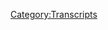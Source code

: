 {{DEFAULTSORT:
    #_TRANSCRIPT_0385:January 6, 2020
}}{{Transcript
    | title         = [[385: January 6, 2020]]
    | caption       = [https://knowledgefight.libsyn.com/knowledge-fight-january-6-2020 Listen to this episode on Libsyn]
    | episodeNumber = [[385: January 6, 2020|385]]
    | length        = 01:53:14
}}

{{MessageBox
    | header     = Warning: Bot Generated Content
    | text       = This transcript was automatically generated by transcription software and likely contains many mistakes and misattributions. Please check the audio for definitive quotes, attribution, and context.
    | image      = N3yvass4myg91.webp
    | imagewidth = 50px
    | id         = warning
}}

{{TranscriptBlock
    | name      = Unknown Speaker
    | timestamp = 00:00:00.000
    | text      = ðŸŽµ
}}

{{TranscriptBlock
    | name      = Unknown Speaker
    | timestamp = 00:00:30.000
    | text      = Dan and George knowledge fight.
}}

{{TranscriptBlock
    | name      = Unknown Speaker
    | timestamp = 00:00:35.679
    | text      = I need money.
}}

{{TranscriptBlock
    | name      = Unknown Speaker
    | timestamp = 00:00:39.359
    | text      = Andy and chances.
}}

{{TranscriptBlock
    | name      = Unknown Speaker
    | timestamp = 00:00:42.240
    | text      = Stop it.
}}

{{TranscriptBlock
    | name      = Unknown Speaker
    | timestamp = 00:00:42.880
    | text      = Andy and Andy and chances.
}}

{{TranscriptBlock
    | name      = Unknown Speaker
    | timestamp = 00:00:46.159
    | text      = It's time to pray.
}}

{{TranscriptBlock
    | name      = Unknown Speaker
    | timestamp = 00:00:47.119
    | text      = Andy and chances.
}}

{{TranscriptBlock
    | name      = Unknown Speaker
    | timestamp = 00:00:48.079
    | text      = You're on the air.
}}

{{TranscriptBlock
    | name      = Unknown Speaker
    | timestamp = 00:00:48.560
    | text      = Thanks for holding.
}}

{{TranscriptBlock
    | name      = Unknown Speaker
    | timestamp = 00:00:49.359
    | text      = Hello, Alex.
}}

{{TranscriptBlock
    | name      = Unknown Speaker
    | timestamp = 00:00:50.079
    | text      = I'm a fan.
}}

{{TranscriptBlock
    | name      = Unknown Speaker
    | timestamp = 00:00:51.759
    | text      = I love your work.
}}

{{TranscriptBlock
    | name      = Unknown Speaker
    | timestamp = 00:00:52.960
    | text      = Knowledge fight.
}}

{{TranscriptBlock
    | name      = Unknown Speaker
    | timestamp = 00:00:55.679
    | text      = Knowledge fight.
}}

{{TranscriptBlock
    | name      = Unknown Speaker
    | timestamp = 00:00:56.399
    | text      = Dot com.
}}

{{TranscriptBlock
    | name      = Unknown Speaker
    | timestamp = 00:00:58.399
    | text      = I love you.
}}

{{TranscriptBlock
    | name      = Unknown Speaker
    | timestamp = 00:00:59.359
    | text      = Hey, everybody.
}}

{{TranscriptBlock
    | name      = Unknown Speaker
    | timestamp = 00:01:00.079
    | text      = Welcome back to knowledge, right?
}}

{{TranscriptBlock
    | name      = Unknown Speaker
    | timestamp = 00:01:01.039
    | text      = I'm Dan.
}}

{{TranscriptBlock
    | name      = Unknown Speaker
    | timestamp = 00:01:01.759
    | text      = We're a couple of dudes like to sit around, drink novelty
}}

{{TranscriptBlock
    | name      = Unknown Speaker
    | timestamp = 00:01:03.679
    | text      = beverages and talk a little bit about Alex Jones.
}}

{{TranscriptBlock
    | name      = Unknown Speaker
    | timestamp = 00:01:06.879
    | text      = Indeed.
}}

{{TranscriptBlock
    | name      = Unknown Speaker
    | timestamp = 00:01:07.359
    | text      = We are Dan.
}}

{{TranscriptBlock
    | name      = Unknown Speaker
    | timestamp = 00:01:08.719
    | text      = Yes, Dan Jordan.
}}

{{TranscriptBlock
    | name      = Unknown Speaker
    | timestamp = 00:01:11.040
    | text      = Have you ever physically escaped from somewhere?
}}

{{TranscriptBlock
    | name      = Unknown Speaker
    | timestamp = 00:01:17.680
    | text      = I mean, I'm not.
}}

{{TranscriptBlock
    | name      = Unknown Speaker
    | timestamp = 00:01:18.400
    | text      = Obviously, if you had been in prison before, you would have
}}

{{TranscriptBlock
    | name      = Unknown Speaker
    | timestamp = 00:01:21.120
    | text      = brought it up before.
}}

{{TranscriptBlock
    | name      = Unknown Speaker
    | timestamp = 00:01:21.920
    | text      = Now it's possible.
}}

{{TranscriptBlock
    | name      = Unknown Speaker
    | timestamp = 00:01:24.239
    | text      = I think you don't talk about that.
}}

{{TranscriptBlock
    | name      = Unknown Speaker
    | timestamp = 00:01:25.439
    | text      = So I will say I have not escaped from prison.
}}

{{TranscriptBlock
    | name      = Unknown Speaker
    | timestamp = 00:01:30.079
    | text      = I've never been in an escape room.
}}

{{TranscriptBlock
    | name      = Unknown Speaker
    | timestamp = 00:01:32.640
    | text      = Okay.
}}

{{TranscriptBlock
    | name      = Unknown Speaker
    | timestamp = 00:01:33.439
    | text      = Although I would do that.
}}

{{TranscriptBlock
    | name      = Unknown Speaker
    | timestamp = 00:01:34.640
    | text      = It's I would do, but I don't really out of character for
}}

{{TranscriptBlock
    | name      = Unknown Speaker
    | timestamp = 00:01:37.280
    | text      = me as someone who's kind of like a grumpy Gus.
}}

{{TranscriptBlock
    | name      = Unknown Speaker
    | timestamp = 00:01:41.280
    | text      = Yes, looks down upon these pedestrian things.
}}

{{TranscriptBlock
    | name      = Unknown Speaker
    | timestamp = 00:01:45.840
    | text      = I think I would do an escape room.
}}

{{TranscriptBlock
    | name      = Unknown Speaker
    | timestamp = 00:01:47.599
    | text      = Yeah, I probably would.
}}

{{TranscriptBlock
    | name      = Unknown Speaker
    | timestamp = 00:01:48.719
    | text      = Would you do one of those acts throwing things?
}}

{{TranscriptBlock
    | name      = Unknown Speaker
    | timestamp = 00:01:50.640
    | text      = What do you mean by that?
}}

{{TranscriptBlock
    | name      = Unknown Speaker
    | timestamp = 00:01:51.599
    | text      = Have you never been to their places where you can throw
}}

{{TranscriptBlock
    | name      = Unknown Speaker
    | timestamp = 00:01:54.000
    | text      = access, like there's a big room where you can throw access.
}}

{{TranscriptBlock
    | name      = Unknown Speaker
    | timestamp = 00:01:55.840
    | text      = Yeah, sure.
}}

{{TranscriptBlock
    | name      = Unknown Speaker
    | timestamp = 00:01:56.560
    | text      = You just go there and throw access.
}}

{{TranscriptBlock
    | name      = Unknown Speaker
    | timestamp = 00:01:57.920
    | text      = Sure.
}}

{{TranscriptBlock
    | name      = Unknown Speaker
    | timestamp = 00:01:58.319
    | text      = Okay.
}}

{{TranscriptBlock
    | name      = Unknown Speaker
    | timestamp = 00:01:58.719
    | text      = Well, let's do that sometime too.
}}

{{TranscriptBlock
    | name      = Unknown Speaker
    | timestamp = 00:01:59.920
    | text      = Let's make a list.
}}

{{TranscriptBlock
    | name      = Unknown Speaker
    | timestamp = 00:02:01.840
    | text      = That's the way to get out of an escape room.
}}

{{TranscriptBlock
    | name      = Unknown Speaker
    | timestamp = 00:02:03.439
    | text      = That's what I think.
}}

{{TranscriptBlock
    | name      = Unknown Speaker
    | timestamp = 00:02:04.079
    | text      = Throw access.
}}

{{TranscriptBlock
    | name      = Unknown Speaker
    | timestamp = 00:02:04.640
    | text      = Throw access.
}}

{{TranscriptBlock
    | name      = Unknown Speaker
    | timestamp = 00:02:05.280
    | text      = Eventually, every wall falls to an axe.
}}

{{TranscriptBlock
    | name      = Unknown Speaker
    | timestamp = 00:02:08.479
    | text      = It's an old Norse saying.
}}

{{TranscriptBlock
    | name      = Unknown Speaker
    | timestamp = 00:02:12.240
    | text      = No, I don't know.
}}

{{TranscriptBlock
    | name      = Unknown Speaker
    | timestamp = 00:02:12.960
    | text      = I mean, there have been times when I've been like exploring
}}

{{TranscriptBlock
    | name      = Unknown Speaker
    | timestamp = 00:02:16.479
    | text      = like creeks and caves and stuff like that in central
}}

{{TranscriptBlock
    | name      = Unknown Speaker
    | timestamp = 00:02:20.159
    | text      = Missouri when I was growing up.
}}

{{TranscriptBlock
    | name      = Unknown Speaker
    | timestamp = 00:02:21.439
    | text      = And I have feelings of like vague memories of feeling like
}}

{{TranscriptBlock
    | name      = Unknown Speaker
    | timestamp = 00:02:25.520
    | text      = I was trapped somewhere, but I probably wasn't.
}}

{{TranscriptBlock
    | name      = Unknown Speaker
    | timestamp = 00:02:28.080
    | text      = It was probably just some like really childish panic mechanism.
}}

{{TranscriptBlock
    | name      = Unknown Speaker
    | timestamp = 00:02:31.919
    | text      = Right.
}}

{{TranscriptBlock
    | name      = Unknown Speaker
    | timestamp = 00:02:32.560
    | text      = Feeling like I was trapped, but I don't know.
}}

{{TranscriptBlock
    | name      = Unknown Speaker
    | timestamp = 00:02:35.520
    | text      = I don't know quicksand in your history.
}}

{{TranscriptBlock
    | name      = Unknown Speaker
    | timestamp = 00:02:38.400
    | text      = A lot of fears.
}}

{{TranscriptBlock
    | name      = Unknown Speaker
    | timestamp = 00:02:39.120
    | text      = A lot of fears about quicksand.
}}

{{TranscriptBlock
    | name      = Unknown Speaker
    | timestamp = 00:02:40.639
    | text      = Yes, somehow an entire generation got ruined by fear of quicksand.
}}

{{TranscriptBlock
    | name      = Unknown Speaker
    | timestamp = 00:02:45.759
    | text      = And then we all found out that it's not even that big a deal.
}}

{{TranscriptBlock
    | name      = Unknown Speaker
    | timestamp = 00:02:48.400
    | text      = I guess since you're now opening up to like natural phenomenon,
}}

{{TranscriptBlock
    | name      = Unknown Speaker
    | timestamp = 00:02:52.719
    | text      = there have been multiple times when I was even younger
}}

{{TranscriptBlock
    | name      = Unknown Speaker
    | timestamp = 00:02:55.520
    | text      = than when I was in Missouri.
}}

{{TranscriptBlock
    | name      = Unknown Speaker
    | timestamp = 00:02:56.639
    | text      = I lived in Honolulu in Hawaii, and there were a number of times
}}

{{TranscriptBlock
    | name      = Unknown Speaker
    | timestamp = 00:03:00.479
    | text      = that I got caught in like under toes.
}}

{{TranscriptBlock
    | name      = Unknown Speaker
    | timestamp = 00:03:02.560
    | text      = Okay.
}}

{{TranscriptBlock
    | name      = Unknown Speaker
    | timestamp = 00:03:02.960
    | text      = And like that is one of the like really scary things.
}}

{{TranscriptBlock
    | name      = Unknown Speaker
    | timestamp = 00:03:05.759
    | text      = Like you're going around just trying to jump around in waves.
}}

{{TranscriptBlock
    | name      = Unknown Speaker
    | timestamp = 00:03:08.319
    | text      = There's a giant wave and you just get caught.
}}

{{TranscriptBlock
    | name      = Unknown Speaker
    | timestamp = 00:03:10.960
    | text      = Oh, it's terrifying.
}}

{{TranscriptBlock
    | name      = Unknown Speaker
    | timestamp = 00:03:12.719
    | text      = Yeah.
}}

{{TranscriptBlock
    | name      = Unknown Speaker
    | timestamp = 00:03:13.120
    | text      = Those like remembering that was like as a like nine-year-old being like, oh no.
}}

{{TranscriptBlock
    | name      = Unknown Speaker
    | timestamp = 00:03:19.360
    | text      = Yeah, that's awful.
}}

{{TranscriptBlock
    | name      = Unknown Speaker
    | timestamp = 00:03:21.840
    | text      = As evidenced by this podcast, I did escape all of those.
}}

{{TranscriptBlock
    | name      = Unknown Speaker
    | timestamp = 00:03:24.240
    | text      = Yes, well.
}}

{{TranscriptBlock
    | name      = Unknown Speaker
    | timestamp = 00:03:25.280
    | text      = But there were some close calls.
}}

{{TranscriptBlock
    | name      = Unknown Speaker
    | timestamp = 00:03:26.560
    | text      = Yeah.
}}

{{TranscriptBlock
    | name      = Unknown Speaker
    | timestamp = 00:03:27.039
    | text      = Oh my God.
}}

{{TranscriptBlock
    | name      = Unknown Speaker
    | timestamp = 00:03:28.080
    | text      = It's just like feeling your body like ripped around by the water
}}

{{TranscriptBlock
    | name      = Unknown Speaker
    | timestamp = 00:03:32.479
    | text      = and like, you know, to tread water, you know, to swim,
}}

{{TranscriptBlock
    | name      = Unknown Speaker
    | timestamp = 00:03:35.520
    | text      = but you do those things and it doesn't seem to really help.
}}

{{TranscriptBlock
    | name      = Unknown Speaker
    | timestamp = 00:03:38.159
    | text      = Oh God.
}}

{{TranscriptBlock
    | name      = Unknown Speaker
    | timestamp = 00:03:39.199
    | text      = Horrifying.
}}

{{TranscriptBlock
    | name      = Unknown Speaker
    | timestamp = 00:03:39.840
    | text      = Oh, that's terrible.
}}

{{TranscriptBlock
    | name      = Unknown Speaker
    | timestamp = 00:03:40.719
    | text      = So I guess that's the best I got in terms of escapes.
}}

{{TranscriptBlock
    | name      = Unknown Speaker
    | timestamp = 00:03:42.719
    | text      = I'm glad you escaped.
}}

{{TranscriptBlock
    | name      = Unknown Speaker
    | timestamp = 00:03:44.159
    | text      = Thanks.
}}

{{TranscriptBlock
    | name      = Unknown Speaker
    | timestamp = 00:03:45.120
    | text      = But I do not know much about escaping from prison,
}}

{{TranscriptBlock
    | name      = Unknown Speaker
    | timestamp = 00:03:47.680
    | text      = but I do know a lot about Alex Jones.
}}

{{TranscriptBlock
    | name      = Unknown Speaker
    | timestamp = 00:03:49.520
    | text      = And I don't know much about either.
}}

{{TranscriptBlock
    | name      = Unknown Speaker
    | timestamp = 00:03:50.719
    | text      = That is the podcast.
}}

{{TranscriptBlock
    | name      = Unknown Speaker
    | timestamp = 00:03:52.400
    | text      = Jordan, today we are back staying in the present day.
}}

{{TranscriptBlock
    | name      = Unknown Speaker
    | timestamp = 00:03:55.199
    | text      = And one of my reasons for that is, you know, there's been a long,
}}

{{TranscriptBlock
    | name      = Unknown Speaker
    | timestamp = 00:03:58.960
    | text      = long periods of time on this podcast where we've just sort of abandoned the present
}}

{{TranscriptBlock
    | name      = Unknown Speaker
    | timestamp = 00:04:03.520
    | text      = and said, uh, phooey.
}}

{{TranscriptBlock
    | name      = Unknown Speaker
    | timestamp = 00:04:05.439
    | text      = Yes.
}}

{{TranscriptBlock
    | name      = Unknown Speaker
    | timestamp = 00:04:05.840
    | text      = To it.
}}

{{TranscriptBlock
    | name      = Unknown Speaker
    | timestamp = 00:04:06.400
    | text      = And you know, and I think that a lot of it is because, you know,
}}

{{TranscriptBlock
    | name      = Unknown Speaker
    | timestamp = 00:04:08.879
    | text      = I'd be listening to the episodes and just be Alex and Roger Stone
}}

{{TranscriptBlock
    | name      = Unknown Speaker
    | timestamp = 00:04:11.680
    | text      = talking shit about nothing.
}}

{{TranscriptBlock
    | name      = Unknown Speaker
    | timestamp = 00:04:12.879
    | text      = Yeah.
}}

{{TranscriptBlock
    | name      = Unknown Speaker
    | timestamp = 00:04:13.439
    | text      = And, uh, I don't really care about that.
}}

{{TranscriptBlock
    | name      = Unknown Speaker
    | timestamp = 00:04:16.560
    | text      = I think that there's a lot going on in the present day.
}}

{{TranscriptBlock
    | name      = Unknown Speaker
    | timestamp = 00:04:18.720
    | text      = And I think that as much as some of it is awful, some of it's dumb.
}}

{{TranscriptBlock
    | name      = Unknown Speaker
    | timestamp = 00:04:23.680
    | text      = Uh, I think it's probably in our best interest and,
}}

{{TranscriptBlock
    | name      = Unknown Speaker
    | timestamp = 00:04:26.560
    | text      = and the show's best interest to keep an eye on it and see what Alex's take is on,
}}

{{TranscriptBlock
    | name      = Unknown Speaker
    | timestamp = 00:04:31.839
    | text      = on certain things.
}}

{{TranscriptBlock
    | name      = Unknown Speaker
    | timestamp = 00:04:32.560
    | text      = And I'm glad I did.
}}

{{TranscriptBlock
    | name      = Unknown Speaker
    | timestamp = 00:04:33.680
    | text      = So today we're in January 6th, uh, 2020.
}}

{{TranscriptBlock
    | name      = Unknown Speaker
    | timestamp = 00:04:37.360
    | text      = I'm Dan.
}}

{{TranscriptBlock
    | name      = Unknown Speaker
    | timestamp = 00:04:37.920
    | text      = This is 2020.
}}

{{TranscriptBlock
    | name      = Unknown Speaker
    | timestamp = 00:04:39.279
    | text      = I got the fuck out of here.
}}

{{TranscriptBlock
    | name      = Unknown Speaker
    | timestamp = 00:04:41.040
    | text      = You son of a bitch.
}}

{{TranscriptBlock
    | name      = Unknown Speaker
    | timestamp = 00:04:42.560
    | text      = It does have that in a commercial now.
}}

{{TranscriptBlock
    | name      = Unknown Speaker
    | timestamp = 00:04:44.800
    | text      = No.
}}

{{TranscriptBlock
    | name      = Unknown Speaker
    | timestamp = 00:04:45.360
    | text      = So I don't know if it's, uh, I don't know if he's going to say it on the show every
}}

{{TranscriptBlock
    | name      = Unknown Speaker
    | timestamp = 00:04:49.680
    | text      = day, but it's on a commercial that plays multiple times.
}}

{{TranscriptBlock
    | name      = Unknown Speaker
    | timestamp = 00:04:51.920
    | text      = Oh boy.
}}

{{TranscriptBlock
    | name      = Unknown Speaker
    | timestamp = 00:04:52.399
    | text      = I'm Alex Jones.
}}

{{TranscriptBlock
    | name      = Unknown Speaker
    | timestamp = 00:04:53.279
    | text      = This is 2020, which is cool.
}}

{{TranscriptBlock
    | name      = Unknown Speaker
    | timestamp = 00:04:55.600
    | text      = All right.
}}

{{TranscriptBlock
    | name      = Unknown Speaker
    | timestamp = 00:04:56.160
    | text      = Um, so this is an interesting episode, Alex, uh, as we know from our last episode talking
}}

{{TranscriptBlock
    | name      = Unknown Speaker
    | timestamp = 00:05:01.600
    | text      = about Friday of last week, uh, the third, Alex had some interesting positions on,
}}

{{TranscriptBlock
    | name      = Unknown Speaker
    | timestamp = 00:05:06.879
    | text      = uh, the assassination of Kasam Suleimani.
}}

{{TranscriptBlock
    | name      = Unknown Speaker
    | timestamp = 00:05:09.680
    | text      = Loves it.
}}

{{TranscriptBlock
    | name      = Unknown Speaker
    | timestamp = 00:05:10.240
    | text      = Um, well wants to not appear to love it, but seems to love it.
}}

{{TranscriptBlock
    | name      = Unknown Speaker
    | timestamp = 00:05:14.639
    | text      = It's a bold move by the pretty, pretty, um, Alex is not continuing that thread so much.
}}

{{TranscriptBlock
    | name      = Unknown Speaker
    | timestamp = 00:05:22.560
    | text      = And I think I have a working theory.
}}

{{TranscriptBlock
    | name      = Unknown Speaker
    | timestamp = 00:05:24.639
    | text      = I think it's because he watched the golden globes.
}}

{{TranscriptBlock
    | name      = Unknown Speaker
    | timestamp = 00:05:27.040
    | text      = I think that that is going to inform literally all of what ends up happening on this episode.
}}

{{TranscriptBlock
    | name      = Unknown Speaker
    | timestamp = 00:05:32.480
    | text      = I think Alex watched the golden globes and he got really mad at Hollywood.
}}

{{TranscriptBlock
    | name      = Unknown Speaker
    | timestamp = 00:05:35.839
    | text      = Right.
}}

{{TranscriptBlock
    | name      = Unknown Speaker
    | timestamp = 00:05:36.079
    | text      = Okay.
}}

{{TranscriptBlock
    | name      = Unknown Speaker
    | timestamp = 00:05:36.399
    | text      = So here's a frustrating thing that should be a joke.
}}

{{TranscriptBlock
    | name      = Unknown Speaker
    | timestamp = 00:05:39.680
    | text      = Yep.
}}

{{TranscriptBlock
    | name      = Unknown Speaker
    | timestamp = 00:05:40.399
    | text      = That should be a joke.
}}

{{TranscriptBlock
    | name      = Unknown Speaker
    | timestamp = 00:05:41.439
    | text      = And instead I listened to that and I'm like, that makes perfect sense.
}}

{{TranscriptBlock
    | name      = Unknown Speaker
    | timestamp = 00:05:44.160
    | text      = Of course he watched the golden globes and now we're going to ignore it.
}}

{{TranscriptBlock
    | name      = Unknown Speaker
    | timestamp = 00:05:47.279
    | text      = I ran for a while.
}}

{{TranscriptBlock
    | name      = Unknown Speaker
    | timestamp = 00:05:48.240
    | text      = You know how sometimes, I don't know, I don't know if you do this, but like sometimes I'll
}}

{{TranscriptBlock
    | name      = Unknown Speaker
    | timestamp = 00:05:52.720
    | text      = watch like a Dave Rubin, like a Rubin report just to be like, what's this asshole talking
}}

{{TranscriptBlock
    | name      = Unknown Speaker
    | timestamp = 00:05:57.519
    | text      = about?
}}

{{TranscriptBlock
    | name      = Unknown Speaker
    | timestamp = 00:05:58.240
    | text      = You know, I enter it knowing like this isn't going to be pleasant or I watched like a Jesse
}}

{{TranscriptBlock
    | name      = Unknown Speaker
    | timestamp = 00:06:02.879
    | text      = Lee Peterson interview or something, you know, like I was just like, ah, this is going to
}}

{{TranscriptBlock
    | name      = Unknown Speaker
    | timestamp = 00:06:06.480
    | text      = make me kind of upset.
}}

{{TranscriptBlock
    | name      = Unknown Speaker
    | timestamp = 00:06:08.319
    | text      = Yeah.
}}

{{TranscriptBlock
    | name      = Unknown Speaker
    | timestamp = 00:06:08.800
    | text      = I think Alex might do that with like the golden globes.
}}

{{TranscriptBlock
    | name      = Unknown Speaker
    | timestamp = 00:06:11.360
    | text      = You think so?
}}

{{TranscriptBlock
    | name      = Unknown Speaker
    | timestamp = 00:06:12.000
    | text      = Yes.
}}

{{TranscriptBlock
    | name      = Unknown Speaker
    | timestamp = 00:06:13.279
    | text      = I think like award award show.
}}

{{TranscriptBlock
    | name      = Unknown Speaker
    | timestamp = 00:06:15.680
    | text      = I think that's his version of it.
}}

{{TranscriptBlock
    | name      = Unknown Speaker
    | timestamp = 00:06:16.800
    | text      = I suspect that he did that.
}}

{{TranscriptBlock
    | name      = Unknown Speaker
    | timestamp = 00:06:18.160
    | text      = And then now we get this.
}}

{{TranscriptBlock
    | name      = Unknown Speaker
    | timestamp = 00:06:19.519
    | text      = Oh no, I don't want to talk about Ricky Gervais.
}}

{{TranscriptBlock
    | name      = Unknown Speaker
    | timestamp = 00:06:21.839
    | text      = We won't.
}}

{{TranscriptBlock
    | name      = Unknown Speaker
    | timestamp = 00:06:22.319
    | text      = Yay.
}}

{{TranscriptBlock
    | name      = Unknown Speaker
    | timestamp = 00:06:22.879
    | text      = Wow.
}}

{{TranscriptBlock
    | name      = Unknown Speaker
    | timestamp = 00:06:23.360
    | text      = Fuck that guy.
}}

{{TranscriptBlock
    | name      = Unknown Speaker
    | timestamp = 00:06:24.000
    | text      = Very briefly.
}}

{{TranscriptBlock
    | name      = Unknown Speaker
    | timestamp = 00:06:24.720
    | text      = Ah, fuck that guy.
}}

{{TranscriptBlock
    | name      = Unknown Speaker
    | timestamp = 00:06:26.160
    | text      = Alex thinks he did a great job.
}}

{{TranscriptBlock
    | name      = Unknown Speaker
    | timestamp = 00:06:27.519
    | text      = Of course he does.
}}

{{TranscriptBlock
    | name      = Unknown Speaker
    | timestamp = 00:06:28.240
    | text      = I can neither confirm or deny that because Ricky Gervais may have done the best job ever.
}}

{{TranscriptBlock
    | name      = Unknown Speaker
    | timestamp = 00:06:32.399
    | text      = I'll never know.
}}

{{TranscriptBlock
    | name      = Unknown Speaker
    | timestamp = 00:06:33.360
    | text      = I will never know either.
}}

{{TranscriptBlock
    | name      = Unknown Speaker
    | timestamp = 00:06:34.879
    | text      = Yeah.
}}

{{TranscriptBlock
    | name      = Unknown Speaker
    | timestamp = 00:06:35.199
    | text      = I just don't want people talking.
}}

{{TranscriptBlock
    | name      = Unknown Speaker
    | timestamp = 00:06:36.560
    | text      = Might've had a great set.
}}

{{TranscriptBlock
    | name      = Unknown Speaker
    | timestamp = 00:06:38.720
    | text      = Can't say either way, not going to watch that.
}}

{{TranscriptBlock
    | name      = Unknown Speaker
    | timestamp = 00:06:42.079
    | text      = Not going to look back.
}}

{{TranscriptBlock
    | name      = Unknown Speaker
    | timestamp = 00:06:43.120
    | text      = Nope.
}}

{{TranscriptBlock
    | name      = Unknown Speaker
    | timestamp = 00:06:43.839
    | text      = So, uh, anyway, there's a lot to get into.
}}

{{TranscriptBlock
    | name      = Unknown Speaker
    | timestamp = 00:06:45.680
    | text      = We'll get it down to business, but before we do Jordan, we got to take a moment to say
}}

{{TranscriptBlock
    | name      = Unknown Speaker
    | timestamp = 00:06:49.199
    | text      = thank you to some folks who have signed up and are supporting the show.
}}

{{TranscriptBlock
    | name      = Unknown Speaker
    | timestamp = 00:06:51.839
    | text      = So first of all, Maggie, thank you so much.
}}

{{TranscriptBlock
    | name      = Unknown Speaker
    | timestamp = 00:06:54.079
    | text      = You are now a policy wonk.
}}

{{TranscriptBlock
    | name      = Unknown Speaker
    | timestamp = 00:06:55.439
    | text      = I'm a policy wonk.
}}

{{TranscriptBlock
    | name      = Unknown Speaker
    | timestamp = 00:06:56.480
    | text      = Thanks Maggie.
}}

{{TranscriptBlock
    | name      = Unknown Speaker
    | timestamp = 00:06:57.439
    | text      = Next, a very special, uh, shout out.
}}

{{TranscriptBlock
    | name      = Unknown Speaker
    | timestamp = 00:06:59.600
    | text      = We're a day early on this, but, uh, as we're recording, as this episode is released, but
}}

{{TranscriptBlock
    | name      = Unknown Speaker
    | timestamp = 00:07:04.720
    | text      = tomorrow happy birthday Casey.
}}

{{TranscriptBlock
    | name      = Unknown Speaker
    | timestamp = 00:07:07.120
    | text      = You are now a policy wonk.
}}

{{TranscriptBlock
    | name      = Unknown Speaker
    | timestamp = 00:07:08.720
    | text      = I'm a policy wonk!
}}

{{TranscriptBlock
    | name      = Unknown Speaker
    | timestamp = 00:07:09.920
    | text      = Happy birthday Casey.
}}

{{TranscriptBlock
    | name      = Unknown Speaker
    | timestamp = 00:07:10.959
    | text      = Thank you so much Casey.
}}

{{TranscriptBlock
    | name      = Unknown Speaker
    | timestamp = 00:07:12.959
    | text      = Next.
}}

{{TranscriptBlock
    | name      = Unknown Speaker
    | timestamp = 00:07:13.600
    | text      = No.
}}

{{TranscriptBlock
    | name      = Unknown Speaker
    | timestamp = 00:07:13.839
    | text      = She sent PI, thank you so much.
}}

{{TranscriptBlock
    | name      = Unknown Speaker
    | timestamp = 00:07:15.519
    | text      = You are now a policy wonk.
}}

{{TranscriptBlock
    | name      = Unknown Speaker
    | timestamp = 00:07:16.800
    | text      = I'm a policy wonk no, she sent PI X manta Ray.
}}

{{TranscriptBlock
    | name      = Unknown Speaker
    | timestamp = 00:07:20.560
    | text      = Thank you so much.
}}

{{TranscriptBlock
    | name      = Unknown Speaker
    | timestamp = 00:07:21.279
    | text      = You are now a policy wonk.
}}

{{TranscriptBlock
    | name      = Unknown Speaker
    | timestamp = 00:07:22.480
    | text      = I'm a policy wonk next a Charlie.
}}

{{TranscriptBlock
    | name      = Unknown Speaker
    | timestamp = 00:07:26.800
    | text      = Thank you so much.
}}

{{TranscriptBlock
    | name      = Unknown Speaker
    | timestamp = 00:07:27.439
    | text      = Sure.
}}

{{TranscriptBlock
    | name      = Unknown Speaker
    | timestamp = 00:07:27.680
    | text      = Now policy wonk.
}}

{{TranscriptBlock
    | name      = Unknown Speaker
    | timestamp = 00:07:28.720
    | text      = I'm a policy wonk.
}}

{{TranscriptBlock
    | name      = Unknown Speaker
    | timestamp = 00:07:29.839
    | text      = Thanks Charlie.
}}

{{TranscriptBlock
    | name      = Unknown Speaker
    | timestamp = 00:07:31.120
    | text      = Next.
}}

{{TranscriptBlock
    | name      = Unknown Speaker
    | timestamp = 00:07:31.519
    | text      = Brad, thank you so much.
}}

{{TranscriptBlock
    | name      = Unknown Speaker
    | timestamp = 00:07:32.720
    | text      = You are now a policy wonk.
}}

{{TranscriptBlock
    | name      = Unknown Speaker
    | timestamp = 00:07:34.079
    | text      = I'm a policy wonk. Thank you, Brett. Thank you, Brett. I take a breath before this
}}

{{TranscriptBlock
    | name      = Unknown Speaker
    | timestamp = 00:07:37.639
    | text      = one. Uh-huh. Is it Sugar Ray? What? Nothing. Oh, because Manta Ray? No. Okay. I thought you
}}

{{TranscriptBlock
    | name      = Unknown Speaker
    | timestamp = 00:07:44.480
    | text      = meant Mark McGrath, which we would accept sponsorship from Mark McGrath. Hell we would. I just want
}}

{{TranscriptBlock
    | name      = Unknown Speaker
    | timestamp = 00:07:50.720
    | text      = to fly. Next, Johan Gamble Putty Devon Osfern Shendon Shledder Crest Crenbon Fry. Thank you so
}}

{{TranscriptBlock
    | name      = Unknown Speaker
    | timestamp = 00:08:01.720
    | text      = much. You are now a policy wonk. I'm a policy wonk. Thank you so much, Johan Gamble Putty Devon Osfern
}}

{{TranscriptBlock
    | name      = Unknown Speaker
    | timestamp = 00:08:07.519
    | text      = Shledder Crenson Fry. Okay. Thank you so much. And finally, Cody. Thank you so much. You are now a policy wonk.
}}

{{TranscriptBlock
    | name      = Unknown Speaker
    | timestamp = 00:08:15.800
    | text      = I'm a policy wonk. Thanks, Cody. If you're out there listening and you're thinking, hey, I enjoy the show, I'd like to support
}}

{{TranscriptBlock
    | name      = Unknown Speaker
    | timestamp = 00:08:19.920
    | text      = what these gents do, you can do that by going to our website, knowledgefight.com, clicking the button
}}

{{TranscriptBlock
    | name      = Unknown Speaker
    | timestamp = 00:08:23.360
    | text      = that says support the show. We would appreciate it. It would be very helpful. So, Jordan, the show opens with
}}

{{TranscriptBlock
    | name      = Unknown Speaker
    | timestamp = 00:08:28.480
    | text      = Alex announcing that the world metaphorically, metaphysically, spiritually, and literally is on fire.
}}

{{TranscriptBlock
    | name      = Unknown Speaker
    | timestamp = 00:08:36.720
    | text      = We are already six days in the 2020 and the world is on fire culturally, economically, spiritually, and yes, physically.
}}

{{TranscriptBlock
    | name      = Unknown Speaker
    | timestamp = 00:08:57.399
    | text      = I'm going to open the phones up now. Next segment, as soon as the calls come in from listeners and viewers in the great
}}

{{TranscriptBlock
    | name      = Unknown Speaker
    | timestamp = 00:09:08.360
    | text      = continent and the great nation down under, Australia. You could even have a headline for this live show,
}}

{{TranscriptBlock
    | name      = Unknown Speaker
    | timestamp = 00:09:16.919
    | text      = Infowars Live in Australia. You couldn't. That would be a lie. You're not in Australia. No, you're not. So, this is one of the
}}

{{TranscriptBlock
    | name      = Unknown Speaker
    | timestamp = 00:09:23.519
    | text      = reasons why I think Alex is really responding aggressively to the Golden Globes because the situation with the fires in
}}

{{TranscriptBlock
    | name      = Unknown Speaker
    | timestamp = 00:09:28.879
    | text      = Australia has been going on for a while and I haven't heard Alex bring it up at all. Now, at the Golden Globes, a number of
}}

{{TranscriptBlock
    | name      = Unknown Speaker
    | timestamp = 00:09:35.399
    | text      = people gave speeches like Kate Blanchette, Joaquin Phoenix had some comments about supporting the efforts to fight the
}}

{{TranscriptBlock
    | name      = Unknown Speaker
    | timestamp = 00:09:44.240
    | text      = fires in Australia and I think this is a backlash to that. I think Alex saw Hollywood talking about this and he's like,
}}

{{TranscriptBlock
    | name      = Unknown Speaker
    | timestamp = 00:09:49.320
    | text      = well, I got to cover it. Right. Right. I am a reactive force in the world. What is he going to do? Try and get people to set a
}}

{{TranscriptBlock
    | name      = Unknown Speaker
    | timestamp = 00:09:55.639
    | text      = new fire in Australia? How can he be worse about it? Well, his position- Steve Pechenik started all of the fires. He's going to
}}

{{TranscriptBlock
    | name      = Unknown Speaker
    | timestamp = 00:10:02.200
    | text      = come on and claim them. Steve's going to come on and say they don't even exist. That's right. The fire isn't even real. His initial
}}

{{TranscriptBlock
    | name      = Unknown Speaker
    | timestamp = 00:10:07.840
    | text      = take on this is that it's no big deal. What? This happens and I think that he's being a little bit glib and stupid. Yeah. Yeah.
}}

{{TranscriptBlock
    | name      = Unknown Speaker
    | timestamp = 00:10:19.039
    | text      = We'll get into that but the thing that's important is that Alex has a different position on this at the end of the show than he
}}

{{TranscriptBlock
    | name      = Unknown Speaker
    | timestamp = 00:10:25.279
    | text      = does at the beginning of the show. Of course. Of course. His position at the beginning is there are just fires in Australia. It
}}

{{TranscriptBlock
    | name      = Unknown Speaker
    | timestamp = 00:10:31.320
    | text      = happens. It's no big deal. This is how farmers, they burn their fields in order to get potash. Wow. Right. So- Hot take or cold take.
}}

{{TranscriptBlock
    | name      = Unknown Speaker
    | timestamp = 00:10:41.840
    | text      = This is sort of the beginning of it and of course it's all just like that's what's going on. This is a normal situation but the
}}

{{TranscriptBlock
    | name      = Unknown Speaker
    | timestamp = 00:10:49.159
    | text      = media wants to tell you that it's climate change so they can get carbon taxes to pay to the Rothschilds. Man. So we're going to
}}

{{TranscriptBlock
    | name      = Unknown Speaker
    | timestamp = 00:10:56.120
    | text      = start here with that. This is Alex's take at the beginning which is dismissive. It's very much dismissive. What's happening in
}}

{{TranscriptBlock
    | name      = Unknown Speaker
    | timestamp = 00:11:03.440
    | text      = Australia? Obviously the millions of acres burned. Obviously many deaths. Obviously a lot of property lost but the big story is
}}

{{TranscriptBlock
    | name      = Unknown Speaker
    | timestamp = 00:11:14.519
    | text      = the concerted corporate media worldwide is saying it's global warming or climate change and that if we paid carbon taxes to the UN
}}

{{TranscriptBlock
    | name      = Unknown Speaker
    | timestamp = 00:11:23.960
    | text      = and to the IMF and World Bank and literally the Lord Rothschild and to Al Gore and Obama and Bill Clinton who own climate
}}

{{TranscriptBlock
    | name      = Unknown Speaker
    | timestamp = 00:11:31.519
    | text      = exchanges in London, England and Chicago, Illinois that they will save us while just by Australia is China with no environmental
}}

{{TranscriptBlock
    | name      = Unknown Speaker
    | timestamp = 00:11:40.879
    | text      = controls who lobbies for our industry to be shut down. Carbon dioxide coming out of coal plants has nothing, nothing to do with the
}}

{{TranscriptBlock
    | name      = Unknown Speaker
    | timestamp = 00:11:51.679
    | text      = fact that Australia has always had giant fires. I can sense your anger bubbling up. No, no, no, no. This is fine. There's no big deal
}}

{{TranscriptBlock
    | name      = Unknown Speaker
    | timestamp = 00:12:00.759
    | text      = here. There's no problems. Before we get into any of this, I think that having any kind of take on this that is the leading part of your
}}

{{TranscriptBlock
    | name      = Unknown Speaker
    | timestamp = 00:12:11.519
    | text      = perspective like the lying about climate change and all that I think is really bad primarily because your focus should be on the
}}

{{TranscriptBlock
    | name      = Unknown Speaker
    | timestamp = 00:12:20.120
    | text      = people that are affected by this. Your primary focus should be on the people who are suffering, these people who have died, people
}}

{{TranscriptBlock
    | name      = Unknown Speaker
    | timestamp = 00:12:27.320
    | text      = who have lost their homes. That is the immediate crisis. I know that there's a lot of people who listen to our show who live in Australia
}}

{{TranscriptBlock
    | name      = Unknown Speaker
    | timestamp = 00:12:35.720
    | text      = and obviously our hearts go out to you and I hope you're impacted as little as possible. I don't even know how to articulate this.
}}

{{TranscriptBlock
    | name      = Unknown Speaker
    | timestamp = 00:12:45.799
    | text      = I hope you're okay.
}}

{{TranscriptBlock
    | name      = Unknown Speaker
    | timestamp = 00:12:47.360
    | text      = Yeah, but I just think that him un-focusing from the people affected and turning it into a larger conspiracy or dismissing it out of hand
}}

{{TranscriptBlock
    | name      = Unknown Speaker
    | timestamp = 00:12:58.320
    | text      = is a great disservice.
}}

{{TranscriptBlock
    | name      = Unknown Speaker
    | timestamp = 00:12:59.879
    | text      = You can't open with, okay, sure there are a lot of acres that are burned, sure people have died and property is damaged, yada, yada, yada.
}}

{{TranscriptBlock
    | name      = Unknown Speaker
    | timestamp = 00:13:11.559
    | text      = This is about Obama and taxes. Fuck you. Fuck you.
}}

{{TranscriptBlock
    | name      = Unknown Speaker
    | timestamp = 00:13:15.960
    | text      = Even if it was about Obama and taxes, there's still people burning.
}}

{{TranscriptBlock
    | name      = Unknown Speaker
    | timestamp = 00:13:20.240
    | text      = Right, so Alex is not totally incorrect in his statement that fires have always been a part of Australia.
}}

{{TranscriptBlock
    | name      = Unknown Speaker
    | timestamp = 00:13:25.759
    | text      = The continent has a long history of bushfires which have on occasion gotten out of control and caused some severe damage.
}}

{{TranscriptBlock
    | name      = Unknown Speaker
    | timestamp = 00:13:31.639
    | text      = Black Saturday in February 2009 is considered the worst fire in recorded Australian history, killing 175 people and destroying more than 2,000 homes.
}}

{{TranscriptBlock
    | name      = Unknown Speaker
    | timestamp = 00:13:41.360
    | text      = At this point, the current fires in Australia have killed 27 people, but some estimates of it already destroying more property than the worst bushfire on the books.
}}

{{TranscriptBlock
    | name      = Unknown Speaker
    | timestamp = 00:13:51.159
    | text      = Already millions of acres of land is burned and the impact on things like the environment and animal populations, that isn't something we can even really quantify at this point.
}}

{{TranscriptBlock
    | name      = Unknown Speaker
    | timestamp = 00:14:00.360
    | text      = Put simply, even though Australia has a history of fires, that is absolutely no excuse not to take what's unfolding right now deathly serious.
}}

{{TranscriptBlock
    | name      = Unknown Speaker
    | timestamp = 00:14:08.360
    | text      = First things first, no one is saying that climate change is causing the fires. That is a straw man.
}}

{{TranscriptBlock
    | name      = Unknown Speaker
    | timestamp = 00:14:15.360
    | text      = The argument that experts are putting forth is that the effects of climate change are intensifying these fires.
}}

{{TranscriptBlock
    | name      = Unknown Speaker
    | timestamp = 00:14:21.360
    | text      = Phys.org spoke with Stanford University environmental studies director Chris Field, who explained the connection between climate change and these fires.
}}

{{TranscriptBlock
    | name      = Unknown Speaker
    | timestamp = 00:14:30.360
    | text      = Coincidentally, he also described the fires as, quote, one of the worst, if not the worst climate change extreme events he's ever seen.
}}

{{TranscriptBlock
    | name      = Unknown Speaker
    | timestamp = 00:14:37.360
    | text      = What's happened is that Australia has seen decreased rainfall in recent years, while the summer has brought record-setting high temperatures.
}}

{{TranscriptBlock
    | name      = Unknown Speaker
    | timestamp = 00:14:46.360
    | text      = These drought conditions create drier fuel for fires, which can be started by accident or by a lightning strike, at which point the fires that are started are far more intense and spread much easier than they would have under different conditions.
}}

{{TranscriptBlock
    | name      = Unknown Speaker
    | timestamp = 00:14:59.360
    | text      = 2019 was the hottest and driest year on record for Australia, according to their Bureau of Meteorology, which puts these pieces in place for what we're seeing now.
}}

{{TranscriptBlock
    | name      = Unknown Speaker
    | timestamp = 00:15:08.360
    | text      = There's not a lot of mystery about this in the expert community, but somehow to Alex, discussing the impact that climate change has on making these climate events more severe is somehow proof of a grand conspiracy, which is nonsense.
}}

{{TranscriptBlock
    | name      = Unknown Speaker
    | timestamp = 00:15:21.360
    | text      = Alex always makes climate change into a conspiracy about people like Obama and Al Gore trying to make money off carbon taxes, but now that I actually think about it, I'm not sure I've ever heard him actually lay out what their profit strategy would be.
}}

{{TranscriptBlock
    | name      = Unknown Speaker
    | timestamp = 00:15:34.360
    | text      = I realize that I've always just heard him say that, and like, huh.
}}

{{TranscriptBlock
    | name      = Unknown Speaker
    | timestamp = 00:15:39.360
    | text      = Don't worry about it. They're exchanging climate bucks for coal bucks, and that's how they make money, Dan. It makes perfect sense.
}}

{{TranscriptBlock
    | name      = Unknown Speaker
    | timestamp = 00:15:48.360
    | text      = But here's the thing. I know he says that they own carbon exchanges, which isn't true, but even if they did, I'm not positive how that would make them rich if there were carbon taxes implemented, because in that framework, the money collected would go to the government.
}}

{{TranscriptBlock
    | name      = Unknown Speaker
    | timestamp = 00:16:01.360
    | text      = I think that Alex is mixing up two different potential plans that have been floated about reducing carbon emissions, carbon taxes and cap and trade.
}}

{{TranscriptBlock
    | name      = Unknown Speaker
    | timestamp = 00:16:10.360
    | text      = Carbon taxes would just be taxes that polluting businesses would have to pay to the government based on their level of carbon emission. The working theory for this is that there's a burden that the larger population takes on that's caused by the pollution,
}}

{{TranscriptBlock
    | name      = Unknown Speaker
    | timestamp = 00:16:23.360
    | text      = so the taxes would be the polluter's way of paying to help mitigate the damage done to everyone. There are people with different views on how that tax money would be spent.
}}

{{TranscriptBlock
    | name      = Unknown Speaker
    | timestamp = 00:16:31.360
    | text      = Some people think it should go to subsidized alternative energy sources. Some think it should be paid to the citizens in the form of a carbon dividend. Others advocate it being used for more general infrastructure improvements to make society more able to deal with the consequences that may come.
}}

{{TranscriptBlock
    | name      = Unknown Speaker
    | timestamp = 00:16:47.360
    | text      = But the basic idea is that pollution hurts all of us, so the polluter should have to pay to help the larger society deal with those consequences.
}}

{{TranscriptBlock
    | name      = Unknown Speaker
    | timestamp = 00:16:55.360
    | text      = The Independent recently reported on a new study conducted by, quote, a coalition of 15 health and environmental organizations, and this report found that your risk of lung cancer rises approximately 10% if you live within 50 meters of a major road,
}}

{{TranscriptBlock
    | name      = Unknown Speaker
    | timestamp = 00:17:10.359
    | text      = and that there were additional risks to childhood lung development from the air pollution of living near high levels of traffic.
}}

{{TranscriptBlock
    | name      = Unknown Speaker
    | timestamp = 00:17:17.359
    | text      = This is why emissions-restricting regulations are important for the automobile industry, which incidentally is something that Trump has been signaling that he wants to relax considerably.
}}

{{TranscriptBlock
    | name      = Unknown Speaker
    | timestamp = 00:17:26.359
    | text      = These are the sorts of things where there is a damage to society, therefore we need to do these things in order to help mitigate that damage.
}}

{{TranscriptBlock
    | name      = Unknown Speaker
    | timestamp = 00:17:34.359
    | text      = Or, how about this, all those people can die and they'll get all the profits because fuck them, hooray!
}}

{{TranscriptBlock
    | name      = Unknown Speaker
    | timestamp = 00:17:41.359
    | text      = Right, so that's the working theory behind the carbon taxes idea. Conversely, cap and trade involves the government setting a cap on emissions, which each company could theoretically hit.
}}

{{TranscriptBlock
    | name      = Unknown Speaker
    | timestamp = 00:17:50.359
    | text      = But let's say you're running a factory and you make improvements that'll assure that you don't end up hitting that cap.
}}

{{TranscriptBlock
    | name      = Unknown Speaker
    | timestamp = 00:17:55.359
    | text      = In that situation, you could sell those permitted emissions to another factory that's going to end up exceeding the cap.
}}

{{TranscriptBlock
    | name      = Unknown Speaker
    | timestamp = 00:18:01.359
    | text      = This system would set an overall ceiling for emissions and make it so that limit is not exceeded.
}}

{{TranscriptBlock
    | name      = Unknown Speaker
    | timestamp = 00:18:07.359
    | text      = Currently, nine states in the United States and many countries around the world have cap and trade systems in place.
}}

{{TranscriptBlock
    | name      = Unknown Speaker
    | timestamp = 00:18:12.359
    | text      = Now granted, there are other cap and trade models that don't have an overall ceiling.
}}

{{TranscriptBlock
    | name      = Unknown Speaker
    | timestamp = 00:18:17.359
    | text      = That ceiling is sort of variable, but the premise is largely that you would have a ceiling and then of those available allowances, people could trade them.
}}

{{TranscriptBlock
    | name      = Unknown Speaker
    | timestamp = 00:18:27.359
    | text      = Right, and if you want any idea of which one would be better for the environment, currently most of these companies are lobbying more for a cap and trade since they assume something is coming.
}}

{{TranscriptBlock
    | name      = Unknown Speaker
    | timestamp = 00:18:40.359
    | text      = So they're putting their money behind cap and trade over carbon tax and I think we all know why.
}}

{{TranscriptBlock
    | name      = Unknown Speaker
    | timestamp = 00:18:47.359
    | text      = They will both do good though, don't get me wrong there.
}}

{{TranscriptBlock
    | name      = Unknown Speaker
    | timestamp = 00:18:50.359
    | text      = I think a lot of the people who make the most sense that I've heard from seem to indicate a mixture of both is probably the best path forward.
}}

{{TranscriptBlock
    | name      = Unknown Speaker
    | timestamp = 00:18:59.359
    | text      = Absolutely.
}}

{{TranscriptBlock
    | name      = Unknown Speaker
    | timestamp = 00:19:00.359
    | text      = These are two different plans. In the tax model, the amount of carbon emissions would fluctuate, whereas the price of emissions would be static.
}}

{{TranscriptBlock
    | name      = Unknown Speaker
    | timestamp = 00:19:08.359
    | text      = Conversely, in the cap and trade model, the market would determine the price businesses would pay to buy or sell carbon allowances, whereas the amount of emissions would be static.
}}

{{TranscriptBlock
    | name      = Unknown Speaker
    | timestamp = 00:19:17.359
    | text      = These are intrinsically different but not mutually exclusive and like I said, a lot of experts advocate using both systems in some form.
}}

{{TranscriptBlock
    | name      = Unknown Speaker
    | timestamp = 00:19:24.359
    | text      = I'm all about throwing the kitchen sink at it at this point.
}}

{{TranscriptBlock
    | name      = Unknown Speaker
    | timestamp = 00:19:26.359
    | text      = Cap and trade is the system wherein Alex's theory of carbon exchanges would be more relevant since I presume that when he's talking about Obama and Al Gore owning these carbon equivalents of stock markets, that's where they would make a cut off the trading of carbon credits.
}}

{{TranscriptBlock
    | name      = Unknown Speaker
    | timestamp = 00:19:40.359
    | text      = But Alex never talks about cap and trade. He always talks about carbon taxes, which I find weird since under the plan involving just carbon taxes, that wouldn't necessarily involve exchanges where people are trading emissions as a commodity.
}}

{{TranscriptBlock
    | name      = Unknown Speaker
    | timestamp = 00:19:53.359
    | text      = Whenever Alex talks about Al Gore and all of these people owning climate exchanges, he always talks about the Chicago climate exchange like he did in that last clip.
}}

{{TranscriptBlock
    | name      = Unknown Speaker
    | timestamp = 00:20:01.359
    | text      = This is probably because Al Gore had invested in that exchange through his generation investment fund, management fund.
}}

{{TranscriptBlock
    | name      = Unknown Speaker
    | timestamp = 00:20:08.359
    | text      = However, what Alex fails to mention ever is that the Chicago climate exchange stopped trading in carbon credits in November 2010.
}}

{{TranscriptBlock
    | name      = Unknown Speaker
    | timestamp = 00:20:16.359
    | text      = It's almost been a decade since the Chicago exchange has had anything to do with anything close to what Alex is talking about.
}}

{{TranscriptBlock
    | name      = Unknown Speaker
    | timestamp = 00:20:22.359
    | text      = He has an old piece of information, namely that Al Gore had invested in an exchange that was engaging in carbon credit trading and he has no idea that he's just regurgitating conspiracies that are long past their expiration date.
}}

{{TranscriptBlock
    | name      = Unknown Speaker
    | timestamp = 00:20:34.359
    | text      = Honestly, this kind of thing is embarrassing, how it's just muscle memory for him. He doesn't know anything. He just has phrases he can whip out like, Al Gore owns the climate Chicago exchange. It's been 10 years.
}}

{{TranscriptBlock
    | name      = Unknown Speaker
    | timestamp = 00:20:45.359
    | text      = Have you considered that they might be laundering climate money? Okay, so what they do is, and they're still secretly doing this, they just name it something different.
}}

{{TranscriptBlock
    | name      = Unknown Speaker
    | timestamp = 00:20:57.359
    | text      = It's a, I'm running out. I got nothing. That's fucking stupid. It's a decade. There is a climate exchange that's based in London and it's called the European Climate Exchange and it was bought by a large commodity trading business called Intercontinental Exchange, also back in 2010.
}}

{{TranscriptBlock
    | name      = Unknown Speaker
    | timestamp = 00:21:13.359
    | text      = I know that none of the people that Alex listed own Intercontinental Exchange, but if any of them invested in it, who cares? That doesn't prove anything.
}}

{{TranscriptBlock
    | name      = Unknown Speaker
    | timestamp = 00:21:21.359
    | text      = Jay Z actually owns that one. I don't think so. It's a gigantic company. This is a tired conspiracy with no legs to it. Based on the way Alex talks, I'm not convinced that he knows the difference between carbon tax plans and cap and trade.
}}

{{TranscriptBlock
    | name      = Unknown Speaker
    | timestamp = 00:21:39.359
    | text      = I'm further not convinced that he's aware that the Chicago Climate Exchange stopped trading carbon credits almost 10 years ago.
}}

{{TranscriptBlock
    | name      = Unknown Speaker
    | timestamp = 00:21:45.359
    | text      = I strongly suspect that he has no idea what he's talking about, but he has a lot of climate denial catchphrases that he can repeat, but they ultimately mean nothing.
}}

{{TranscriptBlock
    | name      = Unknown Speaker
    | timestamp = 00:21:53.359
    | text      = Larger picture, like I said, Alex's first response to the fires in Australia is not concern for the people affected, not a call for help, not feelings of condolences.
}}

{{TranscriptBlock
    | name      = Unknown Speaker
    | timestamp = 00:22:02.359
    | text      = It's to launch into how the media is saying that this is climate change related, which is just a plan to get Al Gore rich. He's a bad person.
}}

{{TranscriptBlock
    | name      = Unknown Speaker
    | timestamp = 00:22:10.359
    | text      = Yeah, I mean, he's basically saying that they're false flagging the fires in order to, or they're not false flagging, but what's it?
}}

{{TranscriptBlock
    | name      = Unknown Speaker
    | timestamp = 00:22:19.359
    | text      = It's just lying. He's saying that they're lying about it in order to make it look like it's climate change when in reality it's normal.
}}

{{TranscriptBlock
    | name      = Unknown Speaker
    | timestamp = 00:22:26.359
    | text      = So his angle on it is that it's just a normal thing. This is just what happens with the controlled burns that farmers do.
}}

{{TranscriptBlock
    | name      = Unknown Speaker
    | timestamp = 00:22:33.359
    | text      = Just like in California, you know, sometimes in order to grow redwoods, everything's got to burn on the floor and stuff like that, and that's why it's totally fine that we've had so much of California on fire for the past few years.
}}

{{TranscriptBlock
    | name      = Unknown Speaker
    | timestamp = 00:22:45.359
    | text      = So Alex is trying to make this argument that it's normal, and in service of that, he reads a Wall Street Journal article that I don't think he read before the show because it kind of tends to contradict that this is normal kind of angle.
}}

{{TranscriptBlock
    | name      = Unknown Speaker
    | timestamp = 00:22:58.359
    | text      = Hiding in plain view, Australia's catastrophic fires threatened to upend the way people live. Wall Street Journal, igniting two months earlier than the usual start of the Australian fire season.
}}

{{TranscriptBlock
    | name      = Unknown Speaker
    | timestamp = 00:23:14.359
    | text      = The flames have torn through an area about the size of West Virginia, killing at least 20 people, trouting cities in choking haze, and stretching firefighters to the breaking point.
}}

{{TranscriptBlock
    | name      = Unknown Speaker
    | timestamp = 00:23:26.359
    | text      = So that's bad.
}}

{{TranscriptBlock
    | name      = Unknown Speaker
    | timestamp = 00:23:28.359
    | text      = And so they've entered the dry season, they've entered the season when people do the controlled burns to put nitrogen and other minerals and things back into the soil to grow again.
}}

{{TranscriptBlock
    | name      = Unknown Speaker
    | timestamp = 00:23:39.359
    | text      = So there you can see sort of the theme of his main argument at the beginning of the show. It's just normal. People doing controlled burns to make sure plentiful harvest comes.
}}

{{TranscriptBlock
    | name      = Unknown Speaker
    | timestamp = 00:23:47.359
    | text      = But unfortunately, he decided to read that Wall Street Journal article without prescreening, and he accidentally contradicted his entire narrative by pointing out that the fire is two months early this year.
}}

{{TranscriptBlock
    | name      = Unknown Speaker
    | timestamp = 00:23:57.359
    | text      = Generally, if things are just going normally, and the fires are the result of controlled burns that get out of control, then you would expect gigantic fires two months earlier than normal.
}}

{{TranscriptBlock
    | name      = Unknown Speaker
    | timestamp = 00:24:06.359
    | text      = Yay! That's why we have words like early, because that's just early normal. And it's just normal, but a little bit sooner.
}}

{{TranscriptBlock
    | name      = Unknown Speaker
    | timestamp = 00:24:14.359
    | text      = So if you're paying attention to Alex and know that words mean things, Alex is a problem. And that is that he now has to explain why farmers are doing these controlled burns two months earlier than they have every year up till this point.
}}

{{TranscriptBlock
    | name      = Unknown Speaker
    | timestamp = 00:24:26.359
    | text      = He knows he can't do that, so he just moves forward pretending that he didn't just read that line. It's a real problem.
}}

{{TranscriptBlock
    | name      = Unknown Speaker
    | timestamp = 00:24:31.359
    | text      = It's a big issue.
}}

{{TranscriptBlock
    | name      = Unknown Speaker
    | timestamp = 00:24:33.359
    | text      = The important point here is that Alex has absolutely no idea what he's talking about. He just feels like this is the result of farmers burning their fields to improve the soil for the next season, but he's basing that on literally nothing.
}}

{{TranscriptBlock
    | name      = Unknown Speaker
    | timestamp = 00:24:43.359
    | text      = It's just his opinion, which is not shared by any source I can find that discusses the fire, add to that the fact that he seems completely unaware that these fires are out of season from normal fire patterns, and you have every reason to think that this is just a dude talking shit.
}}

{{TranscriptBlock
    | name      = Unknown Speaker
    | timestamp = 00:24:55.359
    | text      = He's just talking shit.
}}

{{TranscriptBlock
    | name      = Unknown Speaker
    | timestamp = 00:24:57.359
    | text      = He's reacting. He's reacting in that pre-programmed way that so many climate denialists exist now, because at this point we're in, well I'm Jordan and this is 2020, and we are in a situation where you can't avoid it.
}}

{{TranscriptBlock
    | name      = Unknown Speaker
    | timestamp = 00:25:12.359
    | text      = All of the denialism that you did, you made this worse, and now you can't do anything but look into the burning fire that is the fucking world without admitting it, and you don't want to do that, because then you have to admit that you played a part in this.
}}

{{TranscriptBlock
    | name      = Unknown Speaker
    | timestamp = 00:25:29.359
    | text      = You played a part in the reason this is falling apart, so you keep denying.
}}

{{TranscriptBlock
    | name      = Unknown Speaker
    | timestamp = 00:25:32.359
    | text      = The best strategy is just kind of knee-jerk denial and hand-waving. It seems like that is what Alex intended to do when he started the episode, and I keep implying that it's going to change, because it is.
}}

{{TranscriptBlock
    | name      = Unknown Speaker
    | timestamp = 00:25:42.359
    | text      = Well, he probably read the Wall Street Journal thinking, oh, this will back me up, no big deal.
}}

{{TranscriptBlock
    | name      = Unknown Speaker
    | timestamp = 00:25:47.359
    | text      = Why do you do that?
}}

{{TranscriptBlock
    | name      = Unknown Speaker
    | timestamp = 00:25:49.359
    | text      = I have no idea.
}}

{{TranscriptBlock
    | name      = Unknown Speaker
    | timestamp = 00:25:50.359
    | text      = You've got to read these articles before you talk about them, Alex.
}}

{{TranscriptBlock
    | name      = Unknown Speaker
    | timestamp = 00:25:52.359
    | text      = You would think.
}}

{{TranscriptBlock
    | name      = Unknown Speaker
    | timestamp = 00:25:53.359
    | text      = Start reading them on air.
}}

{{TranscriptBlock
    | name      = Unknown Speaker
    | timestamp = 00:25:54.359
    | text      = You should start reading, period.
}}

{{TranscriptBlock
    | name      = Unknown Speaker
    | timestamp = 00:25:56.359
    | text      = That would be nice.
}}

{{TranscriptBlock
    | name      = Unknown Speaker
    | timestamp = 00:25:57.359
    | text      = So the thing is that climate change is the greatest weapon against society, right?
}}

{{TranscriptBlock
    | name      = Unknown Speaker
    | timestamp = 00:26:03.359
    | text      = I thought it was the greatest threat to society, but I suppose that could be weaponized.
}}

{{TranscriptBlock
    | name      = Unknown Speaker
    | timestamp = 00:26:08.359
    | text      = If these climate change people get their way, they will be able to destroy us, and quite frankly, if Hitler had environmental regulations.
}}

{{TranscriptBlock
    | name      = Unknown Speaker
    | timestamp = 00:26:18.359
    | text      = I should have seen Hitler coming.
}}

{{TranscriptBlock
    | name      = Unknown Speaker
    | timestamp = 00:26:21.359
    | text      = Hitler could never get bombers over the United States to bomb our factories and coal plants that gave us all that cheap electricity.
}}

{{TranscriptBlock
    | name      = Unknown Speaker
    | timestamp = 00:26:26.359
    | text      = But if he could have lobbied environmentalists before to tell us we were all guilty and bad and convinced us to not have any plants, well, he could have dominated.
}}

{{TranscriptBlock
    | name      = Unknown Speaker
    | timestamp = 00:26:35.359
    | text      = It's just like China has many more times coal power plants than we have.
}}

{{TranscriptBlock
    | name      = Unknown Speaker
    | timestamp = 00:26:39.359
    | text      = They build new ones every week.
}}

{{TranscriptBlock
    | name      = Unknown Speaker
    | timestamp = 00:26:41.359
    | text      = We shut down half our plants under Obama.
}}

{{TranscriptBlock
    | name      = Unknown Speaker
    | timestamp = 00:26:43.359
    | text      = We have thousands of years of clean coal.
}}

{{TranscriptBlock
    | name      = Unknown Speaker
    | timestamp = 00:26:45.359
    | text      = All that comes out of the stacks is carbon dioxide and water.
}}

{{TranscriptBlock
    | name      = Unknown Speaker
    | timestamp = 00:26:50.359
    | text      = So for a long time, I've heard Alex say that all coal in the United States is clean coal, which obviously isn't true, but I've just kind of assumed he was just lying.
}}

{{TranscriptBlock
    | name      = Unknown Speaker
    | timestamp = 00:26:58.359
    | text      = Now I'm becoming convinced he just doesn't know what he's talking about.
}}

{{TranscriptBlock
    | name      = Unknown Speaker
    | timestamp = 00:27:02.359
    | text      = At the end of that clip, he says that we have all this clean coal and all that comes out of these power plants is CO2 and water.
}}

{{TranscriptBlock
    | name      = Unknown Speaker
    | timestamp = 00:27:09.359
    | text      = But that isn't what clean coal is.
}}

{{TranscriptBlock
    | name      = Unknown Speaker
    | timestamp = 00:27:11.359
    | text      = Clean coal technologies usually refer to technologies that don't allow CO2 emissions.
}}

{{TranscriptBlock
    | name      = Unknown Speaker
    | timestamp = 00:27:17.359
    | text      = For instance, there's carbon capture technologies that aim to capture all the CO2 emissions from burning coal, but then that still needs to be stored somewhere where it won't enter the atmosphere, which is tough and is usually underground.
}}

{{TranscriptBlock
    | name      = Unknown Speaker
    | timestamp = 00:27:29.359
    | text      = Plus, retrofitting existing coal power plants to make this technology is insanely expensive.
}}

{{TranscriptBlock
    | name      = Unknown Speaker
    | timestamp = 00:27:34.359
    | text      = And if Alex's primary concern is that carbon taxes would make operating power plants too expensive, then this is not the plan he should be enthusiastic about.
}}

{{TranscriptBlock
    | name      = Unknown Speaker
    | timestamp = 00:27:42.359
    | text      = Free market, Dan.
}}

{{TranscriptBlock
    | name      = Unknown Speaker
    | timestamp = 00:27:43.359
    | text      = Can't have the government in there.
}}

{{TranscriptBlock
    | name      = Unknown Speaker
    | timestamp = 00:27:45.359
    | text      = I don't think he understands this stuff at all.
}}

{{TranscriptBlock
    | name      = Unknown Speaker
    | timestamp = 00:27:48.359
    | text      = No clue.
}}

{{TranscriptBlock
    | name      = Unknown Speaker
    | timestamp = 00:27:49.359
    | text      = Because the way he's phrasing this, all that comes out is CO2 and water, it's like, well, that's...
}}

{{TranscriptBlock
    | name      = Unknown Speaker
    | timestamp = 00:27:53.359
    | text      = That's the problem, sir.
}}

{{TranscriptBlock
    | name      = Unknown Speaker
    | timestamp = 00:27:54.359
    | text      = Right, yeah.
}}

{{TranscriptBlock
    | name      = Unknown Speaker
    | timestamp = 00:27:55.359
    | text      = You have accidentally gotten this exactly right.
}}

{{TranscriptBlock
    | name      = Unknown Speaker
    | timestamp = 00:27:58.359
    | text      = There is an issue here.
}}

{{TranscriptBlock
    | name      = Unknown Speaker
    | timestamp = 00:27:59.359
    | text      = Well, but he's saying that that is what clean coal is, and he doesn't understand that this is the...
}}

{{TranscriptBlock
    | name      = Unknown Speaker
    | timestamp = 00:28:04.359
    | text      = He doesn't understand the premises.
}}

{{TranscriptBlock
    | name      = Unknown Speaker
    | timestamp = 00:28:06.359
    | text      = He doesn't understand the concepts he's discussing.
}}

{{TranscriptBlock
    | name      = Unknown Speaker
    | timestamp = 00:28:09.359
    | text      = And, I mean, to be fair, there are some promising ideas about carbon capture, but honestly, based on the way Alex is talking, I don't think he has an idea of what those things are.
}}

{{TranscriptBlock
    | name      = Unknown Speaker
    | timestamp = 00:28:17.359
    | text      = No.
}}

{{TranscriptBlock
    | name      = Unknown Speaker
    | timestamp = 00:28:18.359
    | text      = He's just saying that we have this clean coal stuff going on and all the plants emit are CO2 and water.
}}

{{TranscriptBlock
    | name      = Unknown Speaker
    | timestamp = 00:28:22.359
    | text      = That's not the point.
}}

{{TranscriptBlock
    | name      = Unknown Speaker
    | timestamp = 00:28:24.359
    | text      = I'm saying, honestly, the more he's talking, especially on this episode, I think more so than normally, I don't think he knows what he's talking about.
}}

{{TranscriptBlock
    | name      = Unknown Speaker
    | timestamp = 00:28:34.359
    | text      = No.
}}

{{TranscriptBlock
    | name      = Unknown Speaker
    | timestamp = 00:28:35.359
    | text      = I don't think the words that he's saying make sense.
}}

{{TranscriptBlock
    | name      = Unknown Speaker
    | timestamp = 00:28:38.359
    | text      = Right, right, right.
}}

{{TranscriptBlock
    | name      = Unknown Speaker
    | timestamp = 00:28:39.359
    | text      = If that makes sense.
}}

{{TranscriptBlock
    | name      = Unknown Speaker
    | timestamp = 00:28:40.359
    | text      = No, no, no.
}}

{{TranscriptBlock
    | name      = Unknown Speaker
    | timestamp = 00:28:41.359
    | text      = Well...
}}

{{TranscriptBlock
    | name      = Unknown Speaker
    | timestamp = 00:28:42.359
    | text      = It's incoherent.
}}

{{TranscriptBlock
    | name      = Unknown Speaker
    | timestamp = 00:28:43.359
    | text      = Here's where he gets into trouble is that he accidentally reveals what everybody knows, which is that clean coal isn't really a fucking thing.
}}

{{TranscriptBlock
    | name      = Unknown Speaker
    | timestamp = 00:28:51.359
    | text      = It's just not a thing.
}}

{{TranscriptBlock
    | name      = Unknown Speaker
    | timestamp = 00:28:52.359
    | text      = Well, it's a broad term for a number of things, and some of them show some good promise.
}}

{{TranscriptBlock
    | name      = Unknown Speaker
    | timestamp = 00:28:56.359
    | text      = Exactly.
}}

{{TranscriptBlock
    | name      = Unknown Speaker
    | timestamp = 00:28:57.359
    | text      = But what Alex is talking about seems to be a concept that you take a little toothbrush to some coal...
}}

{{TranscriptBlock
    | name      = Unknown Speaker
    | timestamp = 00:29:01.359
    | text      = Exactly.
}}

{{TranscriptBlock
    | name      = Unknown Speaker
    | timestamp = 00:29:02.359
    | text      = ...clean it off.
}}

{{TranscriptBlock
    | name      = Unknown Speaker
    | timestamp = 00:29:03.359
    | text      = Yeah, well, that's the way that it's been used as a propaganda tool in order to avoid changing anything.
}}

{{TranscriptBlock
    | name      = Unknown Speaker
    | timestamp = 00:29:09.359
    | text      = It's like, no, no, no.
}}

{{TranscriptBlock
    | name      = Unknown Speaker
    | timestamp = 00:29:10.359
    | text      = I know you think coal is bad, and thank God we're not using that anymore.
}}

{{TranscriptBlock
    | name      = Unknown Speaker
    | timestamp = 00:29:14.359
    | text      = We're using clean coal, which is the same thing, but we...
}}

{{TranscriptBlock
    | name      = Unknown Speaker
    | timestamp = 00:29:17.359
    | text      = This coal took a bath.
}}

{{TranscriptBlock
    | name      = Unknown Speaker
    | timestamp = 00:29:18.359
    | text      = Yeah, exactly.
}}

{{TranscriptBlock
    | name      = Unknown Speaker
    | timestamp = 00:29:19.359
    | text      = Right.
}}

{{TranscriptBlock
    | name      = Unknown Speaker
    | timestamp = 00:29:20.359
    | text      = That's what they're trying to convince people of, not of any actual technological advancement.
}}

{{TranscriptBlock
    | name      = Unknown Speaker
    | timestamp = 00:29:23.359
    | text      = There are some processes that can make things a little better...
}}

{{TranscriptBlock
    | name      = Unknown Speaker
    | timestamp = 00:29:26.359
    | text      = Sure.
}}

{{TranscriptBlock
    | name      = Unknown Speaker
    | timestamp = 00:29:27.359
    | text      = ...that do involve...
}}

{{TranscriptBlock
    | name      = Unknown Speaker
    | timestamp = 00:29:28.359
    | text      = I know it's not taking a toothbrush to coal.
}}

{{TranscriptBlock
    | name      = Unknown Speaker
    | timestamp = 00:29:30.359
    | text      = Right.
}}

{{TranscriptBlock
    | name      = Unknown Speaker
    | timestamp = 00:29:31.359
    | text      = But in terms of cleaning some coal...
}}

{{TranscriptBlock
    | name      = Unknown Speaker
    | timestamp = 00:29:33.359
    | text      = Right.
}}

{{TranscriptBlock
    | name      = Unknown Speaker
    | timestamp = 00:29:34.359
    | text      = ...you can make things a little better...
}}

{{TranscriptBlock
    | name      = Unknown Speaker
    | timestamp = 00:29:35.359
    | text      = Sure.
}}

{{TranscriptBlock
    | name      = Unknown Speaker
    | timestamp = 00:29:36.359
    | text      = ...but not nearly enough.
}}

{{TranscriptBlock
    | name      = Unknown Speaker
    | timestamp = 00:29:37.359
    | text      = No.
}}

{{TranscriptBlock
    | name      = Unknown Speaker
    | timestamp = 00:29:38.359
    | text      = And somehow the worst way to solve this problem is actually to burn the coal plants down.
}}

{{TranscriptBlock
    | name      = Unknown Speaker
    | timestamp = 00:29:42.359
    | text      = You would think that that would work, but...
}}

{{TranscriptBlock
    | name      = Unknown Speaker
    | timestamp = 00:29:44.359
    | text      = It's a cruel irony.
}}

{{TranscriptBlock
    | name      = Unknown Speaker
    | timestamp = 00:29:45.359
    | text      = Yeah, it is.
}}

{{TranscriptBlock
    | name      = Unknown Speaker
    | timestamp = 00:29:47.359
    | text      = I just don't think...
}}

{{TranscriptBlock
    | name      = Unknown Speaker
    | timestamp = 00:29:48.359
    | text      = I think Alex is severely out of his depth, and the talking points that he's using and the way he's presenting things mismatches even itself so much that I just...
}}

{{TranscriptBlock
    | name      = Unknown Speaker
    | timestamp = 00:29:59.359
    | text      = I'm just like, this is sad.
}}

{{TranscriptBlock
    | name      = Unknown Speaker
    | timestamp = 00:30:01.359
    | text      = Yeah.
}}

{{TranscriptBlock
    | name      = Unknown Speaker
    | timestamp = 00:30:02.359
    | text      = But actually, we have a moment here where we got to give credit where credit's due.
}}

{{TranscriptBlock
    | name      = Unknown Speaker
    | timestamp = 00:30:08.359
    | text      = Alex jumps to talking about the evolving situation with Trump and Iran and Iraq, that sort of triangular situation.
}}

{{TranscriptBlock
    | name      = Unknown Speaker
    | timestamp = 00:30:16.359
    | text      = Yeah.
}}

{{TranscriptBlock
    | name      = Unknown Speaker
    | timestamp = 00:30:17.359
    | text      = And I actually think that Alex has a pretty good thought, and I hate to say it.
}}

{{TranscriptBlock
    | name      = Unknown Speaker
    | timestamp = 00:30:24.359
    | text      = Do we have streamers?
}}

{{TranscriptBlock
    | name      = Unknown Speaker
    | timestamp = 00:30:25.359
    | text      = No.
}}

{{TranscriptBlock
    | name      = Unknown Speaker
    | timestamp = 00:30:26.359
    | text      = Do we have some sort of celebratory...
}}

{{TranscriptBlock
    | name      = Unknown Speaker
    | timestamp = 00:30:28.359
    | text      = Do we have fireworks?
}}

{{TranscriptBlock
    | name      = Unknown Speaker
    | timestamp = 00:30:29.359
    | text      = I will never celebrate...
}}

{{TranscriptBlock
    | name      = Unknown Speaker
    | timestamp = 00:30:30.359
    | text      = Are balloons going to drop from the ceiling?
}}

{{TranscriptBlock
    | name      = Unknown Speaker
    | timestamp = 00:30:32.359
    | text      = I will never celebrate Alex having a decent position, because I know that he'll probably be invalidated at some point.
}}

{{TranscriptBlock
    | name      = Unknown Speaker
    | timestamp = 00:30:40.359
    | text      = Yeah, yeah.
}}

{{TranscriptBlock
    | name      = Unknown Speaker
    | timestamp = 00:30:41.359
    | text      = Tomorrow it's going to be worse.
}}

{{TranscriptBlock
    | name      = Unknown Speaker
    | timestamp = 00:30:42.359
    | text      = And it's so elementary.
}}

{{TranscriptBlock
    | name      = Unknown Speaker
    | timestamp = 00:30:43.359
    | text      = I'm not going to applaud him for reading a sentence, basically, is what I'm saying.
}}

{{TranscriptBlock
    | name      = Unknown Speaker
    | timestamp = 00:30:46.359
    | text      = Okay.
}}

{{TranscriptBlock
    | name      = Unknown Speaker
    | timestamp = 00:30:47.359
    | text      = All right.
}}

{{TranscriptBlock
    | name      = Unknown Speaker
    | timestamp = 00:30:48.359
    | text      = But credit where credit's due.
}}

{{TranscriptBlock
    | name      = Unknown Speaker
    | timestamp = 00:30:49.359
    | text      = Okay.
}}

{{TranscriptBlock
    | name      = Unknown Speaker
    | timestamp = 00:30:50.359
    | text      = The fact that Trump has come out and said that he's threatening sanctions on Iraq and
}}

{{TranscriptBlock
    | name      = Unknown Speaker
    | timestamp = 00:30:54.359
    | text      = saying we will not leave until they pay billions of dollars.
}}

{{TranscriptBlock
    | name      = Unknown Speaker
    | timestamp = 00:30:58.359
    | text      = The United States invaded Iraq.
}}

{{TranscriptBlock
    | name      = Unknown Speaker
    | timestamp = 00:31:00.359
    | text      = The United States overthrew their leader.
}}

{{TranscriptBlock
    | name      = Unknown Speaker
    | timestamp = 00:31:03.359
    | text      = And I understand Trump saying we shouldn't have had to pay for all that.
}}

{{TranscriptBlock
    | name      = Unknown Speaker
    | timestamp = 00:31:07.359
    | text      = And why did China get all the oil and the rest of it?
}}

{{TranscriptBlock
    | name      = Unknown Speaker
    | timestamp = 00:31:09.359
    | text      = But this is bad.
}}

{{TranscriptBlock
    | name      = Unknown Speaker
    | timestamp = 00:31:11.359
    | text      = And so when I see Trump do something or float an idea that I think is terrible, I'm going to tell you.
}}

{{TranscriptBlock
    | name      = Unknown Speaker
    | timestamp = 00:31:16.359
    | text      = I'm persecuted for supporting Trump.
}}

{{TranscriptBlock
    | name      = Unknown Speaker
    | timestamp = 00:31:19.359
    | text      = I'm attacked.
}}

{{TranscriptBlock
    | name      = Unknown Speaker
    | timestamp = 00:31:20.359
    | text      = They're trying to shut us down because he's a nationalist.
}}

{{TranscriptBlock
    | name      = Unknown Speaker
    | timestamp = 00:31:22.359
    | text      = He's pro-gun.
}}

{{TranscriptBlock
    | name      = Unknown Speaker
    | timestamp = 00:31:24.359
    | text      = He's calling the shots, not the globalist.
}}

{{TranscriptBlock
    | name      = Unknown Speaker
    | timestamp = 00:31:28.359
    | text      = And so they want to destroy him for wars because they see it as a focal point of Trump's base.
}}

{{TranscriptBlock
    | name      = Unknown Speaker
    | timestamp = 00:31:32.359
    | text      = So fuck the end of that.
}}

{{TranscriptBlock
    | name      = Unknown Speaker
    | timestamp = 00:31:33.359
    | text      = But at the beginning, I think he's on the right track.
}}

{{TranscriptBlock
    | name      = Unknown Speaker
    | timestamp = 00:31:36.359
    | text      = He's on the right side of the idea that Trump would want to extort Iraq before removing troops.
}}

{{TranscriptBlock
    | name      = Unknown Speaker
    | timestamp = 00:31:42.359
    | text      = Yeah.
}}

{{TranscriptBlock
    | name      = Unknown Speaker
    | timestamp = 00:31:43.359
    | text      = Yeah, that is bad.
}}

{{TranscriptBlock
    | name      = Unknown Speaker
    | timestamp = 00:31:44.359
    | text      = The reason I don't want to give him too much props is because I feel like this is a pretty obvious one.
}}

{{TranscriptBlock
    | name      = Unknown Speaker
    | timestamp = 00:31:48.359
    | text      = But I do think that as we are such a negative show about Alex,
}}

{{TranscriptBlock
    | name      = Unknown Speaker
    | timestamp = 00:31:53.359
    | text      = I think it's pretty important to point out the very rare occasions when he has a decent thought.
}}

{{TranscriptBlock
    | name      = Unknown Speaker
    | timestamp = 00:31:58.359
    | text      = Because I do think that treating him as a guy who's always wrong about everything,
}}

{{TranscriptBlock
    | name      = Unknown Speaker
    | timestamp = 00:32:04.359
    | text      = while fairly accurate, isn't really fair.
}}

{{TranscriptBlock
    | name      = Unknown Speaker
    | timestamp = 00:32:07.359
    | text      = And it turns him into a monster as opposed to a human who's a monstrous.
}}

{{TranscriptBlock
    | name      = Unknown Speaker
    | timestamp = 00:32:12.359
    | text      = Yeah.
}}

{{TranscriptBlock
    | name      = Unknown Speaker
    | timestamp = 00:32:13.359
    | text      = I see what you're saying.
}}

{{TranscriptBlock
    | name      = Unknown Speaker
    | timestamp = 00:32:14.359
    | text      = I don't have much interest in doing a podcast about a caricature of somebody.
}}

{{TranscriptBlock
    | name      = Unknown Speaker
    | timestamp = 00:32:19.359
    | text      = You are right that it is a very simple and elemental thought that we shouldn't be running an international protection ring.
}}

{{TranscriptBlock
    | name      = Unknown Speaker
    | timestamp = 00:32:28.359
    | text      = Right.
}}

{{TranscriptBlock
    | name      = Unknown Speaker
    | timestamp = 00:32:29.359
    | text      = It does seem like that's a very simple, we shouldn't just be going around country to country being like,
}}

{{TranscriptBlock
    | name      = Unknown Speaker
    | timestamp = 00:32:35.359
    | text      = hey, it'd be terrible if your government was overthrown.
}}

{{TranscriptBlock
    | name      = Unknown Speaker
    | timestamp = 00:32:37.359
    | text      = I'm just saying, you know, pay us a little bit, we'll get our troops out of there. No big deal.
}}

{{TranscriptBlock
    | name      = Unknown Speaker
    | timestamp = 00:32:41.359
    | text      = Yeah. It seems almost, I mean, you're laughing.
}}

{{TranscriptBlock
    | name      = Unknown Speaker
    | timestamp = 00:32:48.359
    | text      = It seems cartoonishly evil.
}}

{{TranscriptBlock
    | name      = Unknown Speaker
    | timestamp = 00:32:51.359
    | text      = So what's happened here is that in the aftermath of the assassination of Qasem Soleimani,
}}

{{TranscriptBlock
    | name      = Unknown Speaker
    | timestamp = 00:32:55.359
    | text      = the Iraqi parliament passed a non-binding resolution to expel our troops from the country.
}}

{{TranscriptBlock
    | name      = Unknown Speaker
    | timestamp = 00:33:00.359
    | text      = They were seeking to cancel Iraq's request for U.S. assistance against ISIS,
}}

{{TranscriptBlock
    | name      = Unknown Speaker
    | timestamp = 00:33:04.359
    | text      = which would invalidate our reason to continue to be there in the country.
}}

{{TranscriptBlock
    | name      = Unknown Speaker
    | timestamp = 00:33:08.359
    | text      = This is one of those consequences to the Soleimani assassination that doesn't seem like...
}}

{{TranscriptBlock
    | name      = Unknown Speaker
    | timestamp = 00:33:12.359
    | text      = I don't understand. We're America. We don't face consequences, Dan.
}}

{{TranscriptBlock
    | name      = Unknown Speaker
    | timestamp = 00:33:15.359
    | text      = It makes it seem like no one really had a plan for this, which isn't good.
}}

{{TranscriptBlock
    | name      = Unknown Speaker
    | timestamp = 00:33:19.359
    | text      = No one has any fucking clue what's going on. It's kind of amazing.
}}

{{TranscriptBlock
    | name      = Unknown Speaker
    | timestamp = 00:33:23.359
    | text      = So the parliament is just requesting that the government of Iraq do this,
}}

{{TranscriptBlock
    | name      = Unknown Speaker
    | timestamp = 00:33:26.359
    | text      = which would make one think that it's not going to go anywhere except for the fact that the resolution was passed
}}

{{TranscriptBlock
    | name      = Unknown Speaker
    | timestamp = 00:33:31.359
    | text      = after Prime Minister Adel Abdul Mahdi asked parliament to act to expel foreign troops.
}}

{{TranscriptBlock
    | name      = Unknown Speaker
    | timestamp = 00:33:38.359
    | text      = In response, Trump has threatened to, quote, charge them sanctions like they've never seen before ever.
}}

{{TranscriptBlock
    | name      = Unknown Speaker
    | timestamp = 00:33:43.359
    | text      = What does that even fucking mean?
}}

{{TranscriptBlock
    | name      = Unknown Speaker
    | timestamp = 00:33:45.359
    | text      = It'll make Iranian sanctions look somewhat tame.
}}

{{TranscriptBlock
    | name      = Unknown Speaker
    | timestamp = 00:33:47.359
    | text      = He also said, quote, we have very extraordinarily expensive air base there that's there.
}}

{{TranscriptBlock
    | name      = Unknown Speaker
    | timestamp = 00:33:52.359
    | text      = It costs billions of dollars to build. We're not leaving unless they pay us back for it.
}}

{{TranscriptBlock
    | name      = Unknown Speaker
    | timestamp = 00:33:57.359
    | text      = Trump is being a huge asshole and acting in ways that are very unhelpful, so it's good to see that Alex can see that.
}}

{{TranscriptBlock
    | name      = Unknown Speaker
    | timestamp = 00:34:04.359
    | text      = The thing is, though, this isn't really different than how Trump always acts,
}}

{{TranscriptBlock
    | name      = Unknown Speaker
    | timestamp = 00:34:08.360
    | text      = so it's unclear why this time Alex is hedging a little bit.
}}

{{TranscriptBlock
    | name      = Unknown Speaker
    | timestamp = 00:34:11.360
    | text      = I would bet it has something to do with realizing that supporting this kind of shit would probably alienate whatever base Alex has left.
}}

{{TranscriptBlock
    | name      = Unknown Speaker
    | timestamp = 00:34:18.360
    | text      = Those calls he took on Friday were not a good sampling of his audience's temperature,
}}

{{TranscriptBlock
    | name      = Unknown Speaker
    | timestamp = 00:34:23.360
    | text      = and if he realizes, like, okay, this is going to possibly extend, the way Trump is acting tends towards trouble,
}}

{{TranscriptBlock
    | name      = Unknown Speaker
    | timestamp = 00:34:32.360
    | text      = and if I support that, I will lose any of the Ron Paul anti-interventionist types that were my bedrock,
}}

{{TranscriptBlock
    | name      = Unknown Speaker
    | timestamp = 00:34:42.360
    | text      = that were the people who theoretically have been around the longest.
}}

{{TranscriptBlock
    | name      = Unknown Speaker
    | timestamp = 00:34:46.360
    | text      = There's a line that Alex can't cross, and that's probably starting a war.
}}

{{TranscriptBlock
    | name      = Unknown Speaker
    | timestamp = 00:34:51.360
    | text      = It's really frustrating to me that that line is the difference of,
}}

{{TranscriptBlock
    | name      = Unknown Speaker
    | timestamp = 00:34:55.360
    | text      = I'm fine with him terrorizing black and brown people here, but not in other countries.
}}

{{TranscriptBlock
    | name      = Unknown Speaker
    | timestamp = 00:35:01.360
    | text      = That's a really fucked up line they live on.
}}

{{TranscriptBlock
    | name      = Unknown Speaker
    | timestamp = 00:35:05.360
    | text      = Well, yeah, I mean, it just goes to show, like, people are different.
}}

{{TranscriptBlock
    | name      = Unknown Speaker
    | timestamp = 00:35:09.360
    | text      = People have different thoughts.
}}

{{TranscriptBlock
    | name      = Unknown Speaker
    | timestamp = 00:35:13.360
    | text      = That is not a priority for him.
}}

{{TranscriptBlock
    | name      = Unknown Speaker
    | timestamp = 00:35:16.360
    | text      = That's fair, that's fair.
}}

{{TranscriptBlock
    | name      = Unknown Speaker
    | timestamp = 00:35:18.360
    | text      = But, I mean, it's a tough realization.
}}

{{TranscriptBlock
    | name      = Unknown Speaker
    | timestamp = 00:35:22.360
    | text      = I don't know.
}}

{{TranscriptBlock
    | name      = Unknown Speaker
    | timestamp = 00:35:24.360
    | text      = I guess they do love war.
}}

{{TranscriptBlock
    | name      = Unknown Speaker
    | timestamp = 00:35:28.360
    | text      = They just don't like the fact that there's an end that isn't, like, we unequivocally won.
}}

{{TranscriptBlock
    | name      = Unknown Speaker
    | timestamp = 00:35:35.360
    | text      = Like, the people who want these kinds of wars, or even who don't want it, who have this anti-interventionist thing,
}}

{{TranscriptBlock
    | name      = Unknown Speaker
    | timestamp = 00:35:42.360
    | text      = it's not because of the war part.
}}

{{TranscriptBlock
    | name      = Unknown Speaker
    | timestamp = 00:35:45.360
    | text      = It's because it's going to cost money and last 20 years, like what we're dealing with now.
}}

{{TranscriptBlock
    | name      = Unknown Speaker
    | timestamp = 00:35:49.360
    | text      = Yeah, perhaps.
}}

{{TranscriptBlock
    | name      = Unknown Speaker
    | timestamp = 00:35:50.360
    | text      = What they would prefer is just, like, we win, so now Iraq is 51st state.
}}

{{TranscriptBlock
    | name      = Unknown Speaker
    | timestamp = 00:35:54.360
    | text      = You know, like, it's over.
}}

{{TranscriptBlock
    | name      = Unknown Speaker
    | timestamp = 00:35:56.360
    | text      = Sure, like Alex's buddy who was franchising America.
}}

{{TranscriptBlock
    | name      = Unknown Speaker
    | timestamp = 00:35:59.360
    | text      = Yeah, exactly.
}}

{{TranscriptBlock
    | name      = Unknown Speaker
    | timestamp = 00:36:00.360
    | text      = Yeah, yeah, yeah.
}}

{{TranscriptBlock
    | name      = Unknown Speaker
    | timestamp = 00:36:01.360
    | text      = It's like, hey, all right.
}}

{{TranscriptBlock
    | name      = Unknown Speaker
    | timestamp = 00:36:02.360
    | text      = It's a bad idea.
}}

{{TranscriptBlock
    | name      = Unknown Speaker
    | timestamp = 00:36:03.360
    | text      = Yeah.
}}

{{TranscriptBlock
    | name      = Unknown Speaker
    | timestamp = 00:36:04.360
    | text      = So Alex gets back to the climate issues, and we're going to get more of the Australia nonsense here in a little bit.
}}

{{TranscriptBlock
    | name      = Unknown Speaker
    | timestamp = 00:36:10.360
    | text      = But he's mostly complaining about China.
}}

{{TranscriptBlock
    | name      = Unknown Speaker
    | timestamp = 00:36:13.360
    | text      = And in this clip, he's complaining because, and like I said, I really think that a lot of this has to do with watching the Golden Globes,
}}

{{TranscriptBlock
    | name      = Unknown Speaker
    | timestamp = 00:36:21.360
    | text      = because his way in for a lot of this stuff is complaining about Cate Blanchett and others and their speeches.
}}

{{TranscriptBlock
    | name      = Unknown Speaker
    | timestamp = 00:36:29.360
    | text      = So he's complaining about how Blanchett said, you know, when one country faces a climate crisis, we all are facing that.
}}

{{TranscriptBlock
    | name      = Unknown Speaker
    | timestamp = 00:36:38.360
    | text      = And his rebuttal to that is, what about how China puts a lot of trash into the ocean?
}}

{{TranscriptBlock
    | name      = Unknown Speaker
    | timestamp = 00:36:43.360
    | text      = That is a very grown-up and adult way of dealing with that criticism.
}}

{{TranscriptBlock
    | name      = Unknown Speaker
    | timestamp = 00:36:47.360
    | text      = And I have a little thought on the other side of this clip.
}}

{{TranscriptBlock
    | name      = Unknown Speaker
    | timestamp = 00:36:50.360
    | text      = So Cate Blanchett, another one of these strip readers, these teleprompter readers that everybody worships.
}}

{{TranscriptBlock
    | name      = Unknown Speaker
    | timestamp = 00:36:58.360
    | text      = Boo.
}}

{{TranscriptBlock
    | name      = Unknown Speaker
    | timestamp = 00:36:59.360
    | text      = Fuck you.
}}

{{TranscriptBlock
    | name      = Unknown Speaker
    | timestamp = 00:37:00.360
    | text      = So when one country faces a climate disaster, we all face a climate disaster.
}}

{{TranscriptBlock
    | name      = Unknown Speaker
    | timestamp = 00:37:04.360
    | text      = Real quick.
}}

{{TranscriptBlock
    | name      = Unknown Speaker
    | timestamp = 00:37:05.360
    | text      = Script reader.
}}

{{TranscriptBlock
    | name      = Unknown Speaker
    | timestamp = 00:37:06.360
    | text      = I don't think you can insult a professional actress as being a script reader.
}}

{{TranscriptBlock
    | name      = Unknown Speaker
    | timestamp = 00:37:10.360
    | text      = That seems...
}}

{{TranscriptBlock
    | name      = Unknown Speaker
    | timestamp = 00:37:11.360
    | text      = Especially considering you've been, you've read a script, you idiot.
}}

{{TranscriptBlock
    | name      = Unknown Speaker
    | timestamp = 00:37:15.360
    | text      = Wow.
}}

{{TranscriptBlock
    | name      = Unknown Speaker
    | timestamp = 00:37:16.360
    | text      = So when China, who's responsible for over half the trash in the world they admit dumped in the ocean,
}}

{{TranscriptBlock
    | name      = Unknown Speaker
    | timestamp = 00:37:24.360
    | text      = by those big super ships, garbage ships, haulers, when they go out to the 12-mile line and dump it off your coast,
}}

{{TranscriptBlock
    | name      = Unknown Speaker
    | timestamp = 00:37:36.360
    | text      = that does affect the whole world.
}}

{{TranscriptBlock
    | name      = Unknown Speaker
    | timestamp = 00:37:39.360
    | text      = But you never hear a word from these environmental groups about telling China not to do that.
}}

{{TranscriptBlock
    | name      = Unknown Speaker
    | timestamp = 00:37:43.360
    | text      = Yes, you do.
}}

{{TranscriptBlock
    | name      = Unknown Speaker
    | timestamp = 00:37:44.360
    | text      = Yes, all the time.
}}

{{TranscriptBlock
    | name      = Unknown Speaker
    | timestamp = 00:37:45.360
    | text      = That's what we say all the time.
}}

{{TranscriptBlock
    | name      = Unknown Speaker
    | timestamp = 00:37:46.360
    | text      = All the time.
}}

{{TranscriptBlock
    | name      = Unknown Speaker
    | timestamp = 00:37:47.360
    | text      = So I don't know if his statistics are right because I didn't bother to look into them.
}}

{{TranscriptBlock
    | name      = Unknown Speaker
    | timestamp = 00:37:51.360
    | text      = I'm not sure if they are.
}}

{{TranscriptBlock
    | name      = Unknown Speaker
    | timestamp = 00:37:53.360
    | text      = The pollution is a problem and all that, but you do hear environmental groups talking about that quite regularly.
}}

{{TranscriptBlock
    | name      = Unknown Speaker
    | timestamp = 00:37:59.360
    | text      = And also, largely the problem with Alex's point here is that his worldview doesn't have a solution to it,
}}

{{TranscriptBlock
    | name      = Unknown Speaker
    | timestamp = 00:38:05.360
    | text      = but globalization does.
}}

{{TranscriptBlock
    | name      = Unknown Speaker
    | timestamp = 00:38:07.360
    | text      = No.
}}

{{TranscriptBlock
    | name      = Unknown Speaker
    | timestamp = 00:38:08.360
    | text      = He's recognizing the interconnectedness of actions that are taken by other countries and how they affect you.
}}

{{TranscriptBlock
    | name      = Unknown Speaker
    | timestamp = 00:38:14.360
    | text      = Okay, so you're saying that that sovereign nation, which I love that they're a sovereign nation,
}}

{{TranscriptBlock
    | name      = Unknown Speaker
    | timestamp = 00:38:19.360
    | text      = by virtue of what they're doing, is hurting me personally?
}}

{{TranscriptBlock
    | name      = Unknown Speaker
    | timestamp = 00:38:23.360
    | text      = So how do I tell them what to do?
}}

{{TranscriptBlock
    | name      = Unknown Speaker
    | timestamp = 00:38:25.360
    | text      = Well, see, the problem is that you can't do anything inside Alex's framework that's completely nationalist about China polluting.
}}

{{TranscriptBlock
    | name      = Unknown Speaker
    | timestamp = 00:38:34.360
    | text      = There's nothing you can do other than, I guess, start a war with them.
}}

{{TranscriptBlock
    | name      = Unknown Speaker
    | timestamp = 00:38:37.360
    | text      = You could impose sanctions, but I don't know if that's going to work.
}}

{{TranscriptBlock
    | name      = Unknown Speaker
    | timestamp = 00:38:40.360
    | text      = You could cut off trade with them, but Alex isn't dominant to think that that's a viable path.
}}

{{TranscriptBlock
    | name      = Unknown Speaker
    | timestamp = 00:38:45.360
    | text      = So in a globalized framework, there would be international mechanisms in place where the responsibilities that different countries have to each other could be handled.
}}

{{TranscriptBlock
    | name      = Unknown Speaker
    | timestamp = 00:38:54.360
    | text      = Things that Alex is passionately against, like the Paris Accords, or even, to some extent, the TPP.
}}

{{TranscriptBlock
    | name      = Unknown Speaker
    | timestamp = 00:39:00.360
    | text      = Sure.
}}

{{TranscriptBlock
    | name      = Unknown Speaker
    | timestamp = 00:39:01.360
    | text      = Those would be moves towards that sort of thing being possible.
}}

{{TranscriptBlock
    | name      = Unknown Speaker
    | timestamp = 00:39:04.360
    | text      = Okay.
}}

{{TranscriptBlock
    | name      = Unknown Speaker
    | timestamp = 00:39:05.360
    | text      = And then, obviously, not talking about a one-world government necessarily, but in terms of international bodies that have enforcement mechanisms in place, you could do that.
}}

{{TranscriptBlock
    | name      = Unknown Speaker
    | timestamp = 00:39:19.360
    | text      = Like, hey, China, you are polluting in ways that are affecting other countries, whether it would end up being a financial punitive thing in order to help the country that's affected clean up from the mess that China's making,
}}

{{TranscriptBlock
    | name      = Unknown Speaker
    | timestamp = 00:39:32.360
    | text      = or some kind of a punitive measure that's taken to make them stop doing that.
}}

{{TranscriptBlock
    | name      = Unknown Speaker
    | timestamp = 00:39:38.360
    | text      = International bodies can do that.
}}

{{TranscriptBlock
    | name      = Unknown Speaker
    | timestamp = 00:39:41.360
    | text      = Nationalist countries independently acting cannot, really.
}}

{{TranscriptBlock
    | name      = Unknown Speaker
    | timestamp = 00:39:46.360
    | text      = No, the only way that one country would be able to do something like that is if it were the entire world, Dan.
}}

{{TranscriptBlock
    | name      = Unknown Speaker
    | timestamp = 00:39:52.360
    | text      = What if we have one, let's not do, let's do one nation.
}}

{{TranscriptBlock
    | name      = Unknown Speaker
    | timestamp = 00:39:57.360
    | text      = It's just the entire world.
}}

{{TranscriptBlock
    | name      = Unknown Speaker
    | timestamp = 00:40:00.360
    | text      = We're all nationalists now.
}}

{{TranscriptBlock
    | name      = Unknown Speaker
    | timestamp = 00:40:02.360
    | text      = See? Populism.
}}

{{TranscriptBlock
    | name      = Unknown Speaker
    | timestamp = 00:40:03.360
    | text      = I fixed it.
}}

{{TranscriptBlock
    | name      = Unknown Speaker
    | timestamp = 00:40:04.360
    | text      = We'll see.
}}

{{TranscriptBlock
    | name      = Unknown Speaker
    | timestamp = 00:40:05.360
    | text      = Done.
}}

{{TranscriptBlock
    | name      = Unknown Speaker
    | timestamp = 00:40:06.360
    | text      = The issue, too, is like, okay, Alex could say, well, we, as the United States, could put pressure on China in order to make them stop doing that.
}}

{{TranscriptBlock
    | name      = Unknown Speaker
    | timestamp = 00:40:13.360
    | text      = That's not going to work.
}}

{{TranscriptBlock
    | name      = Unknown Speaker
    | timestamp = 00:40:15.360
    | text      = So, what Alex would then say is like, well, a group of nations, sovereign nations, could get together to put pressure on.
}}

{{TranscriptBlock
    | name      = Unknown Speaker
    | timestamp = 00:40:21.360
    | text      = And you see how that already is stepping down the line towards, eventually, what is the ideal solution?
}}

{{TranscriptBlock
    | name      = Unknown Speaker
    | timestamp = 00:40:27.360
    | text      = One-world government.
}}

{{TranscriptBlock
    | name      = Unknown Speaker
    | timestamp = 00:40:28.360
    | text      = That group of nations, sovereign individual nations, working together is good, but what would be better is if China was also one of those nations.
}}

{{TranscriptBlock
    | name      = Unknown Speaker
    | timestamp = 00:40:37.360
    | text      = I don't understand. What are you doing here?
}}

{{TranscriptBlock
    | name      = Unknown Speaker
    | timestamp = 00:40:39.360
    | text      = You're slowly making more and more sense and I'm not liking it.
}}

{{TranscriptBlock
    | name      = Unknown Speaker
    | timestamp = 00:40:43.360
    | text      = But that's what Alex should recognize as well.
}}

{{TranscriptBlock
    | name      = Unknown Speaker
    | timestamp = 00:40:46.360
    | text      = Because it's very obviously pointing him, like it's in his face.
}}

{{TranscriptBlock
    | name      = Unknown Speaker
    | timestamp = 00:40:50.360
    | text      = Yeah.
}}

{{TranscriptBlock
    | name      = Unknown Speaker
    | timestamp = 00:40:51.360
    | text      = To where he can't even ignore it.
}}

{{TranscriptBlock
    | name      = Unknown Speaker
    | timestamp = 00:40:52.360
    | text      = Not really.
}}

{{TranscriptBlock
    | name      = Unknown Speaker
    | timestamp = 00:40:53.360
    | text      = No.
}}

{{TranscriptBlock
    | name      = Unknown Speaker
    | timestamp = 00:40:54.360
    | text      = That's why some of his ideas are very dumb.
}}

{{TranscriptBlock
    | name      = Unknown Speaker
    | timestamp = 00:40:55.360
    | text      = It is. It used to work, but now the world is, when the world was big, nations seemed like you could exist solo.
}}

{{TranscriptBlock
    | name      = Unknown Speaker
    | timestamp = 00:41:03.360
    | text      = Yeah.
}}

{{TranscriptBlock
    | name      = Unknown Speaker
    | timestamp = 00:41:04.360
    | text      = And now the world is very, very small.
}}

{{TranscriptBlock
    | name      = Unknown Speaker
    | timestamp = 00:41:05.360
    | text      = There's far too much interconnectedness for us all to ever really, and we know a lot more than we used to.
}}

{{TranscriptBlock
    | name      = Unknown Speaker
    | timestamp = 00:41:11.360
    | text      = Yeah, absolutely.
}}

{{TranscriptBlock
    | name      = Unknown Speaker
    | timestamp = 00:41:12.360
    | text      = About the ways that, let's say, air pollution in the, like, let's say, most northern parts of America can affect Canada.
}}

{{TranscriptBlock
    | name      = Unknown Speaker
    | timestamp = 00:41:21.360
    | text      = Yeah.
}}

{{TranscriptBlock
    | name      = Unknown Speaker
    | timestamp = 00:41:22.360
    | text      = You know, the arbitrary lines of borders don't stop real things.
}}

{{TranscriptBlock
    | name      = Unknown Speaker
    | timestamp = 00:41:30.360
    | text      = Yeah.
}}

{{TranscriptBlock
    | name      = Unknown Speaker
    | timestamp = 00:41:31.360
    | text      = Yeah.
}}

{{TranscriptBlock
    | name      = Unknown Speaker
    | timestamp = 00:41:32.360
    | text      = You can draw it on a map.
}}

{{TranscriptBlock
    | name      = Unknown Speaker
    | timestamp = 00:41:33.360
    | text      = Natural forces are not beholden to borders.
}}

{{TranscriptBlock
    | name      = Unknown Speaker
    | timestamp = 00:41:37.360
    | text      = Yeah.
}}

{{TranscriptBlock
    | name      = Unknown Speaker
    | timestamp = 00:41:38.360
    | text      = And that's just a reality that we need to deal with if we want to move forward.
}}

{{TranscriptBlock
    | name      = Unknown Speaker
    | timestamp = 00:41:42.360
    | text      = Which we're not dealing with.
}}

{{TranscriptBlock
    | name      = Unknown Speaker
    | timestamp = 00:41:43.360
    | text      = Alex certainly isn't.
}}

{{TranscriptBlock
    | name      = Unknown Speaker
    | timestamp = 00:41:44.360
    | text      = No.
}}

{{TranscriptBlock
    | name      = Unknown Speaker
    | timestamp = 00:41:45.360
    | text      = His complaint is larger about China, and one of the things that he brings up here is that,
}}

{{TranscriptBlock
    | name      = Unknown Speaker
    | timestamp = 00:41:52.360
    | text      = so if you have a motorcycle that is really bad and polluting, then yeah, that's bad,
}}

{{TranscriptBlock
    | name      = Unknown Speaker
    | timestamp = 00:41:58.360
    | text      = but we have catalytic converters, and now motorcycles have to have those.
}}

{{TranscriptBlock
    | name      = Unknown Speaker
    | timestamp = 00:42:02.360
    | text      = That is a good regulation.
}}

{{TranscriptBlock
    | name      = Unknown Speaker
    | timestamp = 00:42:04.360
    | text      = So first, we learned that there are some good regulations.
}}

{{TranscriptBlock
    | name      = Unknown Speaker
    | timestamp = 00:42:07.360
    | text      = All right.
}}

{{TranscriptBlock
    | name      = Unknown Speaker
    | timestamp = 00:42:08.360
    | text      = According to Alex, which means that he now has a responsibility to differentiate between
}}

{{TranscriptBlock
    | name      = Unknown Speaker
    | timestamp = 00:42:12.360
    | text      = what is a good regulation and what's a bad one and what makes a good one and what makes
}}

{{TranscriptBlock
    | name      = Unknown Speaker
    | timestamp = 00:42:16.360
    | text      = a bad one.
}}

{{TranscriptBlock
    | name      = Unknown Speaker
    | timestamp = 00:42:17.360
    | text      = Sure seems like it.
}}

{{TranscriptBlock
    | name      = Unknown Speaker
    | timestamp = 00:42:18.360
    | text      = And I've seen no evidence that he has put the work into doing that.
}}

{{TranscriptBlock
    | name      = Unknown Speaker
    | timestamp = 00:42:19.360
    | text      = You don't think so?
}}

{{TranscriptBlock
    | name      = Unknown Speaker
    | timestamp = 00:42:20.360
    | text      = No, if not.
}}

{{TranscriptBlock
    | name      = Unknown Speaker
    | timestamp = 00:42:21.360
    | text      = All right.
}}

{{TranscriptBlock
    | name      = Unknown Speaker
    | timestamp = 00:42:22.360
    | text      = And then he just straight up lies about China.
}}

{{TranscriptBlock
    | name      = Unknown Speaker
    | timestamp = 00:42:23.360
    | text      = Sure.
}}

{{TranscriptBlock
    | name      = Unknown Speaker
    | timestamp = 00:42:24.360
    | text      = They lecture everyone about don't fly on airplanes and don't have a car.
}}

{{TranscriptBlock
    | name      = Unknown Speaker
    | timestamp = 00:42:28.360
    | text      = In fact, don't even have a motorcycle that's bad for the earth.
}}

{{TranscriptBlock
    | name      = Unknown Speaker
    | timestamp = 00:42:31.360
    | text      = So again, he's complaining about Golden Globe speeches.
}}

{{TranscriptBlock
    | name      = Unknown Speaker
    | timestamp = 00:42:34.360
    | text      = Sure, sure.
}}

{{TranscriptBlock
    | name      = Unknown Speaker
    | timestamp = 00:42:35.360
    | text      = Well, yeah, having a dirty tailpipe, not having a catalytic converter is bad for everybody
}}

{{TranscriptBlock
    | name      = Unknown Speaker
    | timestamp = 00:42:39.360
    | text      = and stinks and you have to breathe toxic fumes.
}}

{{TranscriptBlock
    | name      = Unknown Speaker
    | timestamp = 00:42:42.360
    | text      = Catalytic converters clean that up.
}}

{{TranscriptBlock
    | name      = Unknown Speaker
    | timestamp = 00:42:44.360
    | text      = That's a good invention.
}}

{{TranscriptBlock
    | name      = Unknown Speaker
    | timestamp = 00:42:45.360
    | text      = That's a good regulation.
}}

{{TranscriptBlock
    | name      = Unknown Speaker
    | timestamp = 00:42:47.360
    | text      = Hey, these cities are toxic.
}}

{{TranscriptBlock
    | name      = Unknown Speaker
    | timestamp = 00:42:49.360
    | text      = There's brown smoke in the sky.
}}

{{TranscriptBlock
    | name      = Unknown Speaker
    | timestamp = 00:42:50.360
    | text      = Clean it up with engineering.
}}

{{TranscriptBlock
    | name      = Unknown Speaker
    | timestamp = 00:42:53.360
    | text      = But China says we don't want to do that because that'll make us not competitive.
}}

{{TranscriptBlock
    | name      = Unknown Speaker
    | timestamp = 00:42:59.360
    | text      = So China is just now getting around to saying catalytic converters.
}}

{{TranscriptBlock
    | name      = Unknown Speaker
    | timestamp = 00:43:04.360
    | text      = No controls on their smokestacks.
}}

{{TranscriptBlock
    | name      = Unknown Speaker
    | timestamp = 00:43:06.360
    | text      = The rivers catch on fire.
}}

{{TranscriptBlock
    | name      = Unknown Speaker
    | timestamp = 00:43:08.360
    | text      = Really?
}}

{{TranscriptBlock
    | name      = Unknown Speaker
    | timestamp = 00:43:09.360
    | text      = So I sincerely think Alex is completely relying on entirely out of date information to make
}}

{{TranscriptBlock
    | name      = Unknown Speaker
    | timestamp = 00:43:13.360
    | text      = this narrative up.
}}

{{TranscriptBlock
    | name      = Unknown Speaker
    | timestamp = 00:43:14.360
    | text      = I say that because what he's saying about China is completely inaccurate to the point
}}

{{TranscriptBlock
    | name      = Unknown Speaker
    | timestamp = 00:43:19.360
    | text      = where it kind of feels like he's just making it up.
}}

{{TranscriptBlock
    | name      = Unknown Speaker
    | timestamp = 00:43:21.360
    | text      = I will say that he's not making up the thing about a river catching on fire in China, but
}}

{{TranscriptBlock
    | name      = Unknown Speaker
    | timestamp = 00:43:25.360
    | text      = that also happened in 2014.
}}

{{TranscriptBlock
    | name      = Unknown Speaker
    | timestamp = 00:43:28.360
    | text      = Incidentally, that same year, a dude in North Dakota caused a bit of a stir by posting a
}}

{{TranscriptBlock
    | name      = Unknown Speaker
    | timestamp = 00:43:32.360
    | text      = video to YouTube where he set the water coming out of his faucet on fire.
}}

{{TranscriptBlock
    | name      = Unknown Speaker
    | timestamp = 00:43:36.360
    | text      = So I guess it's not just a China thing.
}}

{{TranscriptBlock
    | name      = Unknown Speaker
    | timestamp = 00:43:38.360
    | text      = And it was only 1969 when the Cuyahoga River in Cleveland set on fire here in the United
}}

{{TranscriptBlock
    | name      = Unknown Speaker
    | timestamp = 00:43:43.360
    | text      = States, and that's not so long ago in the big picture of things.
}}

{{TranscriptBlock
    | name      = Unknown Speaker
    | timestamp = 00:43:47.360
    | text      = Oh, and also that same year, 1969, the Rouge River in Detroit set on fire.
}}

{{TranscriptBlock
    | name      = Unknown Speaker
    | timestamp = 00:43:51.360
    | text      = And in 1968, the Buffalo River set on fire.
}}

{{TranscriptBlock
    | name      = Unknown Speaker
    | timestamp = 00:43:54.360
    | text      = This would still be happening regularly in the United States if it weren't for the Environmental
}}

{{TranscriptBlock
    | name      = Unknown Speaker
    | timestamp = 00:43:58.360
    | text      = Protection Agency, which Alex is not a fan of, weirdly.
}}

{{TranscriptBlock
    | name      = Unknown Speaker
    | timestamp = 00:44:02.360
    | text      = Yes, exactly.
}}

{{TranscriptBlock
    | name      = Unknown Speaker
    | timestamp = 00:44:04.360
    | text      = David Sandilow of the Columbia University Center for Global Energy Policy released a
}}

{{TranscriptBlock
    | name      = Unknown Speaker
    | timestamp = 00:44:11.360
    | text      = 169-page guide to the Chinese climate policy just recently.
}}

{{TranscriptBlock
    | name      = Unknown Speaker
    | timestamp = 00:44:15.360
    | text      = It was reflecting the state of affairs in 2019, as well as initiatives the Chinese government
}}

{{TranscriptBlock
    | name      = Unknown Speaker
    | timestamp = 00:44:20.360
    | text      = has undertaken to counter climate change.
}}

{{TranscriptBlock
    | name      = Unknown Speaker
    | timestamp = 00:44:22.360
    | text      = Suffice it to say, they just got catalytic converters is not the conclusion this paper
}}

{{TranscriptBlock
    | name      = Unknown Speaker
    | timestamp = 00:44:28.360
    | text      = arrives at.
}}

{{TranscriptBlock
    | name      = Unknown Speaker
    | timestamp = 00:44:29.360
    | text      = One thing that's important to remember is that China is a massive country and one that
}}

{{TranscriptBlock
    | name      = Unknown Speaker
    | timestamp = 00:44:33.360
    | text      = has been experiencing a boom in the past decade or so.
}}

{{TranscriptBlock
    | name      = Unknown Speaker
    | timestamp = 00:44:36.360
    | text      = When you talk about one aspect of their energy policy, it's crucial to consider other aspects
}}

{{TranscriptBlock
    | name      = Unknown Speaker
    | timestamp = 00:44:41.360
    | text      = as well so you can get a full picture.
}}

{{TranscriptBlock
    | name      = Unknown Speaker
    | timestamp = 00:44:43.360
    | text      = For instance, China has added a lot of coal-fired power capacity in the past years.
}}

{{TranscriptBlock
    | name      = Unknown Speaker
    | timestamp = 00:44:48.360
    | text      = But at the same time, they also added, quote, 43% of the world's new renewable power capacity
}}

{{TranscriptBlock
    | name      = Unknown Speaker
    | timestamp = 00:44:54.360
    | text      = in 2018.
}}

{{TranscriptBlock
    | name      = Unknown Speaker
    | timestamp = 00:44:55.360
    | text      = China is also a country that has 45% of the electric vehicles in the world and 99% of
}}

{{TranscriptBlock
    | name      = Unknown Speaker
    | timestamp = 00:45:01.360
    | text      = the electric buses in the world.
}}

{{TranscriptBlock
    | name      = Unknown Speaker
    | timestamp = 00:45:03.360
    | text      = Another aspect of this that has to be taken into account is China's gigantic population.
}}

{{TranscriptBlock
    | name      = Unknown Speaker
    | timestamp = 00:45:08.360
    | text      = In 2018, they were the largest emitter of heat-trapping gases.
}}

{{TranscriptBlock
    | name      = Unknown Speaker
    | timestamp = 00:45:12.360
    | text      = But if you look at the numbers on a per capita level, they were only emitting 6.6 metric
}}

{{TranscriptBlock
    | name      = Unknown Speaker
    | timestamp = 00:45:17.360
    | text      = tons per person as opposed to 15.7 metric tons per American.
}}

{{TranscriptBlock
    | name      = Unknown Speaker
    | timestamp = 00:45:22.360
    | text      = What I'm saying is that there's a complex picture to China and climate issues that's
}}

{{TranscriptBlock
    | name      = Unknown Speaker
    | timestamp = 00:45:26.360
    | text      = not easily captured by single stats or vague notions like Alex tries to put forth.
}}

{{TranscriptBlock
    | name      = Unknown Speaker
    | timestamp = 00:45:31.360
    | text      = It's probably true that China had previously taken a really dismissive posture towards
}}

{{TranscriptBlock
    | name      = Unknown Speaker
    | timestamp = 00:45:35.360
    | text      = climate issues, but they've been a bit more responsive in recent years.
}}

{{TranscriptBlock
    | name      = Unknown Speaker
    | timestamp = 00:45:39.360
    | text      = They've announced a plan to achieve peak CO2 emissions by 2030 with goals to hit that
}}

{{TranscriptBlock
    | name      = Unknown Speaker
    | timestamp = 00:45:44.360
    | text      = peak sooner, a goal that most analysts think is very achievable.
}}

{{TranscriptBlock
    | name      = Unknown Speaker
    | timestamp = 00:45:48.360
    | text      = They've committed to creating 4.5 billion cubic acres of reforestation by 2030, and
}}

{{TranscriptBlock
    | name      = Unknown Speaker
    | timestamp = 00:45:54.360
    | text      = they actually accomplished that goal 11 years ahead of schedule.
}}

{{TranscriptBlock
    | name      = Unknown Speaker
    | timestamp = 00:45:58.360
    | text      = There are domestic programs in place working in the right direction.
}}

{{TranscriptBlock
    | name      = Unknown Speaker
    | timestamp = 00:46:02.360
    | text      = In their five-year plan covering 2016 to 2020, they put in place regulations that require
}}

{{TranscriptBlock
    | name      = Unknown Speaker
    | timestamp = 00:46:07.360
    | text      = quote, all new coal plants must use supercritical or ultra-supercritical technology,
}}

{{TranscriptBlock
    | name      = Unknown Speaker
    | timestamp = 00:46:13.360
    | text      = and that older technologies were to be retired.
}}

{{TranscriptBlock
    | name      = Unknown Speaker
    | timestamp = 00:46:16.360
    | text      = By 2017, 90 of their 100 largest coal-burning power plants were ultra-supercritical.
}}

{{TranscriptBlock
    | name      = Unknown Speaker
    | timestamp = 00:46:22.360
    | text      = They launched carbon trading programs in eight cities and provinces with plans to
}}

{{TranscriptBlock
    | name      = Unknown Speaker
    | timestamp = 00:46:27.360
    | text      = implement it nationally in the near future.
}}

{{TranscriptBlock
    | name      = Unknown Speaker
    | timestamp = 00:46:29.360
    | text      = That is quite literally China placing a price on emitting carbon, which Alex is claiming
}}

{{TranscriptBlock
    | name      = Unknown Speaker
    | timestamp = 00:46:34.360
    | text      = they refuse to do because they don't want to be competitive, or they don't want to be
}}

{{TranscriptBlock
    | name      = Unknown Speaker
    | timestamp = 00:46:37.360
    | text      = uncompetitive, excuse me.
}}

{{TranscriptBlock
    | name      = Unknown Speaker
    | timestamp = 00:46:39.360
    | text      = Additionally, they put in place new building standards to make residential and public
}}

{{TranscriptBlock
    | name      = Unknown Speaker
    | timestamp = 00:46:42.360
    | text      = buildings more energy-efficient, and quote, as of September 2016, roughly 4,500 buildings
}}

{{TranscriptBlock
    | name      = Unknown Speaker
    | timestamp = 00:46:48.360
    | text      = in China had received green building labels.
}}

{{TranscriptBlock
    | name      = Unknown Speaker
    | timestamp = 00:46:51.360
    | text      = I could go on and on about this stuff, but I think the point is pretty clear.
}}

{{TranscriptBlock
    | name      = Unknown Speaker
    | timestamp = 00:46:54.360
    | text      = It's just not fair to say that China is not doing anything about climate issues.
}}

{{TranscriptBlock
    | name      = Unknown Speaker
    | timestamp = 00:46:58.360
    | text      = The primary conclusion of this report is literally quote, the Chinese government is taking
}}

{{TranscriptBlock
    | name      = Unknown Speaker
    | timestamp = 00:47:03.360
    | text      = significant steps to address climate change.
}}

{{TranscriptBlock
    | name      = Unknown Speaker
    | timestamp = 00:47:06.360
    | text      = There are negatives in the mix too, like their use of synthetic natural gases, which is not
}}

{{TranscriptBlock
    | name      = Unknown Speaker
    | timestamp = 00:47:10.360
    | text      = good, but the general trend seems to be in a positive direction.
}}

{{TranscriptBlock
    | name      = Unknown Speaker
    | timestamp = 00:47:14.360
    | text      = China knows that they are a country that's particularly vulnerable to the effects of
}}

{{TranscriptBlock
    | name      = Unknown Speaker
    | timestamp = 00:47:18.360
    | text      = climate change, from their long history of severe droughts to the more recent phenomenon
}}

{{TranscriptBlock
    | name      = Unknown Speaker
    | timestamp = 00:47:24.360
    | text      = of horrible air pollution.
}}

{{TranscriptBlock
    | name      = Unknown Speaker
    | timestamp = 00:47:26.360
    | text      = Nothing that Alex is saying at all depicts reality, but I think it might depict reality
}}

{{TranscriptBlock
    | name      = Unknown Speaker
    | timestamp = 00:47:30.360
    | text      = a little bit closer to the truth.
}}

{{TranscriptBlock
    | name      = Unknown Speaker
    | timestamp = 00:47:33.360
    | text      = The last time he actually cared about doing his job, which would have been in the early
}}

{{TranscriptBlock
    | name      = Unknown Speaker
    | timestamp = 00:47:37.360
    | text      = to mid 2000s, maybe even longer.
}}

{{TranscriptBlock
    | name      = Unknown Speaker
    | timestamp = 00:47:41.360
    | text      = I think this is all just remnants of a time when he actually cared to look into things,
}}

{{TranscriptBlock
    | name      = Unknown Speaker
    | timestamp = 00:47:45.360
    | text      = and he just remembers this stuff and hasn't ever checked to update it.
}}

{{TranscriptBlock
    | name      = Unknown Speaker
    | timestamp = 00:47:49.360
    | text      = Same thing with Al Gore in the Chicago climate exchange.
}}

{{TranscriptBlock
    | name      = Unknown Speaker
    | timestamp = 00:47:53.360
    | text      = He's just never checked in to see like, is this still true?
}}

{{TranscriptBlock
    | name      = Unknown Speaker
    | timestamp = 00:47:56.360
    | text      = I know I was yelling about it in 2007.
}}

{{TranscriptBlock
    | name      = Unknown Speaker
    | timestamp = 00:47:59.360
    | text      = It does seem like maybe one of the side effects of taking too many of his supplements is the
}}

{{TranscriptBlock
    | name      = Unknown Speaker
    | timestamp = 00:48:05.360
    | text      = inability to turn short term memories into long term memories.
}}

{{TranscriptBlock
    | name      = Unknown Speaker
    | timestamp = 00:48:09.360
    | text      = All long term memories are paramount.
}}

{{TranscriptBlock
    | name      = Unknown Speaker
    | timestamp = 00:48:14.360
    | text      = No, no, no.
}}

{{TranscriptBlock
    | name      = Unknown Speaker
    | timestamp = 00:48:16.360
    | text      = What I mean is he can't replace new long term memories.
}}

{{TranscriptBlock
    | name      = Unknown Speaker
    | timestamp = 00:48:19.360
    | text      = His short term memory disappears.
}}

{{TranscriptBlock
    | name      = Unknown Speaker
    | timestamp = 00:48:21.360
    | text      = I disagree because I don't think he has a short term memory of these narratives no longer
}}

{{TranscriptBlock
    | name      = Unknown Speaker
    | timestamp = 00:48:26.360
    | text      = being true.
}}

{{TranscriptBlock
    | name      = Unknown Speaker
    | timestamp = 00:48:27.360
    | text      = He just doesn't care.
}}

{{TranscriptBlock
    | name      = Unknown Speaker
    | timestamp = 00:48:28.360
    | text      = Fair.
}}

{{TranscriptBlock
    | name      = Unknown Speaker
    | timestamp = 00:48:29.360
    | text      = He's checked the box about China doesn't care about climate change, and Al Gore runs this
}}

{{TranscriptBlock
    | name      = Unknown Speaker
    | timestamp = 00:48:33.360
    | text      = exchange, and he doesn't even care to check.
}}

{{TranscriptBlock
    | name      = Unknown Speaker
    | timestamp = 00:48:36.360
    | text      = So there is no short term memory.
}}

{{TranscriptBlock
    | name      = Unknown Speaker
    | timestamp = 00:48:37.360
    | text      = There's no updating.
}}

{{TranscriptBlock
    | name      = Unknown Speaker
    | timestamp = 00:48:38.360
    | text      = That's fair.
}}

{{TranscriptBlock
    | name      = Unknown Speaker
    | timestamp = 00:48:39.360
    | text      = There's no looking into it.
}}

{{TranscriptBlock
    | name      = Unknown Speaker
    | timestamp = 00:48:40.360
    | text      = There's no updating at all.
}}

{{TranscriptBlock
    | name      = Unknown Speaker
    | timestamp = 00:48:41.360
    | text      = That's a good point.
}}

{{TranscriptBlock
    | name      = Unknown Speaker
    | timestamp = 00:48:42.360
    | text      = And to be totally fair, none of this is to say that the Chinese government is doing everything
}}

{{TranscriptBlock
    | name      = Unknown Speaker
    | timestamp = 00:48:48.360
    | text      = right.
}}

{{TranscriptBlock
    | name      = Unknown Speaker
    | timestamp = 00:48:49.360
    | text      = Of course not.
}}

{{TranscriptBlock
    | name      = Unknown Speaker
    | timestamp = 00:48:50.360
    | text      = There are absolutely issues, but the reductive-
}}

{{TranscriptBlock
    | name      = Unknown Speaker
    | timestamp = 00:48:52.360
    | text      = You're coming here for us to say the Chinese government is doing everything right.
}}

{{TranscriptBlock
    | name      = Unknown Speaker
    | timestamp = 00:48:57.360
    | text      = I think you're in trouble.
}}

{{TranscriptBlock
    | name      = Unknown Speaker
    | timestamp = 00:48:58.360
    | text      = Even in the climate space.
}}

{{TranscriptBlock
    | name      = Unknown Speaker
    | timestamp = 00:49:00.360
    | text      = But the issue that I take is that what Alex is saying is not true.
}}

{{TranscriptBlock
    | name      = Unknown Speaker
    | timestamp = 00:49:05.360
    | text      = There is a complicated and larger picture to Chinese climate policy that Alex refuses
}}

{{TranscriptBlock
    | name      = Unknown Speaker
    | timestamp = 00:49:10.360
    | text      = to engage with, because I think it would show that maybe they are at least indicating stronger
}}

{{TranscriptBlock
    | name      = Unknown Speaker
    | timestamp = 00:49:17.360
    | text      = things than Trump is.
}}

{{TranscriptBlock
    | name      = Unknown Speaker
    | timestamp = 00:49:19.360
    | text      = Yeah, absolutely.
}}

{{TranscriptBlock
    | name      = Unknown Speaker
    | timestamp = 00:49:21.360
    | text      = And they tend to invalidate his entire narrative about China just wanting to shut down our
}}

{{TranscriptBlock
    | name      = Unknown Speaker
    | timestamp = 00:49:26.360
    | text      = industries and refusing to do these things domestically and internally because it would
}}

{{TranscriptBlock
    | name      = Unknown Speaker
    | timestamp = 00:49:31.360
    | text      = make them uncompetitive.
}}

{{TranscriptBlock
    | name      = Unknown Speaker
    | timestamp = 00:49:32.360
    | text      = That's just not true.
}}

{{TranscriptBlock
    | name      = Unknown Speaker
    | timestamp = 00:49:34.360
    | text      = Yeah, there is something of a benefit to having a nationalized energy policy that can be enacted
}}

{{TranscriptBlock
    | name      = Unknown Speaker
    | timestamp = 00:49:42.360
    | text      = with... I mean, not unilaterally, but very aggressively, and the party's pressure can
}}

{{TranscriptBlock
    | name      = Unknown Speaker
    | timestamp = 00:49:49.360
    | text      = make it happen a lot quicker than if there's... We need to have a year of debate on this
}}

{{TranscriptBlock
    | name      = Unknown Speaker
    | timestamp = 00:49:55.360
    | text      = and we need to get lobbyists in.
}}

{{TranscriptBlock
    | name      = Unknown Speaker
    | timestamp = 00:49:56.360
    | text      = And that's not to say that that makes that system preferable.
}}

{{TranscriptBlock
    | name      = Unknown Speaker
    | timestamp = 00:50:00.360
    | text      = It is one of the things that that system is capable of doing that ours is simply not.
}}

{{TranscriptBlock
    | name      = Unknown Speaker
    | timestamp = 00:50:04.360
    | text      = Your comment is descriptive less than prescriptive.
}}

{{TranscriptBlock
    | name      = Unknown Speaker
    | timestamp = 00:50:07.360
    | text      = Yeah.
}}

{{TranscriptBlock
    | name      = Unknown Speaker
    | timestamp = 00:50:08.360
    | text      = And one of the things that I think was really interesting about reading that climate report
}}

{{TranscriptBlock
    | name      = Unknown Speaker
    | timestamp = 00:50:12.360
    | text      = from the Columbia Energy Policy Center was that something that they highlighted a bit
}}

{{TranscriptBlock
    | name      = Unknown Speaker
    | timestamp = 00:50:18.360
    | text      = is how one of the things that China does that's really effective is that they set variable
}}

{{TranscriptBlock
    | name      = Unknown Speaker
    | timestamp = 00:50:24.360
    | text      = goals for the various provinces and cities depending on what is achievable within those
}}

{{TranscriptBlock
    | name      = Unknown Speaker
    | timestamp = 00:50:30.360
    | text      = so they make this forward progress within the sectors of the country that that progress
}}

{{TranscriptBlock
    | name      = Unknown Speaker
    | timestamp = 00:50:38.360
    | text      = is appropriate and doable.
}}

{{TranscriptBlock
    | name      = Unknown Speaker
    | timestamp = 00:50:40.360
    | text      = And apparently it seems like that is a very effective approach that they've taken.
}}

{{TranscriptBlock
    | name      = Unknown Speaker
    | timestamp = 00:50:47.360
    | text      = Yeah.
}}

{{TranscriptBlock
    | name      = Unknown Speaker
    | timestamp = 00:50:48.360
    | text      = I mean, it's similar to... I don't know if you've ever had to sell cars, but one of the
}}

{{TranscriptBlock
    | name      = Unknown Speaker
    | timestamp = 00:50:52.360
    | text      = things that they do with a bunch of salesmen is if you're a really good salesman, they'll
}}

{{TranscriptBlock
    | name      = Unknown Speaker
    | timestamp = 00:50:56.360
    | text      = be like, your goal for this month is sell 12 cars.
}}

{{TranscriptBlock
    | name      = Unknown Speaker
    | timestamp = 00:50:59.360
    | text      = Right.
}}

{{TranscriptBlock
    | name      = Unknown Speaker
    | timestamp = 00:51:00.360
    | text      = And if you're a bad one, they're like, your goal is to sell four cars just because that
}}

{{TranscriptBlock
    | name      = Unknown Speaker
    | timestamp = 00:51:04.360
    | text      = way you're setting achievable goals for yourself, which makes you more motivated to do so.
}}

{{TranscriptBlock
    | name      = Unknown Speaker
    | timestamp = 00:51:09.360
    | text      = It's one of the principles of productivity basically.
}}

{{TranscriptBlock
    | name      = Unknown Speaker
    | timestamp = 00:51:11.360
    | text      = Right.
}}

{{TranscriptBlock
    | name      = Unknown Speaker
    | timestamp = 00:51:12.360
    | text      = And if everybody's trying to get 12, I don't know, there's some sort of Bible verse about
}}

{{TranscriptBlock
    | name      = Unknown Speaker
    | timestamp = 00:51:15.360
    | text      = it.
}}

{{TranscriptBlock
    | name      = Unknown Speaker
    | timestamp = 00:51:16.360
    | text      = I remember that.
}}

{{TranscriptBlock
    | name      = Unknown Speaker
    | timestamp = 00:51:17.360
    | text      = You have to set actionable items that are achievable because if not, you're probably
}}

{{TranscriptBlock
    | name      = Unknown Speaker
    | timestamp = 00:51:20.360
    | text      = going to dismiss them as like, wow, that's pie in the sky shit.
}}

{{TranscriptBlock
    | name      = Unknown Speaker
    | timestamp = 00:51:24.360
    | text      = Exactly.
}}

{{TranscriptBlock
    | name      = Unknown Speaker
    | timestamp = 00:51:25.360
    | text      = So, I just think that Alex is... In the same way that I think it's important to give props
}}

{{TranscriptBlock
    | name      = Unknown Speaker
    | timestamp = 00:51:31.360
    | text      = to Alex when he says something like Trump is trying to extort Iraq and this is really
}}

{{TranscriptBlock
    | name      = Unknown Speaker
    | timestamp = 00:51:35.360
    | text      = bad.
}}

{{TranscriptBlock
    | name      = Unknown Speaker
    | timestamp = 00:51:36.360
    | text      = Yeah.
}}

{{TranscriptBlock
    | name      = Unknown Speaker
    | timestamp = 00:51:37.360
    | text      = I think that that's important because it deals with Alex as he is as opposed to a cartoonish
}}

{{TranscriptBlock
    | name      = Unknown Speaker
    | timestamp = 00:51:41.360
    | text      = sketch.
}}

{{TranscriptBlock
    | name      = Unknown Speaker
    | timestamp = 00:51:42.360
    | text      = When you see him saying that China just got catalytic converters, that's him treating
}}

{{TranscriptBlock
    | name      = Unknown Speaker
    | timestamp = 00:51:46.360
    | text      = his enemy as a cartoonish sketch.
}}

{{TranscriptBlock
    | name      = Unknown Speaker
    | timestamp = 00:51:48.360
    | text      = Yes.
}}

{{TranscriptBlock
    | name      = Unknown Speaker
    | timestamp = 00:51:49.360
    | text      = And you see how ineffective and stupid that is.
}}

{{TranscriptBlock
    | name      = Unknown Speaker
    | timestamp = 00:51:52.360
    | text      = Anyway, that's my point.
}}

{{TranscriptBlock
    | name      = Unknown Speaker
    | timestamp = 00:51:54.360
    | text      = He's very dumb.
}}

{{TranscriptBlock
    | name      = Unknown Speaker
    | timestamp = 00:51:55.360
    | text      = He just hates China.
}}

{{TranscriptBlock
    | name      = Unknown Speaker
    | timestamp = 00:51:56.360
    | text      = He's turned them into a- The new big bad.
}}

{{TranscriptBlock
    | name      = Unknown Speaker
    | timestamp = 00:51:59.360
    | text      = Right.
}}

{{TranscriptBlock
    | name      = Unknown Speaker
    | timestamp = 00:52:00.360
    | text      = Yeah.
}}

{{TranscriptBlock
    | name      = Unknown Speaker
    | timestamp = 00:52:01.360
    | text      = So, Alex- Or the old big bad.
}}

{{TranscriptBlock
    | name      = Unknown Speaker
    | timestamp = 00:52:02.360
    | text      = As we started the show, Alex was saying that he's live in Australia.
}}

{{TranscriptBlock
    | name      = Unknown Speaker
    | timestamp = 00:52:05.360
    | text      = Yeah, sure.
}}

{{TranscriptBlock
    | name      = Unknown Speaker
    | timestamp = 00:52:06.360
    | text      = Why not?
}}

{{TranscriptBlock
    | name      = Unknown Speaker
    | timestamp = 00:52:07.360
    | text      = And one of the things he wants to do is take calls from Australia.
}}

{{TranscriptBlock
    | name      = Unknown Speaker
    | timestamp = 00:52:10.360
    | text      = Does he know there's a time difference?
}}

{{TranscriptBlock
    | name      = Unknown Speaker
    | timestamp = 00:52:12.360
    | text      = He does.
}}

{{TranscriptBlock
    | name      = Unknown Speaker
    | timestamp = 00:52:13.360
    | text      = Okay.
}}

{{TranscriptBlock
    | name      = Unknown Speaker
    | timestamp = 00:52:14.360
    | text      = And he brings up repeatedly that back when he used to be doing the night shift, doing
}}

{{TranscriptBlock
    | name      = Unknown Speaker
    | timestamp = 00:52:17.360
    | text      = a later radio, he'd always get calls from Australia.
}}

{{TranscriptBlock
    | name      = Unknown Speaker
    | timestamp = 00:52:21.360
    | text      = Sure, he would.
}}

{{TranscriptBlock
    | name      = Unknown Speaker
    | timestamp = 00:52:22.360
    | text      = Sure.
}}

{{TranscriptBlock
    | name      = Unknown Speaker
    | timestamp = 00:52:23.360
    | text      = Sure, he would.
}}

{{TranscriptBlock
    | name      = Unknown Speaker
    | timestamp = 00:52:24.360
    | text      = I leave that aside.
}}

{{TranscriptBlock
    | name      = Unknown Speaker
    | timestamp = 00:52:25.360
    | text      = So many calls from Australia.
}}

{{TranscriptBlock
    | name      = Unknown Speaker
    | timestamp = 00:52:26.360
    | text      = I don't care.
}}

{{TranscriptBlock
    | name      = Unknown Speaker
    | timestamp = 00:52:27.360
    | text      = Whatever.
}}

{{TranscriptBlock
    | name      = Unknown Speaker
    | timestamp = 00:52:28.360
    | text      = Is he paying attention to the ATP cup?
}}

{{TranscriptBlock
    | name      = Unknown Speaker
    | timestamp = 00:52:29.360
    | text      = Nick Kyrgios has got some tasty aces, Dan.
}}

{{TranscriptBlock
    | name      = Unknown Speaker
    | timestamp = 00:52:32.000
    | text      = Does not come up.
}}

{{TranscriptBlock
    | name      = Unknown Speaker
    | timestamp = 00:52:33.000
    | text      = No, doesn't?
}}

{{TranscriptBlock
    | name      = Unknown Speaker
    | timestamp = 00:52:34.000
    | text      = Okay.
}}

{{TranscriptBlock
    | name      = Unknown Speaker
    | timestamp = 00:52:35.000
    | text      = No.
}}

{{TranscriptBlock
    | name      = Unknown Speaker
    | timestamp = 00:52:36.000
    | text      = So, he decides he's going to take some calls.
}}

{{TranscriptBlock
    | name      = Unknown Speaker
    | timestamp = 00:52:37.000
    | text      = He ends up getting two calls from Australia and they're both-
}}

{{TranscriptBlock
    | name      = Unknown Speaker
    | timestamp = 00:52:39.360
    | text      = Great.
}}

{{TranscriptBlock
    | name      = Unknown Speaker
    | timestamp = 00:52:41.360
    | text      = Yes.
}}

{{TranscriptBlock
    | name      = Unknown Speaker
    | timestamp = 00:52:43.360
    | text      = Okay.
}}

{{TranscriptBlock
    | name      = Unknown Speaker
    | timestamp = 00:52:45.360
    | text      = So, here's where the narrative starts to pivot.
}}

{{TranscriptBlock
    | name      = Unknown Speaker
    | timestamp = 00:52:49.360
    | text      = I'm going to go to your phone calls right now from Australia.
}}

{{TranscriptBlock
    | name      = Unknown Speaker
    | timestamp = 00:52:52.360
    | text      = Appreciate people calling in with these record fires, which have been manmade.
}}

{{TranscriptBlock
    | name      = Unknown Speaker
    | timestamp = 00:52:57.360
    | text      = Arsonists are just setting them.
}}

{{TranscriptBlock
    | name      = Unknown Speaker
    | timestamp = 00:52:59.360
    | text      = Same thing's happening in-
}}

{{TranscriptBlock
    | name      = Unknown Speaker
    | timestamp = 00:53:00.360
    | text      = Where?
}}

{{TranscriptBlock
    | name      = Unknown Speaker
    | timestamp = 00:53:01.360
    | text      = What?
}}

{{TranscriptBlock
    | name      = Unknown Speaker
    | timestamp = 00:53:02.360
    | text      = California and other areas.
}}

{{TranscriptBlock
    | name      = Unknown Speaker
    | timestamp = 00:53:03.360
    | text      = Most of those fires, it's turned out, the government has confirmed they've arrested
}}

{{TranscriptBlock
    | name      = Unknown Speaker
    | timestamp = 00:53:06.360
    | text      = people that are doing it.
}}

{{TranscriptBlock
    | name      = Unknown Speaker
    | timestamp = 00:53:07.360
    | text      = Schizophrenics, crazy people, people wanting to burn down their house to get insurance
}}

{{TranscriptBlock
    | name      = Unknown Speaker
    | timestamp = 00:53:11.360
    | text      = money.
}}

{{TranscriptBlock
    | name      = Unknown Speaker
    | timestamp = 00:53:12.360
    | text      = Well, Alex's angle on this is that the fires in Australia are arson.
}}

{{TranscriptBlock
    | name      = Unknown Speaker
    | timestamp = 00:53:15.360
    | text      = I can't stress this enough.
}}

{{TranscriptBlock
    | name      = Unknown Speaker
    | timestamp = 00:53:17.159
    | text      = Up to this point in the show, he was saying it's a completely natural thing where farmers
}}

{{TranscriptBlock
    | name      = Unknown Speaker
    | timestamp = 00:53:20.199
    | text      = do controlled burns, but now it's arson.
}}

{{TranscriptBlock
    | name      = Unknown Speaker
    | timestamp = 00:53:23.199
    | text      = This indicates to me that Alex had no idea what he was talking about when he started
}}

{{TranscriptBlock
    | name      = Unknown Speaker
    | timestamp = 00:53:26.420
    | text      = the show.
}}

{{TranscriptBlock
    | name      = Unknown Speaker
    | timestamp = 00:53:27.420
    | text      = So, he was planning to just hand wave this away as no big deal, but when he saw a headline
}}

{{TranscriptBlock
    | name      = Unknown Speaker
    | timestamp = 00:53:31.000
    | text      = that indicated maybe there was some arson, he decided, ha ha, I can work with this.
}}

{{TranscriptBlock
    | name      = Unknown Speaker
    | timestamp = 00:53:35.559
    | text      = That's my way.
}}

{{TranscriptBlock
    | name      = Unknown Speaker
    | timestamp = 00:53:36.559
    | text      = There are some people who have been arrested for setting fires, but it's absolutely not
}}

{{TranscriptBlock
    | name      = Unknown Speaker
    | timestamp = 00:53:39.699
    | text      = the main driver of what's going on in Australia.
}}

{{TranscriptBlock
    | name      = Unknown Speaker
    | timestamp = 00:53:42.639
    | text      = Large part of the push for the narrative that this is all arson surrounds an online conspiracy
}}

{{TranscriptBlock
    | name      = Unknown Speaker
    | timestamp = 00:53:46.739
    | text      = theory that climate extremists are setting the fire as a false flag in order to convince
}}

{{TranscriptBlock
    | name      = Unknown Speaker
    | timestamp = 00:53:50.920
    | text      = people that climate change is real, which I expect will be Alex's position eventually
}}

{{TranscriptBlock
    | name      = Unknown Speaker
    | timestamp = 00:53:55.159
    | text      = once someone tells him about it.
}}

{{TranscriptBlock
    | name      = Unknown Speaker
    | timestamp = 00:53:57.239
    | text      = Yeah.
}}

{{TranscriptBlock
    | name      = Unknown Speaker
    | timestamp = 00:53:58.239
    | text      = Man, if Stone were still around, we'd be on that right now.
}}

{{TranscriptBlock
    | name      = Unknown Speaker
    | timestamp = 00:54:00.840
    | text      = False flag it.
}}

{{TranscriptBlock
    | name      = Unknown Speaker
    | timestamp = 00:54:01.840
    | text      = Maybe.
}}

{{TranscriptBlock
    | name      = Unknown Speaker
    | timestamp = 00:54:02.840
    | text      = Maybe.
}}

{{TranscriptBlock
    | name      = Unknown Speaker
    | timestamp = 00:54:03.840
    | text      = I don't think Stone would care.
}}

{{TranscriptBlock
    | name      = Unknown Speaker
    | timestamp = 00:54:04.840
    | text      = He's got other issues.
}}

{{TranscriptBlock
    | name      = Unknown Speaker
    | timestamp = 00:54:05.840
    | text      = Even if he wasn't going to prison, he'd have other issues.
}}

{{TranscriptBlock
    | name      = Unknown Speaker
    | timestamp = 00:54:07.400
    | text      = That's true.
}}

{{TranscriptBlock
    | name      = Unknown Speaker
    | timestamp = 00:54:08.400
    | text      = But I think that Alex has seen some sort of a headline, and now he decides to make a break
}}

{{TranscriptBlock
    | name      = Unknown Speaker
    | timestamp = 00:54:13.280
    | text      = in his coverage and go this way.
}}

{{TranscriptBlock
    | name      = Unknown Speaker
    | timestamp = 00:54:15.559
    | text      = And so now it's a conspiracy, and he starts rambling about stuff that just makes no sense.
}}

{{TranscriptBlock
    | name      = Unknown Speaker
    | timestamp = 00:54:21.400
    | text      = The last 30 years, they won't let them cut underbrush or firebreaks in California.
}}

{{TranscriptBlock
    | name      = Unknown Speaker
    | timestamp = 00:54:25.579
    | text      = That's a state rule.
}}

{{TranscriptBlock
    | name      = Unknown Speaker
    | timestamp = 00:54:26.579
    | text      = They won't let them do any of that stuff.
}}

{{TranscriptBlock
    | name      = Unknown Speaker
    | timestamp = 00:54:30.320
    | text      = They won't let them take out mountain lions, so the mountain lions are starting to eat
}}

{{TranscriptBlock
    | name      = Unknown Speaker
    | timestamp = 00:54:34.519
    | text      = people.
}}

{{TranscriptBlock
    | name      = Unknown Speaker
    | timestamp = 00:54:35.519
    | text      = This is the rewilding project, so how bad is it going to get?
}}

{{TranscriptBlock
    | name      = Unknown Speaker
    | timestamp = 00:54:38.260
    | text      = So, do you know anything about mountain lions eating people?
}}

{{TranscriptBlock
    | name      = Unknown Speaker
    | timestamp = 00:54:41.880
    | text      = No.
}}

{{TranscriptBlock
    | name      = Unknown Speaker
    | timestamp = 00:54:42.880
    | text      = It's a serious problem.
}}

{{TranscriptBlock
    | name      = Unknown Speaker
    | timestamp = 00:54:44.119
    | text      = Is it?
}}

{{TranscriptBlock
    | name      = Unknown Speaker
    | timestamp = 00:54:45.119
    | text      = No.
}}

{{TranscriptBlock
    | name      = Unknown Speaker
    | timestamp = 00:54:46.119
    | text      = Oh.
}}

{{TranscriptBlock
    | name      = Unknown Speaker
    | timestamp = 00:54:47.119
    | text      = I should tell you, it's been 16 years since anyone has been killed by a mountain lion
}}

{{TranscriptBlock
    | name      = Unknown Speaker
    | timestamp = 00:54:51.079
    | text      = in California.
}}

{{TranscriptBlock
    | name      = Unknown Speaker
    | timestamp = 00:54:52.079
    | text      = In fact, only two people have been killed by mountain lions in the United States in
}}

{{TranscriptBlock
    | name      = Unknown Speaker
    | timestamp = 00:54:55.400
    | text      = the last 12 years.
}}

{{TranscriptBlock
    | name      = Unknown Speaker
    | timestamp = 00:54:56.780
    | text      = A 55-year-old woman in a national forest in Oregon, and a 32-year-old woman in the foothills
}}

{{TranscriptBlock
    | name      = Unknown Speaker
    | timestamp = 00:55:01.960
    | text      = of North Bend, Washington.
}}

{{TranscriptBlock
    | name      = Unknown Speaker
    | timestamp = 00:55:03.679
    | text      = So what you're saying is that mountain lions are hunting women in the Pacific Northwest.
}}

{{TranscriptBlock
    | name      = Unknown Speaker
    | timestamp = 00:55:09.239
    | text      = I guess there would be more truth to that than Alex's narrative, that because you can't
}}

{{TranscriptBlock
    | name      = Unknown Speaker
    | timestamp = 00:55:15.960
    | text      = kill mountain lions now, they're eating people all over the place.
}}

{{TranscriptBlock
    | name      = Unknown Speaker
    | timestamp = 00:55:18.840
    | text      = Yep.
}}

{{TranscriptBlock
    | name      = Unknown Speaker
    | timestamp = 00:55:19.840
    | text      = There you go.
}}

{{TranscriptBlock
    | name      = Unknown Speaker
    | timestamp = 00:55:20.840
    | text      = Alex seems to have this weird obsession with the idea that animals are eating people in
}}

{{TranscriptBlock
    | name      = Unknown Speaker
    | timestamp = 00:55:23.000
    | text      = California.
}}

{{TranscriptBlock
    | name      = Unknown Speaker
    | timestamp = 00:55:24.000
    | text      = He's brought it up about, what was the other animal?
}}

{{TranscriptBlock
    | name      = Unknown Speaker
    | timestamp = 00:55:28.360
    | text      = I think it was coyotes.
}}

{{TranscriptBlock
    | name      = Unknown Speaker
    | timestamp = 00:55:30.360
    | text      = I guess he just knows that California is a completely foreign land to all of his listeners,
}}

{{TranscriptBlock
    | name      = Unknown Speaker
    | timestamp = 00:55:35.199
    | text      = so it doesn't matter how real anything he says about the state is.
}}

{{TranscriptBlock
    | name      = Unknown Speaker
    | timestamp = 00:55:38.420
    | text      = Look out.
}}

{{TranscriptBlock
    | name      = Unknown Speaker
    | timestamp = 00:55:39.420
    | text      = Don't go to California.
}}

{{TranscriptBlock
    | name      = Unknown Speaker
    | timestamp = 00:55:40.420
    | text      = Get eaten by a mountain lion.
}}

{{TranscriptBlock
    | name      = Unknown Speaker
    | timestamp = 00:55:41.760
    | text      = Man, I did not realize that predatory cats were a huge issue for the United States right
}}

{{TranscriptBlock
    | name      = Unknown Speaker
    | timestamp = 00:55:46.480
    | text      = now.
}}

{{TranscriptBlock
    | name      = Unknown Speaker
    | timestamp = 00:55:47.480
    | text      = Very serious.
}}

{{TranscriptBlock
    | name      = Unknown Speaker
    | timestamp = 00:55:48.480
    | text      = We need to take this.
}}

{{TranscriptBlock
    | name      = Unknown Speaker
    | timestamp = 00:55:49.480
    | text      = Very serious problem.
}}

{{TranscriptBlock
    | name      = Unknown Speaker
    | timestamp = 00:55:50.480
    | text      = Should I be worried?
}}

{{TranscriptBlock
    | name      = Unknown Speaker
    | timestamp = 00:55:51.480
    | text      = Forget about Iran.
}}

{{TranscriptBlock
    | name      = Unknown Speaker
    | timestamp = 00:55:52.480
    | text      = We're in Chicago.
}}

{{TranscriptBlock
    | name      = Unknown Speaker
    | timestamp = 00:55:53.480
    | text      = Should I be worried?
}}

{{TranscriptBlock
    | name      = Unknown Speaker
    | timestamp = 00:55:54.480
    | text      = Forget about Iran.
}}

{{TranscriptBlock
    | name      = Unknown Speaker
    | timestamp = 00:55:55.480
    | text      = Okay.
}}

{{TranscriptBlock
    | name      = Unknown Speaker
    | timestamp = 00:55:56.480
    | text      = Cats.
}}

{{TranscriptBlock
    | name      = Unknown Speaker
    | timestamp = 00:55:57.480
    | text      = And not the movie.
}}

{{TranscriptBlock
    | name      = Unknown Speaker
    | timestamp = 00:55:58.480
    | text      = No.
}}

{{TranscriptBlock
    | name      = Unknown Speaker
    | timestamp = 00:55:59.480
    | text      = Cats are in programs.
}}

{{TranscriptBlock
    | name      = Unknown Speaker
    | timestamp = 00:56:00.480
    | text      = That is true.
}}

{{TranscriptBlock
    | name      = Unknown Speaker
    | timestamp = 00:56:01.480
    | text      = They're trying to normalize.
}}

{{TranscriptBlock
    | name      = Unknown Speaker
    | timestamp = 00:56:02.480
    | text      = God damn it.
}}

{{TranscriptBlock
    | name      = Unknown Speaker
    | timestamp = 00:56:03.480
    | text      = They're trying to normalize cats talking to you, so, hey, you're out one day, mountain
}}

{{TranscriptBlock
    | name      = Unknown Speaker
    | timestamp = 00:56:07.000
    | text      = lion, you go, hey, how's it going, Rum Tum Tugger?
}}

{{TranscriptBlock
    | name      = Unknown Speaker
    | timestamp = 00:56:09.000
    | text      = Next thing you know, you're eating.
}}

{{TranscriptBlock
    | name      = Unknown Speaker
    | timestamp = 00:56:11.360
    | text      = That'll happen.
}}

{{TranscriptBlock
    | name      = Unknown Speaker
    | timestamp = 00:56:12.360
    | text      = Yes.
}}

{{TranscriptBlock
    | name      = Unknown Speaker
    | timestamp = 00:56:13.360
    | text      = That'll happen.
}}

{{TranscriptBlock
    | name      = Unknown Speaker
    | timestamp = 00:56:14.360
    | text      = I'm pretty sure Judi Dench killed at least four people in making that movie.
}}

{{TranscriptBlock
    | name      = Unknown Speaker
    | timestamp = 00:56:16.639
    | text      = Undoubtedly.
}}

{{TranscriptBlock
    | name      = Unknown Speaker
    | timestamp = 00:56:17.639
    | text      = No doubt.
}}

{{TranscriptBlock
    | name      = Unknown Speaker
    | timestamp = 00:56:18.639
    | text      = So there are a lot of reasons why firebreaks are not particularly common in California,
}}

{{TranscriptBlock
    | name      = Unknown Speaker
    | timestamp = 00:56:22.000
    | text      = but it's not so much that the state won't let you do them.
}}

{{TranscriptBlock
    | name      = Unknown Speaker
    | timestamp = 00:56:25.119
    | text      = It's because they wouldn't help.
}}

{{TranscriptBlock
    | name      = Unknown Speaker
    | timestamp = 00:56:27.400
    | text      = California's geography is pretty mountainous, so finding the right places to make the breaks
}}

{{TranscriptBlock
    | name      = Unknown Speaker
    | timestamp = 00:56:31.400
    | text      = would be pretty difficult.
}}

{{TranscriptBlock
    | name      = Unknown Speaker
    | timestamp = 00:56:33.019
    | text      = But more importantly, one of the primary characteristics of California fires is that they are wind-driven.
}}

{{TranscriptBlock
    | name      = Unknown Speaker
    | timestamp = 00:56:38.500
    | text      = The wind spreads the fire to such a great extent that creating firebreaks wouldn't really
}}

{{TranscriptBlock
    | name      = Unknown Speaker
    | timestamp = 00:56:42.400
    | text      = have the desired effect of stopping the fire's progression.
}}

{{TranscriptBlock
    | name      = Unknown Speaker
    | timestamp = 00:56:45.119
    | text      = The fire would really just jump over the break.
}}

{{TranscriptBlock
    | name      = Unknown Speaker
    | timestamp = 00:56:47.860
    | text      = The campfire is actually a prime example of this.
}}

{{TranscriptBlock
    | name      = Unknown Speaker
    | timestamp = 00:56:51.039
    | text      = They had breaks in place, but it didn't matter.
}}

{{TranscriptBlock
    | name      = Unknown Speaker
    | timestamp = 00:56:53.340
    | text      = The fire crossed the breaks super easily.
}}

{{TranscriptBlock
    | name      = Unknown Speaker
    | timestamp = 00:56:56.320
    | text      = Paradise, California did exactly what Alex is suggesting.
}}

{{TranscriptBlock
    | name      = Unknown Speaker
    | timestamp = 00:56:59.460
    | text      = They spent millions of dollars to remove underbrush and make firebreaks 100 feet wide.
}}

{{TranscriptBlock
    | name      = Unknown Speaker
    | timestamp = 00:57:04.400
    | text      = Embers from the fire were easily carried across that gap, and the town was basically destroyed.
}}

{{TranscriptBlock
    | name      = Unknown Speaker
    | timestamp = 00:57:09.900
    | text      = Every one of the 10 most destructive California fires have been driven by the wind, which
}}

{{TranscriptBlock
    | name      = Unknown Speaker
    | timestamp = 00:57:14.440
    | text      = is not something that Alex's solution helps with at all.
}}

{{TranscriptBlock
    | name      = Unknown Speaker
    | timestamp = 00:57:17.460
    | text      = So once again, we find Alex talking complete shit and having no idea of the topic that
}}

{{TranscriptBlock
    | name      = Unknown Speaker
    | timestamp = 00:57:21.440
    | text      = he pretends to be an expert in.
}}

{{TranscriptBlock
    | name      = Unknown Speaker
    | timestamp = 00:57:23.039
    | text      = Ah, but we'll make firebreaks that go up into the sky, they'll be very tall, we'll make
}}

{{TranscriptBlock
    | name      = Unknown Speaker
    | timestamp = 00:57:28.239
    | text      = them out of wood, it'll be easy.
}}

{{TranscriptBlock
    | name      = Unknown Speaker
    | timestamp = 00:57:30.159
    | text      = Wood is great against fires.
}}

{{TranscriptBlock
    | name      = Unknown Speaker
    | timestamp = 00:57:32.800
    | text      = So there is no state rule that bans firebreaks.
}}

{{TranscriptBlock
    | name      = Unknown Speaker
    | timestamp = 00:57:35.420
    | text      = In fact, CAL FIRE director Tom Porter told the LA Times recently, quote, we continue
}}

{{TranscriptBlock
    | name      = Unknown Speaker
    | timestamp = 00:57:39.659
    | text      = to do them.
}}

{{TranscriptBlock
    | name      = Unknown Speaker
    | timestamp = 00:57:40.679
    | text      = They help us get people out of the way.
}}

{{TranscriptBlock
    | name      = Unknown Speaker
    | timestamp = 00:57:42.960
    | text      = They serve some purpose to slow down a fire, but it's not really a full preventative strategy
}}

{{TranscriptBlock
    | name      = Unknown Speaker
    | timestamp = 00:57:48.360
    | text      = when wind is a factor.
}}

{{TranscriptBlock
    | name      = Unknown Speaker
    | timestamp = 00:57:50.219
    | text      = Alex is just making shit up about firebreaks and mountain lions to the point where I don't
}}

{{TranscriptBlock
    | name      = Unknown Speaker
    | timestamp = 00:57:54.280
    | text      = even know why he does this.
}}

{{TranscriptBlock
    | name      = Unknown Speaker
    | timestamp = 00:57:55.639
    | text      = Yeah.
}}

{{TranscriptBlock
    | name      = Unknown Speaker
    | timestamp = 00:57:56.639
    | text      = Like, I don't know what the point is.
}}

{{TranscriptBlock
    | name      = Unknown Speaker
    | timestamp = 00:57:57.639
    | text      = He's not helping.
}}

{{TranscriptBlock
    | name      = Unknown Speaker
    | timestamp = 00:57:58.639
    | text      = It's all made up.
}}

{{TranscriptBlock
    | name      = Unknown Speaker
    | timestamp = 00:57:59.639
    | text      = He's not helping.
}}

{{TranscriptBlock
    | name      = Unknown Speaker
    | timestamp = 00:58:00.639
    | text      = Nobody even is denying climate change is like, yeah, I really needed that mountain lion bit
}}

{{TranscriptBlock
    | name      = Unknown Speaker
    | timestamp = 00:58:07.280
    | text      = there.
}}

{{TranscriptBlock
    | name      = Unknown Speaker
    | timestamp = 00:58:08.280
    | text      = No, you could have just ignored that.
}}

{{TranscriptBlock
    | name      = Unknown Speaker
    | timestamp = 00:58:09.280
    | text      = I think he just thinks it makes it more interesting.
}}

{{TranscriptBlock
    | name      = Unknown Speaker
    | timestamp = 00:58:11.280
    | text      = Does it talk about mountain lions?
}}

{{TranscriptBlock
    | name      = Unknown Speaker
    | timestamp = 00:58:13.000
    | text      = Yeah.
}}

{{TranscriptBlock
    | name      = Unknown Speaker
    | timestamp = 00:58:14.000
    | text      = I get the sense that he just thinks like, ah, it doesn't make me sound right.
}}

{{TranscriptBlock
    | name      = Unknown Speaker
    | timestamp = 00:58:18.440
    | text      = He tosses a little, he tosses a little inflammatory, like, oh, we're 10 days, we're going to be
}}

{{TranscriptBlock
    | name      = Unknown Speaker
    | timestamp = 00:58:23.320
    | text      = cannibals.
}}

{{TranscriptBlock
    | name      = Unknown Speaker
    | timestamp = 00:58:24.320
    | text      = There's mountain lions over there and everybody's watching out for birds.
}}

{{TranscriptBlock
    | name      = Unknown Speaker
    | timestamp = 00:58:28.880
    | text      = I think a large piece of it too is the other ring of California, making it seem like some
}}

{{TranscriptBlock
    | name      = Unknown Speaker
    | timestamp = 00:58:33.500
    | text      = kind of a wildly backwards, you know, you got the, you know, with the governor out there,
}}

{{TranscriptBlock
    | name      = Unknown Speaker
    | timestamp = 00:58:38.679
    | text      = that democratic globalist, you know, he doesn't care about people.
}}

{{TranscriptBlock
    | name      = Unknown Speaker
    | timestamp = 00:58:41.760
    | text      = He wants these fires to happen and they're putting things in place to make mountain lions
}}

{{TranscriptBlock
    | name      = Unknown Speaker
    | timestamp = 00:58:46.579
    | text      = eat you.
}}

{{TranscriptBlock
    | name      = Unknown Speaker
    | timestamp = 00:58:47.579
    | text      = So it's, you know, it's just that sort of nonsensical, um, over like cartoonish version
}}

{{TranscriptBlock
    | name      = Unknown Speaker
    | timestamp = 00:58:53.519
    | text      = of enemies.
}}

{{TranscriptBlock
    | name      = Unknown Speaker
    | timestamp = 00:58:54.519
    | text      = It comes back to that a lot of the time.
}}

{{TranscriptBlock
    | name      = Unknown Speaker
    | timestamp = 00:58:57.480
    | text      = So anyway, Alex did watch the Golden Globes.
}}

{{TranscriptBlock
    | name      = Unknown Speaker
    | timestamp = 00:58:59.079
    | text      = Of course he did.
}}

{{TranscriptBlock
    | name      = Unknown Speaker
    | timestamp = 00:59:00.079
    | text      = He has some thoughts.
}}

{{TranscriptBlock
    | name      = Unknown Speaker
    | timestamp = 00:59:01.079
    | text      = I think this is the only time Gervais is going to come up, but Alex's take on this is really
}}

{{TranscriptBlock
    | name      = Unknown Speaker
    | timestamp = 00:59:05.239
    | text      = funny.
}}

{{TranscriptBlock
    | name      = Unknown Speaker
    | timestamp = 00:59:06.239
    | text      = Amazing things happened at the Golden Globes with the main comedian, debatable, coming
}}

{{TranscriptBlock
    | name      = Unknown Speaker
    | timestamp = 00:59:13.940
    | text      = out and exposing Hollywood as a bunch of pedophiles.
}}

{{TranscriptBlock
    | name      = Unknown Speaker
    | timestamp = 00:59:20.760
    | text      = That would have been really big news.
}}

{{TranscriptBlock
    | name      = Unknown Speaker
    | timestamp = 00:59:22.519
    | text      = I feel like that would have been really big news.
}}

{{TranscriptBlock
    | name      = Unknown Speaker
    | timestamp = 00:59:24.519
    | text      = He made an Epstein joke.
}}

{{TranscriptBlock
    | name      = Unknown Speaker
    | timestamp = 00:59:25.920
    | text      = Of course.
}}

{{TranscriptBlock
    | name      = Unknown Speaker
    | timestamp = 00:59:26.920
    | text      = That's what Alex is responding to.
}}

{{TranscriptBlock
    | name      = Unknown Speaker
    | timestamp = 00:59:27.920
    | text      = That's it.
}}

{{TranscriptBlock
    | name      = Unknown Speaker
    | timestamp = 00:59:28.920
    | text      = Also, I can't wait for Alex to find out what Ricky Gervais thinks about this God guy.
}}

{{TranscriptBlock
    | name      = Unknown Speaker
    | timestamp = 00:59:36.400
    | text      = I love it.
}}

{{TranscriptBlock
    | name      = Unknown Speaker
    | timestamp = 00:59:37.800
    | text      = I love it.
}}

{{TranscriptBlock
    | name      = Unknown Speaker
    | timestamp = 00:59:38.800
    | text      = Oh man.
}}

{{TranscriptBlock
    | name      = Unknown Speaker
    | timestamp = 00:59:39.800
    | text      = Yep.
}}

{{TranscriptBlock
    | name      = Unknown Speaker
    | timestamp = 00:59:40.800
    | text      = Oh boy.
}}

{{TranscriptBlock
    | name      = Unknown Speaker
    | timestamp = 00:59:41.800
    | text      = That's all it takes.
}}

{{TranscriptBlock
    | name      = Unknown Speaker
    | timestamp = 00:59:42.800
    | text      = That's all it takes.
}}

{{TranscriptBlock
    | name      = Unknown Speaker
    | timestamp = 00:59:44.000
    | text      = Good to go.
}}

{{TranscriptBlock
    | name      = Unknown Speaker
    | timestamp = 00:59:45.000
    | text      = Yep.
}}

{{TranscriptBlock
    | name      = Unknown Speaker
    | timestamp = 00:59:46.000
    | text      = In my good books.
}}

{{TranscriptBlock
    | name      = Unknown Speaker
    | timestamp = 00:59:47.000
    | text      = Oh boy.
}}

{{TranscriptBlock
    | name      = Unknown Speaker
    | timestamp = 00:59:48.000
    | text      = What a phenomenal joke.
}}

{{TranscriptBlock
    | name      = Unknown Speaker
    | timestamp = 00:59:49.199
    | text      = Something amazing happened at the Golden Globes tonight.
}}

{{TranscriptBlock
    | name      = Unknown Speaker
    | timestamp = 00:59:51.639
    | text      = One of the most vocally annoying atheists in the world made a tepid joke about Epstein.
}}

{{TranscriptBlock
    | name      = Unknown Speaker
    | timestamp = 00:59:57.920
    | text      = And you know what?
}}

{{TranscriptBlock
    | name      = Unknown Speaker
    | timestamp = 00:59:58.920
    | text      = Amazing.
}}

{{TranscriptBlock
    | name      = Unknown Speaker
    | timestamp = 00:59:59.920
    | text      = According to things Alex has said previously, like the figureheads and the big figures in
}}

{{TranscriptBlock
    | name      = Unknown Speaker
    | timestamp = 01:00:04.079
    | text      = the atheist community are all vampires.
}}

{{TranscriptBlock
    | name      = Unknown Speaker
    | timestamp = 01:00:05.800
    | text      = Yes, he is.
}}

{{TranscriptBlock
    | name      = Unknown Speaker
    | timestamp = 01:00:06.800
    | text      = He must be a vampire.
}}

{{TranscriptBlock
    | name      = Unknown Speaker
    | timestamp = 01:00:07.800
    | text      = Oh shit.
}}

{{TranscriptBlock
    | name      = Unknown Speaker
    | timestamp = 01:00:08.800
    | text      = He probably, oh man, Alex makes some fucking sense for one second.
}}

{{TranscriptBlock
    | name      = Unknown Speaker
    | timestamp = 01:00:13.960
    | text      = Nah, it's Ricky Gervais.
}}

{{TranscriptBlock
    | name      = Unknown Speaker
    | timestamp = 01:00:14.960
    | text      = He's not really an atheist.
}}

{{TranscriptBlock
    | name      = Unknown Speaker
    | timestamp = 01:00:16.960
    | text      = Yeah, but just, just some, some consistency, some continuity from idea to idea.
}}

{{TranscriptBlock
    | name      = Unknown Speaker
    | timestamp = 01:00:22.840
    | text      = I need something.
}}

{{TranscriptBlock
    | name      = Unknown Speaker
    | timestamp = 01:00:24.239
    | text      = It's not important.
}}

{{TranscriptBlock
    | name      = Unknown Speaker
    | timestamp = 01:00:25.239
    | text      = Ugh.
}}

{{TranscriptBlock
    | name      = Unknown Speaker
    | timestamp = 01:00:26.239
    | text      = So Alex goes to this first caller from Australia and, um,
}}

{{TranscriptBlock
    | name      = Unknown Speaker
    | timestamp = 01:00:30.199
    | text      = Yeah, I'm, I've just turned 41 and I'm living in Hobart, Tasmania now, but I lived on the
}}

{{TranscriptBlock
    | name      = Unknown Speaker
    | timestamp = 01:00:36.960
    | text      = mainland basically.
}}

{{TranscriptBlock
    | name      = Unknown Speaker
    | timestamp = 01:00:37.960
    | text      = All my life.
}}

{{TranscriptBlock
    | name      = Unknown Speaker
    | timestamp = 01:00:38.960
    | text      = And there's always been fires as you say, but I've never seen anything like this before.
}}

{{TranscriptBlock
    | name      = Unknown Speaker
    | timestamp = 01:00:44.440
    | text      = And I think the fact that they're being deliberately lit is something that Australians have never
}}

{{TranscriptBlock
    | name      = Unknown Speaker
    | timestamp = 01:00:49.440
    | text      = seen either.
}}

{{TranscriptBlock
    | name      = Unknown Speaker
    | timestamp = 01:00:50.440
    | text      = Like we, you know, randomly people will hear about people lighting fires, but nothing like
}}

{{TranscriptBlock
    | name      = Unknown Speaker
    | timestamp = 01:00:56.360
    | text      = this.
}}

{{TranscriptBlock
    | name      = Unknown Speaker
    | timestamp = 01:00:57.360
    | text      = And I have been reading some articles that, um, the Eastern Shelf that coming from Brisbane
}}

{{TranscriptBlock
    | name      = Unknown Speaker
    | timestamp = 01:01:03.280
    | text      = down to Melbourne, that they are actually planning on a high speed rail train rail line
}}

{{TranscriptBlock
    | name      = Unknown Speaker
    | timestamp = 01:01:09.679
    | text      = down there and agenda 2030, sorry, agenda 2030 cities along there.
}}

{{TranscriptBlock
    | name      = Unknown Speaker
    | timestamp = 01:01:16.039
    | text      = So I have read a couple of theories that, uh, both here and in California, those things
}}

{{TranscriptBlock
    | name      = Unknown Speaker
    | timestamp = 01:01:21.800
    | text      = have been planned for us.
}}

{{TranscriptBlock
    | name      = Unknown Speaker
    | timestamp = 01:01:23.500
    | text      = So this is a popular conspiracy theory that's flying around online with literally 2030.
}}

{{TranscriptBlock
    | name      = Unknown Speaker
    | timestamp = 01:01:28.440
    | text      = That's the updating of agenda 21.
}}

{{TranscriptBlock
    | name      = Unknown Speaker
    | timestamp = 01:01:30.199
    | text      = Great.
}}

{{TranscriptBlock
    | name      = Unknown Speaker
    | timestamp = 01:01:31.199
    | text      = Great.
}}

{{TranscriptBlock
    | name      = Unknown Speaker
    | timestamp = 01:01:32.199
    | text      = Nothing to back this up other than that Australia has talked about building high speed rail
}}

{{TranscriptBlock
    | name      = Unknown Speaker
    | timestamp = 01:01:36.360
    | text      = lines.
}}

{{TranscriptBlock
    | name      = Unknown Speaker
    | timestamp = 01:01:37.360
    | text      = It's just really some weak shit.
}}

{{TranscriptBlock
    | name      = Unknown Speaker
    | timestamp = 01:01:38.480
    | text      = Alex gets a call from Australia and the main thing she brings to the table is that she
}}

{{TranscriptBlock
    | name      = Unknown Speaker
    | timestamp = 01:01:42.599
    | text      = read something on a dumb blog.
}}

{{TranscriptBlock
    | name      = Unknown Speaker
    | timestamp = 01:01:45.039
    | text      = This is not good.
}}

{{TranscriptBlock
    | name      = Unknown Speaker
    | timestamp = 01:01:46.039
    | text      = She is bringing the heat today.
}}

{{TranscriptBlock
    | name      = Unknown Speaker
    | timestamp = 01:01:47.360
    | text      = This isn't good.
}}

{{TranscriptBlock
    | name      = Unknown Speaker
    | timestamp = 01:01:48.360
    | text      = Pardon the...
}}

{{TranscriptBlock
    | name      = Unknown Speaker
    | timestamp = 01:01:50.079
    | text      = So Alex talks to her a little bit and, uh, it's mostly more of this and I felt really
}}

{{TranscriptBlock
    | name      = Unknown Speaker
    | timestamp = 01:01:55.880
    | text      = bad about how this call ends and I don't want to mock this person too much because she gets
}}

{{TranscriptBlock
    | name      = Unknown Speaker
    | timestamp = 01:02:01.880
    | text      = pretty emotional, but I think if you take the content of what she's saying, this is
}}

{{TranscriptBlock
    | name      = Unknown Speaker
    | timestamp = 01:02:06.880
    | text      = not somebody that you should take as a good source of information.
}}

{{TranscriptBlock
    | name      = Unknown Speaker
    | timestamp = 01:02:10.519
    | text      = I lived in, I've lived in Brisbane most of my life and I've gotten out of there because
}}

{{TranscriptBlock
    | name      = Unknown Speaker
    | timestamp = 01:02:14.519
    | text      = basically like all on the buses and different things like that, they've called it Australia's
}}

{{TranscriptBlock
    | name      = Unknown Speaker
    | timestamp = 01:02:20.320
    | text      = new world city.
}}

{{TranscriptBlock
    | name      = Unknown Speaker
    | timestamp = 01:02:21.320
    | text      = That's what they have named it, Brisbane, Australia's new world city.
}}

{{TranscriptBlock
    | name      = Unknown Speaker
    | timestamp = 01:02:24.940
    | text      = And I'm like, you can't make a statement like that and it doesn't mean, it doesn't not mean
}}

{{TranscriptBlock
    | name      = Unknown Speaker
    | timestamp = 01:02:33.000
    | text      = something.
}}

{{TranscriptBlock
    | name      = Unknown Speaker
    | timestamp = 01:02:34.000
    | text      = You know what I mean?
}}

{{TranscriptBlock
    | name      = Unknown Speaker
    | timestamp = 01:02:35.000
    | text      = So that's been sort of a decade that they've been labeled Brisbane as Australia's new
}}

{{TranscriptBlock
    | name      = Unknown Speaker
    | timestamp = 01:02:38.840
    | text      = world city.
}}

{{TranscriptBlock
    | name      = Unknown Speaker
    | timestamp = 01:02:39.840
    | text      = And I'm like thinking, well, what, what did that mean?
}}

{{TranscriptBlock
    | name      = Unknown Speaker
    | timestamp = 01:02:41.840
    | text      = And then all these sort of pieces of the puzzle are coming together that if this is true,
}}

{{TranscriptBlock
    | name      = Unknown Speaker
    | timestamp = 01:02:46.360
    | text      = they have, this is the cheaper option of destroying that, all of that, um, bushland leading from
}}

{{TranscriptBlock
    | name      = Unknown Speaker
    | timestamp = 01:02:54.800
    | text      = Melbourne to Brisbane to clear the way for these rails and these cities, if that comes
}}

{{TranscriptBlock
    | name      = Unknown Speaker
    | timestamp = 01:03:00.039
    | text      = to pass, it's just heart-breaking, I spent two days a year, I just spent all day crying.
}}

{{TranscriptBlock
    | name      = Unknown Speaker
    | timestamp = 01:03:07.159
    | text      = Thank you for calling and we hear the emotion in your voice, Rachel, please call back again.
}}

{{TranscriptBlock
    | name      = Unknown Speaker
    | timestamp = 01:03:10.880
    | text      = God bless you.
}}

{{TranscriptBlock
    | name      = Unknown Speaker
    | timestamp = 01:03:11.880
    | text      = And thanks for staying up to listen to the show, Caroline, you're up next.
}}

{{TranscriptBlock
    | name      = Unknown Speaker
    | timestamp = 01:03:15.039
    | text      = Stay with us.
}}

{{TranscriptBlock
    | name      = Unknown Speaker
    | timestamp = 01:03:16.039
    | text      = And then what she said is what I was, what people are already saying.
}}

{{TranscriptBlock
    | name      = Unknown Speaker
    | timestamp = 01:03:18.480
    | text      = So she starts crying there at the end of the call.
}}

{{TranscriptBlock
    | name      = Unknown Speaker
    | timestamp = 01:03:21.739
    | text      = What she's putting forth is that, uh, basically these fires are being set on purpose in order
}}

{{TranscriptBlock
    | name      = Unknown Speaker
    | timestamp = 01:03:27.699
    | text      = for the new world order to create a high speed rail line throughout the country.
}}

{{TranscriptBlock
    | name      = Unknown Speaker
    | timestamp = 01:03:34.760
    | text      = And uh, it's all based on maybe like a promotional campaign.
}}

{{TranscriptBlock
    | name      = Unknown Speaker
    | timestamp = 01:03:40.239
    | text      = Yeah.
}}

{{TranscriptBlock
    | name      = Unknown Speaker
    | timestamp = 01:03:41.239
    | text      = Like, cause you could say the new world city, you can't say something like that without
}}

{{TranscriptBlock
    | name      = Unknown Speaker
    | timestamp = 01:03:46.539
    | text      = it meaning something.
}}

{{TranscriptBlock
    | name      = Unknown Speaker
    | timestamp = 01:03:47.539
    | text      = And it's like, we have thousands of years of human history of people saying exactly
}}

{{TranscriptBlock
    | name      = Unknown Speaker
    | timestamp = 01:03:52.400
    | text      = that.
}}

{{TranscriptBlock
    | name      = Unknown Speaker
    | timestamp = 01:03:53.400
    | text      = The new world.
}}

{{TranscriptBlock
    | name      = Unknown Speaker
    | timestamp = 01:03:54.400
    | text      = Like you could, you could say that it's a new world order thing, or you could also take
}}

{{TranscriptBlock
    | name      = Unknown Speaker
    | timestamp = 01:03:58.719
    | text      = the words a little differently.
}}

{{TranscriptBlock
    | name      = Unknown Speaker
    | timestamp = 01:04:00.719
    | text      = Like you consider things like London, New York, those are world cities.
}}

{{TranscriptBlock
    | name      = Unknown Speaker
    | timestamp = 01:04:05.059
    | text      = Those are cities that are part of the, they're metropolitan, they're, they're part of the
}}

{{TranscriptBlock
    | name      = Unknown Speaker
    | timestamp = 01:04:08.639
    | text      = world community as opposed to, you know, the lesser extent that a small town might be.
}}

{{TranscriptBlock
    | name      = Unknown Speaker
    | timestamp = 01:04:16.039
    | text      = So Hong Kong is a world city, right?
}}

{{TranscriptBlock
    | name      = Unknown Speaker
    | timestamp = 01:04:18.559
    | text      = You could say that this is a new world city.
}}

{{TranscriptBlock
    | name      = Unknown Speaker
    | timestamp = 01:04:22.780
    | text      = You could look at it that way as the promotional campaign being about, we're going to build
}}

{{TranscriptBlock
    | name      = Unknown Speaker
    | timestamp = 01:04:27.320
    | text      = up Brisbane to the point where it is relevant on the global scale.
}}

{{TranscriptBlock
    | name      = Unknown Speaker
    | timestamp = 01:04:32.739
    | text      = You could see it that way.
}}

{{TranscriptBlock
    | name      = Unknown Speaker
    | timestamp = 01:04:34.000
    | text      = Instead, she takes it as a cue that, nah, this is the globalists coming in and taking
}}

{{TranscriptBlock
    | name      = Unknown Speaker
    | timestamp = 01:04:38.639
    | text      = over Brisbane.
}}

{{TranscriptBlock
    | name      = Unknown Speaker
    | timestamp = 01:04:40.119
    | text      = And it's just like, I just feel very sad for her because it clearly affects her this emotionally.
}}

{{TranscriptBlock
    | name      = Unknown Speaker
    | timestamp = 01:04:47.920
    | text      = But I do feel like what she's bringing to the table is irresponsible.
}}

{{TranscriptBlock
    | name      = Unknown Speaker
    | timestamp = 01:04:52.619
    | text      = The conjecture of the, the ARS, all this is arson and it's all a conspiracy in order to
}}

{{TranscriptBlock
    | name      = Unknown Speaker
    | timestamp = 01:04:58.440
    | text      = build this rail line.
}}

{{TranscriptBlock
    | name      = Unknown Speaker
    | timestamp = 01:05:00.440
    | text      = But Alex is going out to break and as soon as he comes back from break, those details
}}

{{TranscriptBlock
    | name      = Unknown Speaker
    | timestamp = 01:05:05.639
    | text      = are now his narrative evidence is mounting that the mega fires in Australia are being
}}

{{TranscriptBlock
    | name      = Unknown Speaker
    | timestamp = 01:05:13.800
    | text      = orchestrated by multinational forces to clear out key corridors for future development and
}}

{{TranscriptBlock
    | name      = Unknown Speaker
    | timestamp = 01:05:22.480
    | text      = for light rail going in that's being financed by the communist Chinese.
}}

{{TranscriptBlock
    | name      = Unknown Speaker
    | timestamp = 01:05:27.679
    | text      = So he has nothing to back that.
}}

{{TranscriptBlock
    | name      = Unknown Speaker
    | timestamp = 01:05:30.039
    | text      = He just has this caller who was called in with some speculation that she's giving him
}}

{{TranscriptBlock
    | name      = Unknown Speaker
    | timestamp = 01:05:34.480
    | text      = second hand from weird conspiracy blogs.
}}

{{TranscriptBlock
    | name      = Unknown Speaker
    | timestamp = 01:05:37.480
    | text      = And I found a post on Reddit that probably was part of this.
}}

{{TranscriptBlock
    | name      = Unknown Speaker
    | timestamp = 01:05:41.420
    | text      = Like he's just, this is not good.
}}

{{TranscriptBlock
    | name      = Unknown Speaker
    | timestamp = 01:05:43.679
    | text      = I mean, at the beginning of the show he was saying no big deal, natural thing.
}}

{{TranscriptBlock
    | name      = Unknown Speaker
    | timestamp = 01:05:48.039
    | text      = Now the Chinese are, evidence is mounting that the Chinese and international groups
}}

{{TranscriptBlock
    | name      = Unknown Speaker
    | timestamp = 01:05:53.460
    | text      = are setting these fires on purpose.
}}

{{TranscriptBlock
    | name      = Unknown Speaker
    | timestamp = 01:05:57.119
    | text      = Right?
}}

{{TranscriptBlock
    | name      = Unknown Speaker
    | timestamp = 01:05:58.119
    | text      = I, it's, I don't want to make fun of her.
}}

{{TranscriptBlock
    | name      = Unknown Speaker
    | timestamp = 01:06:02.280
    | text      = She's dealing with a massive tragedy and unfortunately in that reaction to it, she's just been like
}}

{{TranscriptBlock
    | name      = Unknown Speaker
    | timestamp = 01:06:11.840
    | text      = pushed towards this awful information.
}}

{{TranscriptBlock
    | name      = Unknown Speaker
    | timestamp = 01:06:13.960
    | text      = And so how to, how to like balance an actual tragedy with what your imaginary reason for
}}

{{TranscriptBlock
    | name      = Unknown Speaker
    | timestamp = 01:06:21.960
    | text      = it.
}}

{{TranscriptBlock
    | name      = Unknown Speaker
    | timestamp = 01:06:22.960
    | text      = And then to call Alex is so it's compounding the tragedy because all you're really doing
}}

{{TranscriptBlock
    | name      = Unknown Speaker
    | timestamp = 01:06:30.099
    | text      = is ensuring that nothing will be done to help or solve it or prevent it from happening in
}}

{{TranscriptBlock
    | name      = Unknown Speaker
    | timestamp = 01:06:36.719
    | text      = the future.
}}

{{TranscriptBlock
    | name      = Unknown Speaker
    | timestamp = 01:06:38.159
    | text      = That's fucked up.
}}

{{TranscriptBlock
    | name      = Unknown Speaker
    | timestamp = 01:06:39.159
    | text      = Yup.
}}

{{TranscriptBlock
    | name      = Unknown Speaker
    | timestamp = 01:06:40.159
    | text      = But Alex isn't making this stuff up.
}}

{{TranscriptBlock
    | name      = Unknown Speaker
    | timestamp = 01:06:41.639
    | text      = Evidence is mounting.
}}

{{TranscriptBlock
    | name      = Unknown Speaker
    | timestamp = 01:06:42.860
    | text      = That's the fastest I think I've ever seen that Fox news, you know, Tucker Carlson says
}}

{{TranscriptBlock
    | name      = Unknown Speaker
    | timestamp = 01:06:47.960
    | text      = something stupid.
}}

{{TranscriptBlock
    | name      = Unknown Speaker
    | timestamp = 01:06:48.960
    | text      = And then the next morning, some people are saying that the evidence is mounting.
}}

{{TranscriptBlock
    | name      = Unknown Speaker
    | timestamp = 01:06:52.920
    | text      = Two seconds.
}}

{{TranscriptBlock
    | name      = Unknown Speaker
    | timestamp = 01:06:53.920
    | text      = Right.
}}

{{TranscriptBlock
    | name      = Unknown Speaker
    | timestamp = 01:06:54.920
    | text      = But there's other evidence.
}}

{{TranscriptBlock
    | name      = Unknown Speaker
    | timestamp = 01:06:55.920
    | text      = Is there to be clear with all the viewers out there.
}}

{{TranscriptBlock
    | name      = Unknown Speaker
    | timestamp = 01:06:58.559
    | text      = It's not like I'm just saying, this is my opinion.
}}

{{TranscriptBlock
    | name      = Unknown Speaker
    | timestamp = 01:07:00.920
    | text      = There's a big story up on drudgereport.com from summit.news, nearly 200 people arrested
}}

{{TranscriptBlock
    | name      = Unknown Speaker
    | timestamp = 01:07:06.119
    | text      = across Australia for deliberately starting the brush fires.
}}

{{TranscriptBlock
    | name      = Unknown Speaker
    | timestamp = 01:07:09.059
    | text      = It's a big article.
}}

{{TranscriptBlock
    | name      = Unknown Speaker
    | timestamp = 01:07:10.059
    | text      = It's got the police, it's got the links, it's got the newscast, all reporting on the fact
}}

{{TranscriptBlock
    | name      = Unknown Speaker
    | timestamp = 01:07:16.960
    | text      = that it's almost all deliberate arson, not just people burning what's left of their crops
}}

{{TranscriptBlock
    | name      = Unknown Speaker
    | timestamp = 01:07:22.519
    | text      = to put nitrogen and minerals back into the soil.
}}

{{TranscriptBlock
    | name      = Unknown Speaker
    | timestamp = 01:07:25.480
    | text      = No, it's being done to watch it unfold.
}}

{{TranscriptBlock
    | name      = Unknown Speaker
    | timestamp = 01:07:28.400
    | text      = So wait, what hour are we in?
}}

{{TranscriptBlock
    | name      = Unknown Speaker
    | timestamp = 01:07:32.039
    | text      = Like a second.
}}

{{TranscriptBlock
    | name      = Unknown Speaker
    | timestamp = 01:07:33.679
    | text      = That's a contradiction of how you started the show.
}}

{{TranscriptBlock
    | name      = Unknown Speaker
    | timestamp = 01:07:35.760
    | text      = So that's great.
}}

{{TranscriptBlock
    | name      = Unknown Speaker
    | timestamp = 01:07:36.760
    | text      = Don't deal with that at all.
}}

{{TranscriptBlock
    | name      = Unknown Speaker
    | timestamp = 01:07:37.760
    | text      = Wow.
}}

{{TranscriptBlock
    | name      = Unknown Speaker
    | timestamp = 01:07:38.760
    | text      = But look, the article that Alex is talking about on Drudge is on summit.news.
}}

{{TranscriptBlock
    | name      = Unknown Speaker
    | timestamp = 01:07:41.639
    | text      = It was written by Paul Joseph Watson.
}}

{{TranscriptBlock
    | name      = Unknown Speaker
    | timestamp = 01:07:43.639
    | text      = So this is kind of the same thing as Alex just reporting on his own coverage, which
}}

{{TranscriptBlock
    | name      = Unknown Speaker
    | timestamp = 01:07:48.119
    | text      = would normally be like, all right, let's dismiss this out of hand.
}}

{{TranscriptBlock
    | name      = Unknown Speaker
    | timestamp = 01:07:51.219
    | text      = But I wanted to check in on the article to get a sense of the information PJ Dubs is
}}

{{TranscriptBlock
    | name      = Unknown Speaker
    | timestamp = 01:07:54.599
    | text      = bringing to the table.
}}

{{TranscriptBlock
    | name      = Unknown Speaker
    | timestamp = 01:07:56.159
    | text      = Firstly, the headline of that article or the article that's up on summit.news is quote,
}}

{{TranscriptBlock
    | name      = Unknown Speaker
    | timestamp = 01:08:01.280
    | text      = Australian police say arsonists and lightning to blame for bushfires, not climate change.
}}

{{TranscriptBlock
    | name      = Unknown Speaker
    | timestamp = 01:08:06.639
    | text      = Then the sub headline is quote, sit down, global warming alarmists.
}}

{{TranscriptBlock
    | name      = Unknown Speaker
    | timestamp = 01:08:11.480
    | text      = This is a little weird.
}}

{{TranscriptBlock
    | name      = Unknown Speaker
    | timestamp = 01:08:12.760
    | text      = First of all, because of the tone, is this supposed to be reporting or is it a dishy
}}

{{TranscriptBlock
    | name      = Unknown Speaker
    | timestamp = 01:08:16.359
    | text      = blog where Paul slams people?
}}

{{TranscriptBlock
    | name      = Unknown Speaker
    | timestamp = 01:08:18.800
    | text      = Because it definitely sounds like the latter.
}}

{{TranscriptBlock
    | name      = Unknown Speaker
    | timestamp = 01:08:20.520
    | text      = Oh, they shut down.
}}

{{TranscriptBlock
    | name      = Unknown Speaker
    | timestamp = 01:08:21.600
    | text      = They shut down deadspin.
}}

{{TranscriptBlock
    | name      = Unknown Speaker
    | timestamp = 01:08:23.000
    | text      = So he's trying to step into that space, I guess.
}}

{{TranscriptBlock
    | name      = Unknown Speaker
    | timestamp = 01:08:26.000
    | text      = The other issue is that even if some of the fires might've been set by arson and others
}}

{{TranscriptBlock
    | name      = Unknown Speaker
    | timestamp = 01:08:30.899
    | text      = were started by lightning, that in no way invalidates the argument that climate proponents
}}

{{TranscriptBlock
    | name      = Unknown Speaker
    | timestamp = 01:08:35.239
    | text      = are making.
}}

{{TranscriptBlock
    | name      = Unknown Speaker
    | timestamp = 01:08:36.239
    | text      = That only refutes the straw man argument that Alex and Paul Joseph Watson are using to attack
}}

{{TranscriptBlock
    | name      = Unknown Speaker
    | timestamp = 01:08:40.279
    | text      = climate change advocates claiming that people are saying that climate change literally started
}}

{{TranscriptBlock
    | name      = Unknown Speaker
    | timestamp = 01:08:44.619
    | text      = the fires.
}}

{{TranscriptBlock
    | name      = Unknown Speaker
    | timestamp = 01:08:45.880
    | text      = It's really easy to win an argument when you just pretend your opponent is saying something
}}

{{TranscriptBlock
    | name      = Unknown Speaker
    | timestamp = 01:08:49.439
    | text      = they're not.
}}

{{TranscriptBlock
    | name      = Unknown Speaker
    | timestamp = 01:08:50.439
    | text      = Yes.
}}

{{TranscriptBlock
    | name      = Unknown Speaker
    | timestamp = 01:08:51.439
    | text      = How exactly would climate change start a fire?
}}

{{TranscriptBlock
    | name      = Unknown Speaker
    | timestamp = 01:08:54.520
    | text      = Matches.
}}

{{TranscriptBlock
    | name      = Unknown Speaker
    | timestamp = 01:08:55.520
    | text      = They think that climate change, if the earth gets hotter, then some things are just so
}}

{{TranscriptBlock
    | name      = Unknown Speaker
    | timestamp = 01:09:00.439
    | text      = hot they burst into flames.
}}

{{TranscriptBlock
    | name      = Unknown Speaker
    | timestamp = 01:09:01.840
    | text      = I don't know.
}}

{{TranscriptBlock
    | name      = Unknown Speaker
    | timestamp = 01:09:02.840
    | text      = Is that what they are trying to say?
}}

{{TranscriptBlock
    | name      = Unknown Speaker
    | timestamp = 01:09:03.840
    | text      = I don't know because they're not clear about what they think people are saying.
}}

{{TranscriptBlock
    | name      = Unknown Speaker
    | timestamp = 01:09:07.119
    | text      = It does seem like they're being purposefully vague about it.
}}

{{TranscriptBlock
    | name      = Unknown Speaker
    | timestamp = 01:09:10.039
    | text      = Yeah.
}}

{{TranscriptBlock
    | name      = Unknown Speaker
    | timestamp = 01:09:11.039
    | text      = I'm going to look at this article and I don't believe that it proves the point that it's
}}

{{TranscriptBlock
    | name      = Unknown Speaker
    | timestamp = 01:09:15.279
    | text      = making, but I want to clarify before I get into this.
}}

{{TranscriptBlock
    | name      = Unknown Speaker
    | timestamp = 01:09:20.600
    | text      = Even if every single fire was started by arson, that doesn't refute the climate change argument.
}}

{{TranscriptBlock
    | name      = Unknown Speaker
    | timestamp = 01:09:26.520
    | text      = It really doesn't.
}}

{{TranscriptBlock
    | name      = Unknown Speaker
    | timestamp = 01:09:28.479
    | text      = This is not really even engaging with that level of things.
}}

{{TranscriptBlock
    | name      = Unknown Speaker
    | timestamp = 01:09:32.119
    | text      = This is just trying to see what Paul is up to.
}}

{{TranscriptBlock
    | name      = Unknown Speaker
    | timestamp = 01:09:34.880
    | text      = In the article, Paul writes, quote, police are now working on the premise arson is to
}}

{{TranscriptBlock
    | name      = Unknown Speaker
    | timestamp = 01:09:39.159
    | text      = blame for much of the devastation caused this bushfire season, reports 7 News Sydney.
}}

{{TranscriptBlock
    | name      = Unknown Speaker
    | timestamp = 01:09:45.319
    | text      = This is a reference to a tweet that 7 News posted on January 3rd along with a video news
}}

{{TranscriptBlock
    | name      = Unknown Speaker
    | timestamp = 01:09:49.920
    | text      = report.
}}

{{TranscriptBlock
    | name      = Unknown Speaker
    | timestamp = 01:09:50.920
    | text      = The news report includes footage from a police representative, but he doesn't say anything
}}

{{TranscriptBlock
    | name      = Unknown Speaker
    | timestamp = 01:09:54.000
    | text      = about the scale of arson.
}}

{{TranscriptBlock
    | name      = Unknown Speaker
    | timestamp = 01:09:55.680
    | text      = In fact, in the video, the reporter who's doing the piece, he talks about suspicions
}}

{{TranscriptBlock
    | name      = Unknown Speaker
    | timestamp = 01:09:59.640
    | text      = of arson in one case, and he talks about how it turns out it was actually lightning that
}}

{{TranscriptBlock
    | name      = Unknown Speaker
    | timestamp = 01:10:04.399
    | text      = set that fire.
}}

{{TranscriptBlock
    | name      = Unknown Speaker
    | timestamp = 01:10:05.399
    | text      = Oh.
}}

{{TranscriptBlock
    | name      = Unknown Speaker
    | timestamp = 01:10:06.399
    | text      = The only proof here is something that's in the tweet itself, in the body of the tweet,
}}

{{TranscriptBlock
    | name      = Unknown Speaker
    | timestamp = 01:10:10.760
    | text      = and I can't really find substantiation of that quote or anything past that.
}}

{{TranscriptBlock
    | name      = Unknown Speaker
    | timestamp = 01:10:15.359
    | text      = So I decided to check out 7 News' Twitter account, and there's plenty of coverage of
}}

{{TranscriptBlock
    | name      = Unknown Speaker
    | timestamp = 01:10:19.479
    | text      = the fires and videos posted to press conferences being held by police and fire officials, and
}}

{{TranscriptBlock
    | name      = Unknown Speaker
    | timestamp = 01:10:24.319
    | text      = wouldn't you know it, none of them are about how this is mostly arson.
}}

{{TranscriptBlock
    | name      = Unknown Speaker
    | timestamp = 01:10:28.159
    | text      = There are a couple tweets about a couple fires being considered suspicious, but nothing on
}}

{{TranscriptBlock
    | name      = Unknown Speaker
    | timestamp = 01:10:31.739
    | text      = the scale of what Alex is putting forth.
}}

{{TranscriptBlock
    | name      = Unknown Speaker
    | timestamp = 01:10:34.079
    | text      = There's also a whole lot of coverage about how two people were struck by lightning on
}}

{{TranscriptBlock
    | name      = Unknown Speaker
    | timestamp = 01:10:37.319
    | text      = the same day, though.
}}

{{TranscriptBlock
    | name      = Unknown Speaker
    | timestamp = 01:10:39.000
    | text      = Weird, considering lightning is another way these fires get started.
}}

{{TranscriptBlock
    | name      = Unknown Speaker
    | timestamp = 01:10:43.359
    | text      = That is the most arson you can have, right?
}}

{{TranscriptBlock
    | name      = Unknown Speaker
    | timestamp = 01:10:46.680
    | text      = If you get struck by lightning and get lit on fire and then trip and start a massive
}}

{{TranscriptBlock
    | name      = Unknown Speaker
    | timestamp = 01:10:51.800
    | text      = bushfire, that's still technically arson.
}}

{{TranscriptBlock
    | name      = Unknown Speaker
    | timestamp = 01:10:54.079
    | text      = There are two, like, there's a lot of coverage of this two people being struck by lightning
}}

{{TranscriptBlock
    | name      = Unknown Speaker
    | timestamp = 01:10:58.399
    | text      = on the same day, which I understand, it is pretty wild.
}}

{{TranscriptBlock
    | name      = Unknown Speaker
    | timestamp = 01:11:00.520
    | text      = That is, I mean, look, the odds are slim.
}}

{{TranscriptBlock
    | name      = Unknown Speaker
    | timestamp = 01:11:03.079
    | text      = That guy looking at a double rainbow got a whole day of news coverage, so.
}}

{{TranscriptBlock
    | name      = Unknown Speaker
    | timestamp = 01:11:07.199
    | text      = Now, again, I want to be clear.
}}

{{TranscriptBlock
    | name      = Unknown Speaker
    | timestamp = 01:11:09.039
    | text      = Paul's anti-climate change argument is not made by showing that some fires were started
}}

{{TranscriptBlock
    | name      = Unknown Speaker
    | timestamp = 01:11:12.760
    | text      = by arson.
}}

{{TranscriptBlock
    | name      = Unknown Speaker
    | timestamp = 01:11:13.819
    | text      = That doesn't matter to the larger point at all, because the real point people are making
}}

{{TranscriptBlock
    | name      = Unknown Speaker
    | timestamp = 01:11:16.760
    | text      = is just the climate change effects are making these sorts of events more severe.
}}

{{TranscriptBlock
    | name      = Unknown Speaker
    | timestamp = 01:11:20.840
    | text      = That being said, I looked through his article to see if he was making a good argument against
}}

{{TranscriptBlock
    | name      = Unknown Speaker
    | timestamp = 01:11:25.260
    | text      = even the straw man.
}}

{{TranscriptBlock
    | name      = Unknown Speaker
    | timestamp = 01:11:26.479
    | text      = Yeah.
}}

{{TranscriptBlock
    | name      = Unknown Speaker
    | timestamp = 01:11:27.479
    | text      = And he's not.
}}

{{TranscriptBlock
    | name      = Unknown Speaker
    | timestamp = 01:11:28.479
    | text      = Nothing.
}}

{{TranscriptBlock
    | name      = Unknown Speaker
    | timestamp = 01:11:29.479
    | text      = No.
}}

{{TranscriptBlock
    | name      = Unknown Speaker
    | timestamp = 01:11:30.479
    | text      = Alex is citing this number of almost 200 people who are arrested for arson, but that's not
}}

{{TranscriptBlock
    | name      = Unknown Speaker
    | timestamp = 01:11:32.840
    | text      = even in this article that Paul wrote, so maybe he wrote another one.
}}

{{TranscriptBlock
    | name      = Unknown Speaker
    | timestamp = 01:11:36.319
    | text      = Or maybe he just made up 200 people.
}}

{{TranscriptBlock
    | name      = Unknown Speaker
    | timestamp = 01:11:38.279
    | text      = No, I mean, I guess he could have written a second article on the topic.
}}

{{TranscriptBlock
    | name      = Unknown Speaker
    | timestamp = 01:11:42.760
    | text      = I'm not sure.
}}

{{TranscriptBlock
    | name      = Unknown Speaker
    | timestamp = 01:11:43.760
    | text      = But he decided to try and track that down.
}}

{{TranscriptBlock
    | name      = Unknown Speaker
    | timestamp = 01:11:45.800
    | text      = This comes from right-wing blogs like Zero Hedge and Post-Millennial, who are covering
}}

{{TranscriptBlock
    | name      = Unknown Speaker
    | timestamp = 01:11:50.680
    | text      = an article in The Australian, which purports that since the beginning of November, 183
}}

{{TranscriptBlock
    | name      = Unknown Speaker
    | timestamp = 01:11:56.079
    | text      = people quote, have been charged or cautioned for bushfire-related offenses.
}}

{{TranscriptBlock
    | name      = Unknown Speaker
    | timestamp = 01:12:01.279
    | text      = However, the article also says that only 24 have actually been arrested for deliberately
}}

{{TranscriptBlock
    | name      = Unknown Speaker
    | timestamp = 01:12:06.399
    | text      = setting fires.
}}

{{TranscriptBlock
    | name      = Unknown Speaker
    | timestamp = 01:12:07.800
    | text      = The rest of them were probably given a ticket for flicking a cigarette butt in a high-fire
}}

{{TranscriptBlock
    | name      = Unknown Speaker
    | timestamp = 01:12:11.479
    | text      = hazard area, which of course is not good, but not the same as arson.
}}

{{TranscriptBlock
    | name      = Unknown Speaker
    | timestamp = 01:12:15.239
    | text      = No.
}}

{{TranscriptBlock
    | name      = Unknown Speaker
    | timestamp = 01:12:16.239
    | text      = An article in MSN seems to indicate that 47 of these people were exactly that situation,
}}

{{TranscriptBlock
    | name      = Unknown Speaker
    | timestamp = 01:12:21.920
    | text      = discarding a cigarette or match inappropriately.
}}

{{TranscriptBlock
    | name      = Unknown Speaker
    | timestamp = 01:12:24.840
    | text      = And 53 of them were people cited for not following the complete fire ban.
}}

{{TranscriptBlock
    | name      = Unknown Speaker
    | timestamp = 01:12:28.760
    | text      = So they might have been making a campfire or grilling or something like that.
}}

{{TranscriptBlock
    | name      = Unknown Speaker
    | timestamp = 01:12:32.420
    | text      = These numbers Alex is using are completely misleading.
}}

{{TranscriptBlock
    | name      = Unknown Speaker
    | timestamp = 01:12:35.439
    | text      = They're meant to make it seem like there are tons and tons of arsonists out there and that's
}}

{{TranscriptBlock
    | name      = Unknown Speaker
    | timestamp = 01:12:38.720
    | text      = all that's going on.
}}

{{TranscriptBlock
    | name      = Unknown Speaker
    | timestamp = 01:12:40.520
    | text      = That's not the case.
}}

{{TranscriptBlock
    | name      = Unknown Speaker
    | timestamp = 01:12:42.159
    | text      = This Post-Millennial article on the subject concludes, quote, that's 183 people who have
}}

{{TranscriptBlock
    | name      = Unknown Speaker
    | timestamp = 01:12:47.460
    | text      = been arrested for arson, resulting in catastrophic bushfires, displacement, property loss and
}}

{{TranscriptBlock
    | name      = Unknown Speaker
    | timestamp = 01:12:52.359
    | text      = deaths of both people and animals.
}}

{{TranscriptBlock
    | name      = Unknown Speaker
    | timestamp = 01:12:54.319
    | text      = You can't say that.
}}

{{TranscriptBlock
    | name      = Unknown Speaker
    | timestamp = 01:12:55.319
    | text      = That seems like a bit of a leap.
}}

{{TranscriptBlock
    | name      = Unknown Speaker
    | timestamp = 01:12:56.739
    | text      = You can't say that.
}}

{{TranscriptBlock
    | name      = Unknown Speaker
    | timestamp = 01:12:57.859
    | text      = It's at very least a dreadful oversimplification.
}}

{{TranscriptBlock
    | name      = Unknown Speaker
    | timestamp = 01:13:02.039
    | text      = Some of these people who are arrested and starting fires, they might be completely unrelated
}}

{{TranscriptBlock
    | name      = Unknown Speaker
    | timestamp = 01:13:07.539
    | text      = to the bushfires.
}}

{{TranscriptBlock
    | name      = Unknown Speaker
    | timestamp = 01:13:08.920
    | text      = For instance, two separate arsons took place on January 4th and 5th in Elizabeth North,
}}

{{TranscriptBlock
    | name      = Unknown Speaker
    | timestamp = 01:13:14.359
    | text      = one on each side of a duplex.
}}

{{TranscriptBlock
    | name      = Unknown Speaker
    | timestamp = 01:13:16.640
    | text      = These were just completely old fashioned arson.
}}

{{TranscriptBlock
    | name      = Unknown Speaker
    | timestamp = 01:13:19.239
    | text      = One on each side of a duplex?
}}

{{TranscriptBlock
    | name      = Unknown Speaker
    | timestamp = 01:13:20.720
    | text      = One day it was one side, the next day it was the other.
}}

{{TranscriptBlock
    | name      = Unknown Speaker
    | timestamp = 01:13:23.319
    | text      = Okay, so was it two angry neighbors?
}}

{{TranscriptBlock
    | name      = Unknown Speaker
    | timestamp = 01:13:25.359
    | text      = I don't know.
}}

{{TranscriptBlock
    | name      = Unknown Speaker
    | timestamp = 01:13:26.359
    | text      = I don't know.
}}

{{TranscriptBlock
    | name      = Unknown Speaker
    | timestamp = 01:13:28.020
    | text      = They did arrest a guy who was holed up on a roof though in that neighborhood.
}}

{{TranscriptBlock
    | name      = Unknown Speaker
    | timestamp = 01:13:31.159
    | text      = So they have a pretty good sense that it was him, but like that has nothing to do with
}}

{{TranscriptBlock
    | name      = Unknown Speaker
    | timestamp = 01:13:35.640
    | text      = the larger fires.
}}

{{TranscriptBlock
    | name      = Unknown Speaker
    | timestamp = 01:13:36.640
    | text      = It's just someone setting a building on fire.
}}

{{TranscriptBlock
    | name      = Unknown Speaker
    | timestamp = 01:13:38.899
    | text      = At least one of these people who was arrested was a 36 year old man who set a fire in Johnsonville,
}}

{{TranscriptBlock
    | name      = Unknown Speaker
    | timestamp = 01:13:43.600
    | text      = which was contained.
}}

{{TranscriptBlock
    | name      = Unknown Speaker
    | timestamp = 01:13:44.600
    | text      = So that's not really related to the larger situation.
}}

{{TranscriptBlock
    | name      = Unknown Speaker
    | timestamp = 01:13:47.319
    | text      = Two teens were arrested for arson on January 5th because they were trying to break into
}}

{{TranscriptBlock
    | name      = Unknown Speaker
    | timestamp = 01:13:51.060
    | text      = a shed that they were trying to rob, which has nothing to do with the bushfires.
}}

{{TranscriptBlock
    | name      = Unknown Speaker
    | timestamp = 01:13:56.560
    | text      = There was another case in Melbourne of a guy who was arrested for arson, but that was part
}}

{{TranscriptBlock
    | name      = Unknown Speaker
    | timestamp = 01:14:01.279
    | text      = of a theft.
}}

{{TranscriptBlock
    | name      = Unknown Speaker
    | timestamp = 01:14:02.279
    | text      = He was trying to maybe cause a distraction in order to, you know, and that has nothing
}}

{{TranscriptBlock
    | name      = Unknown Speaker
    | timestamp = 01:14:07.039
    | text      = to do with this.
}}

{{TranscriptBlock
    | name      = Unknown Speaker
    | timestamp = 01:14:08.039
    | text      = Yeah, that sounds fun.
}}

{{TranscriptBlock
    | name      = Unknown Speaker
    | timestamp = 01:14:09.039
    | text      = One of them was a 54 year old man who was using power tools in Marsden Park, which caused
}}

{{TranscriptBlock
    | name      = Unknown Speaker
    | timestamp = 01:14:12.520
    | text      = sparks that set a fire.
}}

{{TranscriptBlock
    | name      = Unknown Speaker
    | timestamp = 01:14:13.960
    | text      = Paul would know that if he consulted his primary source, Seven News, who covered the topic.
}}

{{TranscriptBlock
    | name      = Unknown Speaker
    | timestamp = 01:14:18.640
    | text      = Seven News also reported on a 79 year old man who was arrested for setting fires, who's
}}

{{TranscriptBlock
    | name      = Unknown Speaker
    | timestamp = 01:14:22.680
    | text      = believed to have dementia.
}}

{{TranscriptBlock
    | name      = Unknown Speaker
    | timestamp = 01:14:25.020
    | text      = The point here is we don't know the circumstances of the 24 people who were arrested for deliberately
}}

{{TranscriptBlock
    | name      = Unknown Speaker
    | timestamp = 01:14:29.300
    | text      = setting fires.
}}

{{TranscriptBlock
    | name      = Unknown Speaker
    | timestamp = 01:14:30.439
    | text      = And this goes back to November, so it's been months.
}}

{{TranscriptBlock
    | name      = Unknown Speaker
    | timestamp = 01:14:34.119
    | text      = They're not necessarily related to the situation as a whole, and it would be irresponsible
}}

{{TranscriptBlock
    | name      = Unknown Speaker
    | timestamp = 01:14:38.600
    | text      = to jump to too many conclusions.
}}

{{TranscriptBlock
    | name      = Unknown Speaker
    | timestamp = 01:14:41.720
    | text      = It would not just be irresponsible, it would be a tantamount to a massive scapegoating
}}

{{TranscriptBlock
    | name      = Unknown Speaker
    | timestamp = 01:14:47.159
    | text      = campaign that could seriously get somebody killed.
}}

{{TranscriptBlock
    | name      = Unknown Speaker
    | timestamp = 01:14:50.079
    | text      = You know, it's more than, you know, look, if somebody, if they put a, like if we're
}}

{{TranscriptBlock
    | name      = Unknown Speaker
    | timestamp = 01:14:54.560
    | text      = talking about the Boston bombing situation where they just put a random person's picture
}}

{{TranscriptBlock
    | name      = Unknown Speaker
    | timestamp = 01:14:58.880
    | text      = up and they're like, this is probably the person did it.
}}

{{TranscriptBlock
    | name      = Unknown Speaker
    | timestamp = 01:15:01.680
    | text      = Imagine if it was your entire fucking continent was on fire.
}}

{{TranscriptBlock
    | name      = Unknown Speaker
    | timestamp = 01:15:04.840
    | text      = Right.
}}

{{TranscriptBlock
    | name      = Unknown Speaker
    | timestamp = 01:15:05.840
    | text      = You know?
}}

{{TranscriptBlock
    | name      = Unknown Speaker
    | timestamp = 01:15:06.840
    | text      = Right.
}}

{{TranscriptBlock
    | name      = Unknown Speaker
    | timestamp = 01:15:07.840
    | text      = And there are probably, I mean, from the indications that I see, there are probably at least some
}}

{{TranscriptBlock
    | name      = Unknown Speaker
    | timestamp = 01:15:10.840
    | text      = people who are deliberately setting fires and are pretty fucked up.
}}

{{TranscriptBlock
    | name      = Unknown Speaker
    | timestamp = 01:15:14.359
    | text      = Sure.
}}

{{TranscriptBlock
    | name      = Unknown Speaker
    | timestamp = 01:15:15.359
    | text      = You know, they call them fire bugs.
}}

{{TranscriptBlock
    | name      = Unknown Speaker
    | timestamp = 01:15:16.359
    | text      = You know, there are, it does seem like there are some people who are just oriented that
}}

{{TranscriptBlock
    | name      = Unknown Speaker
    | timestamp = 01:15:23.279
    | text      = way.
}}

{{TranscriptBlock
    | name      = Unknown Speaker
    | timestamp = 01:15:24.279
    | text      = Some people like setting fires.
}}

{{TranscriptBlock
    | name      = Unknown Speaker
    | timestamp = 01:15:25.279
    | text      = True.
}}

{{TranscriptBlock
    | name      = Unknown Speaker
    | timestamp = 01:15:26.279
    | text      = And also some of the people might be trying to create independent backburns where they
}}

{{TranscriptBlock
    | name      = Unknown Speaker
    | timestamp = 01:15:30.279
    | text      = think that what they're doing is helpful.
}}

{{TranscriptBlock
    | name      = Unknown Speaker
    | timestamp = 01:15:31.920
    | text      = Like that's a possibility.
}}

{{TranscriptBlock
    | name      = Unknown Speaker
    | timestamp = 01:15:33.600
    | text      = I don't know if that's the case.
}}

{{TranscriptBlock
    | name      = Unknown Speaker
    | timestamp = 01:15:35.199
    | text      = I might be making that up, but right now, Alex doesn't know either.
}}

{{TranscriptBlock
    | name      = Unknown Speaker
    | timestamp = 01:15:39.399
    | text      = He has no information to go on, but he's relying on misrepresented headlines to craft a narrative
}}

{{TranscriptBlock
    | name      = Unknown Speaker
    | timestamp = 01:15:43.960
    | text      = about this tragedy that is all these people are just arsonists.
}}

{{TranscriptBlock
    | name      = Unknown Speaker
    | timestamp = 01:15:48.840
    | text      = And you're totally right too.
}}

{{TranscriptBlock
    | name      = Unknown Speaker
    | timestamp = 01:15:49.840
    | text      = There's a really good point that is that scapegoating element because there are people who are getting
}}

{{TranscriptBlock
    | name      = Unknown Speaker
    | timestamp = 01:15:54.399
    | text      = arrested for this and from the articles that I've seen wisely, I believe, a lot of the
}}

{{TranscriptBlock
    | name      = Unknown Speaker
    | timestamp = 01:16:00.359
    | text      = identities are not released.
}}

{{TranscriptBlock
    | name      = Unknown Speaker
    | timestamp = 01:16:02.039
    | text      = Thank God.
}}

{{TranscriptBlock
    | name      = Unknown Speaker
    | timestamp = 01:16:03.039
    | text      = Because you could imagine how that could get like so incredibly out of control.
}}

{{TranscriptBlock
    | name      = Unknown Speaker
    | timestamp = 01:16:06.600
    | text      = Like this guy who set a fire for whatever reason he did in Johnsonville that got contained
}}

{{TranscriptBlock
    | name      = Unknown Speaker
    | timestamp = 01:16:12.359
    | text      = has nothing to do with, like can you imagine if like his identity gets out and people just
}}

{{TranscriptBlock
    | name      = Unknown Speaker
    | timestamp = 01:16:16.680
    | text      = like kill him?
}}

{{TranscriptBlock
    | name      = Unknown Speaker
    | timestamp = 01:16:17.680
    | text      = Yeah, I saw he was an arsonist and now it's, yeah, no, it could be incredibly fucked up.
}}

{{TranscriptBlock
    | name      = Unknown Speaker
    | timestamp = 01:16:23.399
    | text      = Look, I just lost $1.2 million of property to yesterday, so guess what?
}}

{{TranscriptBlock
    | name      = Unknown Speaker
    | timestamp = 01:16:30.680
    | text      = This guy's got arson and now it's fucked.
}}

{{TranscriptBlock
    | name      = Unknown Speaker
    | timestamp = 01:16:32.840
    | text      = And the other issue of why it would be dangerous like scapegoating stuff is that according
}}

{{TranscriptBlock
    | name      = Unknown Speaker
    | timestamp = 01:16:38.600
    | text      = to the BBC, there are between 52 and 54,000 bushfires in Australia every year.
}}

{{TranscriptBlock
    | name      = Unknown Speaker
    | timestamp = 01:16:44.479
    | text      = 13% of those are deliberately set and half of those that are deliberately set are set
}}

{{TranscriptBlock
    | name      = Unknown Speaker
    | timestamp = 01:16:49.520
    | text      = by people who are under 21, which makes some sense.
}}

{{TranscriptBlock
    | name      = Unknown Speaker
    | timestamp = 01:16:52.520
    | text      = Oh shit.
}}

{{TranscriptBlock
    | name      = Unknown Speaker
    | timestamp = 01:16:53.520
    | text      = The youth are generally more attracted to playing with fire and if some of the instances
}}

{{TranscriptBlock
    | name      = Unknown Speaker
    | timestamp = 01:16:58.439
    | text      = of the people who are arrested for fire related offenses are like 15, like you could cause
}}

{{TranscriptBlock
    | name      = Unknown Speaker
    | timestamp = 01:17:05.960
    | text      = tremendous consequences in their life for something that, I mean, you obviously got
}}

{{TranscriptBlock
    | name      = Unknown Speaker
    | timestamp = 01:17:11.279
    | text      = to teach them not to do that, but you don't want to create a Frankenstein's monster situation
}}

{{TranscriptBlock
    | name      = Unknown Speaker
    | timestamp = 01:17:16.359
    | text      = where the town is coming.
}}

{{TranscriptBlock
    | name      = Unknown Speaker
    | timestamp = 01:17:18.039
    | text      = A lady tweeted a bad joke about Africa and lost her entire life.
}}

{{TranscriptBlock
    | name      = Unknown Speaker
    | timestamp = 01:17:22.159
    | text      = Even if somebody just decided that you caused a bushfire that destroyed, oh man.
}}

{{TranscriptBlock
    | name      = Unknown Speaker
    | timestamp = 01:17:27.600
    | text      = So to sum this up and to conclude, there do seem to be some instances of arson.
}}

{{TranscriptBlock
    | name      = Unknown Speaker
    | timestamp = 01:17:35.399
    | text      = The extent to which that is relevant to the actual gigantic fires that are going on is
}}

{{TranscriptBlock
    | name      = Unknown Speaker
    | timestamp = 01:17:40.939
    | text      = unclear at this point and to report it as such is irresponsible.
}}

{{TranscriptBlock
    | name      = Unknown Speaker
    | timestamp = 01:17:45.039
    | text      = Now larger picture, whether or not a fire was started by arson is irrelevant to the
}}

{{TranscriptBlock
    | name      = Unknown Speaker
    | timestamp = 01:17:49.159
    | text      = issues that climate change advocates are bringing up, but I decided to engage with this a little
}}

{{TranscriptBlock
    | name      = Unknown Speaker
    | timestamp = 01:17:53.420
    | text      = bit since it seems like something Alex is obsessed with.
}}

{{TranscriptBlock
    | name      = Unknown Speaker
    | timestamp = 01:17:56.560
    | text      = It appears that, you know, like I said, there are some fires that were intentionally set,
}}

{{TranscriptBlock
    | name      = Unknown Speaker
    | timestamp = 01:18:00.800
    | text      = but Alex is filling the gaps here with his fantasies.
}}

{{TranscriptBlock
    | name      = Unknown Speaker
    | timestamp = 01:18:04.640
    | text      = That's bad.
}}

{{TranscriptBlock
    | name      = Unknown Speaker
    | timestamp = 01:18:05.640
    | text      = Yeah.
}}

{{TranscriptBlock
    | name      = Unknown Speaker
    | timestamp = 01:18:06.640
    | text      = That's real bad.
}}

{{TranscriptBlock
    | name      = Unknown Speaker
    | timestamp = 01:18:07.640
    | text      = Uh, it's so annoying.
}}

{{TranscriptBlock
    | name      = Unknown Speaker
    | timestamp = 01:18:08.800
    | text      = That's so annoying that whole like, oh, you guys think it's climate change that's doing
}}

{{TranscriptBlock
    | name      = Unknown Speaker
    | timestamp = 01:18:13.560
    | text      = this.
}}

{{TranscriptBlock
    | name      = Unknown Speaker
    | timestamp = 01:18:14.560
    | text      = Uh, it's, it's, it's just like if, uh, let's say if Alex was a witch, right?
}}

{{TranscriptBlock
    | name      = Unknown Speaker
    | timestamp = 01:18:21.380
    | text      = And we had to burn him.
}}

{{TranscriptBlock
    | name      = Unknown Speaker
    | timestamp = 01:18:22.380
    | text      = Right.
}}

{{TranscriptBlock
    | name      = Unknown Speaker
    | timestamp = 01:18:23.380
    | text      = I don't want to, but the Lord says that he would agree with me.
}}

{{TranscriptBlock
    | name      = Unknown Speaker
    | timestamp = 01:18:27.880
    | text      = That's bad.
}}

{{TranscriptBlock
    | name      = Unknown Speaker
    | timestamp = 01:18:29.359
    | text      = That would be terrible.
}}

{{TranscriptBlock
    | name      = Unknown Speaker
    | timestamp = 01:18:30.720
    | text      = But imagine if that was all, if that witch burning was also surrounded by everybody that
}}

{{TranscriptBlock
    | name      = Unknown Speaker
    | timestamp = 01:18:35.560
    | text      = you've ever loved who was lit on fire as well.
}}

{{TranscriptBlock
    | name      = Unknown Speaker
    | timestamp = 01:18:38.819
    | text      = And then surrounding that was every building and they were all covered in gasoline.
}}

{{TranscriptBlock
    | name      = Unknown Speaker
    | timestamp = 01:18:43.220
    | text      = That's the climate change part.
}}

{{TranscriptBlock
    | name      = Unknown Speaker
    | timestamp = 01:18:45.000
    | text      = It doesn't matter if you light them on fire.
}}

{{TranscriptBlock
    | name      = Unknown Speaker
    | timestamp = 01:18:47.640
    | text      = So leaving that aside, he's a witch.
}}

{{TranscriptBlock
    | name      = Unknown Speaker
    | timestamp = 01:18:50.159
    | text      = The interesting thing is that like, they don't crystallize what the argument they're refuting
}}

{{TranscriptBlock
    | name      = Unknown Speaker
    | timestamp = 01:18:54.960
    | text      = is that the climate change people are putting forth.
}}

{{TranscriptBlock
    | name      = Unknown Speaker
    | timestamp = 01:18:57.760
    | text      = And so this argument that like, Hey, there's people setting fires.
}}

{{TranscriptBlock
    | name      = Unknown Speaker
    | timestamp = 01:19:00.859
    | text      = It doesn't do anything to the climate change argument, but it does contradict Alex's prior
}}

{{TranscriptBlock
    | name      = Unknown Speaker
    | timestamp = 01:19:06.920
    | text      = argument.
}}

{{TranscriptBlock
    | name      = Unknown Speaker
    | timestamp = 01:19:08.079
    | text      = The only thing that's being refuted is things that Alex has already said.
}}

{{TranscriptBlock
    | name      = Unknown Speaker
    | timestamp = 01:19:11.800
    | text      = Yes.
}}

{{TranscriptBlock
    | name      = Unknown Speaker
    | timestamp = 01:19:12.800
    | text      = That's pretty cool.
}}

{{TranscriptBlock
    | name      = Unknown Speaker
    | timestamp = 01:19:13.800
    | text      = Yeah.
}}

{{TranscriptBlock
    | name      = Unknown Speaker
    | timestamp = 01:19:14.800
    | text      = Anyway, it's good to know that he can really synthesize new information and add it.
}}

{{TranscriptBlock
    | name      = Unknown Speaker
    | timestamp = 01:19:18.079
    | text      = He does a good job.
}}

{{TranscriptBlock
    | name      = Unknown Speaker
    | timestamp = 01:19:19.079
    | text      = Yeah.
}}

{{TranscriptBlock
    | name      = Unknown Speaker
    | timestamp = 01:19:20.079
    | text      = Yeah.
}}

{{TranscriptBlock
    | name      = Unknown Speaker
    | timestamp = 01:19:21.079
    | text      = That's great.
}}

{{TranscriptBlock
    | name      = Unknown Speaker
    | timestamp = 01:19:22.079
    | text      = Um, and now he complains more about the golden globes Caroline, then I'll get to those clips
}}

{{TranscriptBlock
    | name      = Unknown Speaker
    | timestamp = 01:19:26.079
    | text      = I mentioned and walking Phoenix, well, I find insufferably obnoxious with his fake autistic
}}

{{TranscriptBlock
    | name      = Unknown Speaker
    | timestamp = 01:19:33.680
    | text      = act.
}}

{{TranscriptBlock
    | name      = Unknown Speaker
    | timestamp = 01:19:34.680
    | text      = He does everywhere and it's, it's, it's, but he gets up there and talks about don't eat
}}

{{TranscriptBlock
    | name      = Unknown Speaker
    | timestamp = 01:19:39.560
    | text      = meat.
}}

{{TranscriptBlock
    | name      = Unknown Speaker
    | timestamp = 01:19:40.560
    | text      = It's bad for the environment, that crap.
}}

{{TranscriptBlock
    | name      = Unknown Speaker
    | timestamp = 01:19:41.560
    | text      = The police says, let's stop flying on private jets all the time being hypocrites.
}}

{{TranscriptBlock
    | name      = Unknown Speaker
    | timestamp = 01:19:44.600
    | text      = Yeah.
}}

{{TranscriptBlock
    | name      = Unknown Speaker
    | timestamp = 01:19:45.600
    | text      = If you really believe that's bad, then meanwhile, the real private jets in the jet fuel have
}}

{{TranscriptBlock
    | name      = Unknown Speaker
    | timestamp = 01:19:50.119
    | text      = the barium salt, aluminum dioxide and industrial level added as part of this international
}}

{{TranscriptBlock
    | name      = Unknown Speaker
    | timestamp = 01:19:54.720
    | text      = secret agreement.
}}

{{TranscriptBlock
    | name      = Unknown Speaker
    | timestamp = 01:19:57.260
    | text      = And it's actually messing with the atmosphere, but Oh, don't, it's like California dumps
}}

{{TranscriptBlock
    | name      = Unknown Speaker
    | timestamp = 01:20:02.880
    | text      = the most deadly fluoride in the water with hundreds of other chemicals in it.
}}

{{TranscriptBlock
    | name      = Unknown Speaker
    | timestamp = 01:20:06.119
    | text      = They have a waiver under prop 65.
}}

{{TranscriptBlock
    | name      = Unknown Speaker
    | timestamp = 01:20:09.500
    | text      = But then if you sell a product with 1 billionth of what's in the water, they'll sue you out
}}

{{TranscriptBlock
    | name      = Unknown Speaker
    | timestamp = 01:20:14.840
    | text      = of existence.
}}

{{TranscriptBlock
    | name      = Unknown Speaker
    | timestamp = 01:20:15.920
    | text      = Just don't watch the golden globes, man.
}}

{{TranscriptBlock
    | name      = Unknown Speaker
    | timestamp = 01:20:17.920
    | text      = They're not for you.
}}

{{TranscriptBlock
    | name      = Unknown Speaker
    | timestamp = 01:20:18.920
    | text      = Dude.
}}

{{TranscriptBlock
    | name      = Unknown Speaker
    | timestamp = 01:20:19.920
    | text      = I know they're not for me.
}}

{{TranscriptBlock
    | name      = Unknown Speaker
    | timestamp = 01:20:20.920
    | text      = I don't want to watch them.
}}

{{TranscriptBlock
    | name      = Unknown Speaker
    | timestamp = 01:20:21.920
    | text      = So as for prop 65, Alex is just baking up the thing where California has a waiver to
}}

{{TranscriptBlock
    | name      = Unknown Speaker
    | timestamp = 01:20:26.079
    | text      = put fluoride in the water.
}}

{{TranscriptBlock
    | name      = Unknown Speaker
    | timestamp = 01:20:27.399
    | text      = Yeah, sure.
}}

{{TranscriptBlock
    | name      = Unknown Speaker
    | timestamp = 01:20:28.399
    | text      = They got a waiver.
}}

{{TranscriptBlock
    | name      = Unknown Speaker
    | timestamp = 01:20:29.399
    | text      = He's just mad because prop 65 requires that people provide warnings for the presence of
}}

{{TranscriptBlock
    | name      = Unknown Speaker
    | timestamp = 01:20:32.960
    | text      = certain chemicals and toxins in the products they sell.
}}

{{TranscriptBlock
    | name      = Unknown Speaker
    | timestamp = 01:20:36.159
    | text      = They wouldn't need a waiver for fluoride because it's not on the list of ingredients that require
}}

{{TranscriptBlock
    | name      = Unknown Speaker
    | timestamp = 01:20:40.920
    | text      = a warning.
}}

{{TranscriptBlock
    | name      = Unknown Speaker
    | timestamp = 01:20:41.920
    | text      = Even if that was relevant, Alex is making that up.
}}

{{TranscriptBlock
    | name      = Unknown Speaker
    | timestamp = 01:20:44.779
    | text      = The issue here is that California has far more rigorous standards for supplements than
}}

{{TranscriptBlock
    | name      = Unknown Speaker
    | timestamp = 01:20:48.359
    | text      = a lot of the rest of the country.
}}

{{TranscriptBlock
    | name      = Unknown Speaker
    | timestamp = 01:20:50.000
    | text      = And it also has by far the largest population.
}}

{{TranscriptBlock
    | name      = Unknown Speaker
    | timestamp = 01:20:53.800
    | text      = If Alex doesn't meet their standards with his products, he misses out on approximately
}}

{{TranscriptBlock
    | name      = Unknown Speaker
    | timestamp = 01:20:57.640
    | text      = 39 million potential customers, but it also costs him a bunch more to produce his dumb
}}

{{TranscriptBlock
    | name      = Unknown Speaker
    | timestamp = 01:21:03.399
    | text      = pills.
}}

{{TranscriptBlock
    | name      = Unknown Speaker
    | timestamp = 01:21:04.399
    | text      = If it weren't for California in prop 65, his profit margins would be a lot higher because
}}

{{TranscriptBlock
    | name      = Unknown Speaker
    | timestamp = 01:21:08.439
    | text      = he could just make trash and sell it.
}}

{{TranscriptBlock
    | name      = Unknown Speaker
    | timestamp = 01:21:10.439
    | text      = That's all he's complaining about here.
}}

{{TranscriptBlock
    | name      = Unknown Speaker
    | timestamp = 01:21:11.840
    | text      = That's what he's upset about.
}}

{{TranscriptBlock
    | name      = Unknown Speaker
    | timestamp = 01:21:13.880
    | text      = That's very annoying.
}}

{{TranscriptBlock
    | name      = Unknown Speaker
    | timestamp = 01:21:15.239
    | text      = I have to have so much less lead in my products because of California's prop 65 and it makes
}}

{{TranscriptBlock
    | name      = Unknown Speaker
    | timestamp = 01:21:20.979
    | text      = me really pissed off.
}}

{{TranscriptBlock
    | name      = Unknown Speaker
    | timestamp = 01:21:22.079
    | text      = Look, as insufferable as I find actors and celebrities to be for the most part, I wish
}}

{{TranscriptBlock
    | name      = Unknown Speaker
    | timestamp = 01:21:28.039
    | text      = more conservatives knew that the main reason they are, their fervor to hate California
}}

{{TranscriptBlock
    | name      = Unknown Speaker
    | timestamp = 01:21:33.640
    | text      = is drummed up is because rich people don't make as much money.
}}

{{TranscriptBlock
    | name      = Unknown Speaker
    | timestamp = 01:21:37.159
    | text      = That's it.
}}

{{TranscriptBlock
    | name      = Unknown Speaker
    | timestamp = 01:21:38.159
    | text      = It is a big part of it.
}}

{{TranscriptBlock
    | name      = Unknown Speaker
    | timestamp = 01:21:39.159
    | text      = Jesus.
}}

{{TranscriptBlock
    | name      = Unknown Speaker
    | timestamp = 01:21:40.159
    | text      = So now we learn more about Australia in this next clip and we see that the crystallization
}}

{{TranscriptBlock
    | name      = Unknown Speaker
    | timestamp = 01:21:45.600
    | text      = of this narrative has happened.
}}

{{TranscriptBlock
    | name      = Unknown Speaker
    | timestamp = 01:21:47.960
    | text      = Alex is now reporting.
}}

{{TranscriptBlock
    | name      = Unknown Speaker
    | timestamp = 01:21:49.439
    | text      = 100% reporting.
}}

{{TranscriptBlock
    | name      = Unknown Speaker
    | timestamp = 01:21:51.159
    | text      = And he said it wasn't his opinion.
}}

{{TranscriptBlock
    | name      = Unknown Speaker
    | timestamp = 01:21:53.039
    | text      = This is...
}}

{{TranscriptBlock
    | name      = Unknown Speaker
    | timestamp = 01:21:54.039
    | text      = Yeah, okay.
}}

{{TranscriptBlock
    | name      = Unknown Speaker
    | timestamp = 01:21:55.039
    | text      = Australia, the Chicom government, and China's right there, basically runs the place.
}}

{{TranscriptBlock
    | name      = Unknown Speaker
    | timestamp = 01:22:00.439
    | text      = Really?
}}

{{TranscriptBlock
    | name      = Unknown Speaker
    | timestamp = 01:22:01.439
    | text      = Well, China runs Australia, but Australia was going to be invaded by Japan in World
}}

{{TranscriptBlock
    | name      = Unknown Speaker
    | timestamp = 01:22:06.199
    | text      = War II.
}}

{{TranscriptBlock
    | name      = Unknown Speaker
    | timestamp = 01:22:07.199
    | text      = I mean, they're right over there in the middle of this.
}}

{{TranscriptBlock
    | name      = Unknown Speaker
    | timestamp = 01:22:08.800
    | text      = And China says they look at Australia as a place to invade.
}}

{{TranscriptBlock
    | name      = Unknown Speaker
    | timestamp = 01:22:12.199
    | text      = So these fires are very strategic.
}}

{{TranscriptBlock
    | name      = Unknown Speaker
    | timestamp = 01:22:14.840
    | text      = They are arson.
}}

{{TranscriptBlock
    | name      = Unknown Speaker
    | timestamp = 01:22:16.640
    | text      = So I'm sure he watched the Golden Globes last night and somebody just showed him a regular
}}

{{TranscriptBlock
    | name      = Unknown Speaker
    | timestamp = 01:22:20.640
    | text      = globe and he was like, Holy shit, Australia is really close to China.
}}

{{TranscriptBlock
    | name      = Unknown Speaker
    | timestamp = 01:22:24.640
    | text      = Also, I'm sure Queen Elizabeth is going to be upset to hear the news that China runs
}}

{{TranscriptBlock
    | name      = Unknown Speaker
    | timestamp = 01:22:28.279
    | text      = Australia.
}}

{{TranscriptBlock
    | name      = Unknown Speaker
    | timestamp = 01:22:29.279
    | text      = That is unfortunate.
}}

{{TranscriptBlock
    | name      = Unknown Speaker
    | timestamp = 01:22:30.279
    | text      = Yeah.
}}

{{TranscriptBlock
    | name      = Unknown Speaker
    | timestamp = 01:22:31.279
    | text      = That is important because Alex is asserting that these fires are arson and were done strategically
}}

{{TranscriptBlock
    | name      = Unknown Speaker
    | timestamp = 01:22:35.279
    | text      = as a fact.
}}

{{TranscriptBlock
    | name      = Unknown Speaker
    | timestamp = 01:22:36.859
    | text      = This is not a person putting forth an opinion.
}}

{{TranscriptBlock
    | name      = Unknown Speaker
    | timestamp = 01:22:38.819
    | text      = He's reporting this and he has no reason to do that.
}}

{{TranscriptBlock
    | name      = Unknown Speaker
    | timestamp = 01:22:41.819
    | text      = An hour earlier, he was saying this was just natural.
}}

{{TranscriptBlock
    | name      = Unknown Speaker
    | timestamp = 01:22:44.060
    | text      = It's just what happens when farmers set fires on their fields.
}}

{{TranscriptBlock
    | name      = Unknown Speaker
    | timestamp = 01:22:46.359
    | text      = But no, the globalists, they want to tell you that it's climate change.
}}

{{TranscriptBlock
    | name      = Unknown Speaker
    | timestamp = 01:22:50.720
    | text      = In the span of less than an hour on air, he's completely changed his tune.
}}

{{TranscriptBlock
    | name      = Unknown Speaker
    | timestamp = 01:22:55.079
    | text      = And now he's pretending that he didn't start the show saying it was no big deal.
}}

{{TranscriptBlock
    | name      = Unknown Speaker
    | timestamp = 01:22:59.159
    | text      = Now this is a gigantic deal.
}}

{{TranscriptBlock
    | name      = Unknown Speaker
    | timestamp = 01:23:00.960
    | text      = It's the biggest deal.
}}

{{TranscriptBlock
    | name      = Unknown Speaker
    | timestamp = 01:23:01.960
    | text      = But the Chinese government is paying arsonists to set fires to clear the area in order to
}}

{{TranscriptBlock
    | name      = Unknown Speaker
    | timestamp = 01:23:05.600
    | text      = prepare it for high speed rail lines and agenda 2030, whatever.
}}

{{TranscriptBlock
    | name      = Unknown Speaker
    | timestamp = 01:23:09.920
    | text      = This is how easy it is for Alex to convince himself of something.
}}

{{TranscriptBlock
    | name      = Unknown Speaker
    | timestamp = 01:23:13.500
    | text      = The thing that I want to highlight is that this is not a product of his stupidity.
}}

{{TranscriptBlock
    | name      = Unknown Speaker
    | timestamp = 01:23:18.199
    | text      = This is striking while the iron is hot.
}}

{{TranscriptBlock
    | name      = Unknown Speaker
    | timestamp = 01:23:20.399
    | text      = This is craft.
}}

{{TranscriptBlock
    | name      = Unknown Speaker
    | timestamp = 01:23:21.840
    | text      = Alex sees an opportunity here.
}}

{{TranscriptBlock
    | name      = Unknown Speaker
    | timestamp = 01:23:23.479
    | text      = There's a massively traumatic world event that will be getting a lot of attention in
}}

{{TranscriptBlock
    | name      = Unknown Speaker
    | timestamp = 01:23:26.800
    | text      = the coming days and he's seen it get a lot of play in the Golden Globes.
}}

{{TranscriptBlock
    | name      = Unknown Speaker
    | timestamp = 01:23:30.560
    | text      = So it's a perfect place for him to plant his flag.
}}

{{TranscriptBlock
    | name      = Unknown Speaker
    | timestamp = 01:23:33.720
    | text      = That's what connects his initial position with his new one.
}}

{{TranscriptBlock
    | name      = Unknown Speaker
    | timestamp = 01:23:36.500
    | text      = They're both contrarian to the rest of the world, like the rest of the world has a position
}}

{{TranscriptBlock
    | name      = Unknown Speaker
    | timestamp = 01:23:40.739
    | text      = and he's pushing back against it.
}}

{{TranscriptBlock
    | name      = Unknown Speaker
    | timestamp = 01:23:43.180
    | text      = They're meant to be optically subversive and present some kind of elevated understanding
}}

{{TranscriptBlock
    | name      = Unknown Speaker
    | timestamp = 01:23:47.699
    | text      = of what's going on in the rest of the world that no one else has access to.
}}

{{TranscriptBlock
    | name      = Unknown Speaker
    | timestamp = 01:23:52.119
    | text      = When the show began, Alex didn't have a good angle on the conspiracy for this because he's
}}

{{TranscriptBlock
    | name      = Unknown Speaker
    | timestamp = 01:23:55.680
    | text      = not that creative.
}}

{{TranscriptBlock
    | name      = Unknown Speaker
    | timestamp = 01:23:57.079
    | text      = He steals pretty much every idea he's ever had, from his 9-11 prediction to the Hillary
}}

{{TranscriptBlock
    | name      = Unknown Speaker
    | timestamp = 01:24:00.920
    | text      = for prison bumper stickers to the catchphrase about the answer to 1984 being 1776, he steals
}}

{{TranscriptBlock
    | name      = Unknown Speaker
    | timestamp = 01:24:06.760
    | text      = everything.
}}

{{TranscriptBlock
    | name      = Unknown Speaker
    | timestamp = 01:24:07.760
    | text      = Alex cannot create.
}}

{{TranscriptBlock
    | name      = Unknown Speaker
    | timestamp = 01:24:08.920
    | text      = He can only absorb.
}}

{{TranscriptBlock
    | name      = Unknown Speaker
    | timestamp = 01:24:10.380
    | text      = So the best he could do at the beginning of the show was to be a contrarian who says that
}}

{{TranscriptBlock
    | name      = Unknown Speaker
    | timestamp = 01:24:14.560
    | text      = you don't understand how controlled burns work.
}}

{{TranscriptBlock
    | name      = Unknown Speaker
    | timestamp = 01:24:17.199
    | text      = You're getting all hysterical about climate change, whereas Alex understands everything.
}}

{{TranscriptBlock
    | name      = Unknown Speaker
    | timestamp = 01:24:21.180
    | text      = He's zen.
}}

{{TranscriptBlock
    | name      = Unknown Speaker
    | timestamp = 01:24:22.180
    | text      = He knows that this will just lead to better crops.
}}

{{TranscriptBlock
    | name      = Unknown Speaker
    | timestamp = 01:24:25.000
    | text      = Then he gets a call from a nutty Australian lady and she reads blogs he doesn't even have
}}

{{TranscriptBlock
    | name      = Unknown Speaker
    | timestamp = 01:24:29.920
    | text      = time to read anymore.
}}

{{TranscriptBlock
    | name      = Unknown Speaker
    | timestamp = 01:24:31.479
    | text      = So she repeats the popular conspiracy line to him and he recognizes that's probably got
}}

{{TranscriptBlock
    | name      = Unknown Speaker
    | timestamp = 01:24:35.439
    | text      = more juice in it than this condescending controlled burn bullshit.
}}

{{TranscriptBlock
    | name      = Unknown Speaker
    | timestamp = 01:24:38.920
    | text      = That's some good stuff.
}}

{{TranscriptBlock
    | name      = Unknown Speaker
    | timestamp = 01:24:39.920
    | text      = So he jumps on it.
}}

{{TranscriptBlock
    | name      = Unknown Speaker
    | timestamp = 01:24:41.520
    | text      = This is how it sounds to me.
}}

{{TranscriptBlock
    | name      = Unknown Speaker
    | timestamp = 01:24:42.680
    | text      = I might be wrong, but what I know for sure is that Alex isn't basing this narrative on
}}

{{TranscriptBlock
    | name      = Unknown Speaker
    | timestamp = 01:24:46.479
    | text      = anything real.
}}

{{TranscriptBlock
    | name      = Unknown Speaker
    | timestamp = 01:24:47.680
    | text      = He's making a strategic decision based on what he thinks will make him more interesting
}}

{{TranscriptBlock
    | name      = Unknown Speaker
    | timestamp = 01:24:51.560
    | text      = and probably lead to a better financial outcome for him.
}}

{{TranscriptBlock
    | name      = Unknown Speaker
    | timestamp = 01:24:55.199
    | text      = More attention, more, you know, anytime there's hot button issues, staking some sort of a
}}

{{TranscriptBlock
    | name      = Unknown Speaker
    | timestamp = 01:25:00.560
    | text      = claim that is counter to what everyone else believes is a way to try and filter people
}}

{{TranscriptBlock
    | name      = Unknown Speaker
    | timestamp = 01:25:05.720
    | text      = like, oh, that's interesting.
}}

{{TranscriptBlock
    | name      = Unknown Speaker
    | timestamp = 01:25:06.720
    | text      = Let's see what this guy has to say.
}}

{{TranscriptBlock
    | name      = Unknown Speaker
    | timestamp = 01:25:08.399
    | text      = That's all this is and you see how, how, how it builds is his ability to go from like listening
}}

{{TranscriptBlock
    | name      = Unknown Speaker
    | timestamp = 01:25:15.359
    | text      = to her thinking, man, I wish I had thought of that to an hour later being like, man,
}}

{{TranscriptBlock
    | name      = Unknown Speaker
    | timestamp = 01:25:20.279
    | text      = I'm so glad I thought of that and I'm so glad, I'm so glad that I am so well trained and
}}

{{TranscriptBlock
    | name      = Unknown Speaker
    | timestamp = 01:25:26.479
    | text      = knowing what the globalists are up to, that I was able to deduce this.
}}

{{TranscriptBlock
    | name      = Unknown Speaker
    | timestamp = 01:25:29.800
    | text      = Yep.
}}

{{TranscriptBlock
    | name      = Unknown Speaker
    | timestamp = 01:25:30.800
    | text      = I thought of it by myself alone.
}}

{{TranscriptBlock
    | name      = Unknown Speaker
    | timestamp = 01:25:32.840
    | text      = Yep.
}}

{{TranscriptBlock
    | name      = Unknown Speaker
    | timestamp = 01:25:33.840
    | text      = So Alex is now securely in that position that this is the narrative and he moves forward
}}

{{TranscriptBlock
    | name      = Unknown Speaker
    | timestamp = 01:25:38.479
    | text      = with it.
}}

{{TranscriptBlock
    | name      = Unknown Speaker
    | timestamp = 01:25:39.479
    | text      = These are the biggest fires in Australian history.
}}

{{TranscriptBlock
    | name      = Unknown Speaker
    | timestamp = 01:25:41.840
    | text      = The globalists are saying we need carbon taxes to fix all this, but the police say all the
}}

{{TranscriptBlock
    | name      = Unknown Speaker
    | timestamp = 01:25:46.020
    | text      = fires are arson and they busted a bunch of people in the acts of doing it, waiting till
}}

{{TranscriptBlock
    | name      = Unknown Speaker
    | timestamp = 01:25:51.479
    | text      = the driest time of the year, shedding the fires, burning up all these corridors, right
}}

{{TranscriptBlock
    | name      = Unknown Speaker
    | timestamp = 01:25:56.239
    | text      = where the Chinese are putting in light rail.
}}

{{TranscriptBlock
    | name      = Unknown Speaker
    | timestamp = 01:25:58.600
    | text      = So now you can see how the narrative is evolving.
}}

{{TranscriptBlock
    | name      = Unknown Speaker
    | timestamp = 01:26:00.479
    | text      = Yep.
}}

{{TranscriptBlock
    | name      = Unknown Speaker
    | timestamp = 01:26:01.479
    | text      = Whereas at the beginning of the show, you know, again, he's saying it's no big deal.
}}

{{TranscriptBlock
    | name      = Unknown Speaker
    | timestamp = 01:26:05.199
    | text      = Now he's pitching it as the biggest fire ever.
}}

{{TranscriptBlock
    | name      = Unknown Speaker
    | timestamp = 01:26:07.800
    | text      = And that changes because now he has an angle on it to pin it on the globalists.
}}

{{TranscriptBlock
    | name      = Unknown Speaker
    | timestamp = 01:26:12.560
    | text      = It's no big deal to him if the fires are big until he has an angle.
}}

{{TranscriptBlock
    | name      = Unknown Speaker
    | timestamp = 01:26:15.979
    | text      = Now that he's found a way to blame his enemies, it's crucial that the event be as big as possible
}}

{{TranscriptBlock
    | name      = Unknown Speaker
    | timestamp = 01:26:20.119
    | text      = and you can't do bigger than biggest ever.
}}

{{TranscriptBlock
    | name      = Unknown Speaker
    | timestamp = 01:26:22.840
    | text      = Now he's saying that the police say that all the fires are arson, which is not true, and
}}

{{TranscriptBlock
    | name      = Unknown Speaker
    | timestamp = 01:26:26.840
    | text      = that they busted people in the act, which is at least not accurate in the way Alex is
}}

{{TranscriptBlock
    | name      = Unknown Speaker
    | timestamp = 01:26:30.539
    | text      = saying it.
}}

{{TranscriptBlock
    | name      = Unknown Speaker
    | timestamp = 01:26:31.619
    | text      = He has his motive, thanks to that collar that the Chinese light rail thing is going on.
}}

{{TranscriptBlock
    | name      = Unknown Speaker
    | timestamp = 01:26:36.479
    | text      = And now Alex is set.
}}

{{TranscriptBlock
    | name      = Unknown Speaker
    | timestamp = 01:26:38.100
    | text      = He's got a conspiracy that he gets to yell about.
}}

{{TranscriptBlock
    | name      = Unknown Speaker
    | timestamp = 01:26:40.760
    | text      = It doesn't happen too often, but this is a really clear cut case of Alex improvising
}}

{{TranscriptBlock
    | name      = Unknown Speaker
    | timestamp = 01:26:45.140
    | text      = a conspiracy.
}}

{{TranscriptBlock
    | name      = Unknown Speaker
    | timestamp = 01:26:46.560
    | text      = This feels really similar to the Boston bombing stuff where you can almost see the gears moving
}}

{{TranscriptBlock
    | name      = Unknown Speaker
    | timestamp = 01:26:50.380
    | text      = in his head.
}}

{{TranscriptBlock
    | name      = Unknown Speaker
    | timestamp = 01:26:51.380
    | text      = Yeah.
}}

{{TranscriptBlock
    | name      = Unknown Speaker
    | timestamp = 01:26:52.380
    | text      = And it's honestly sick.
}}

{{TranscriptBlock
    | name      = Unknown Speaker
    | timestamp = 01:26:53.380
    | text      = It's sick shit.
}}

{{TranscriptBlock
    | name      = Unknown Speaker
    | timestamp = 01:26:54.380
    | text      = It is unfair how asymmetrical the info war is.
}}

{{TranscriptBlock
    | name      = Unknown Speaker
    | timestamp = 01:26:58.760
    | text      = Yeah.
}}

{{TranscriptBlock
    | name      = Unknown Speaker
    | timestamp = 01:26:59.760
    | text      = You know, like we have all the info and he's like, aha, I counter you with none.
}}

{{TranscriptBlock
    | name      = Unknown Speaker
    | timestamp = 01:27:04.479
    | text      = And somehow I'm still winning.
}}

{{TranscriptBlock
    | name      = Unknown Speaker
    | timestamp = 01:27:06.479
    | text      = It's fucking unfair.
}}

{{TranscriptBlock
    | name      = Unknown Speaker
    | timestamp = 01:27:09.439
    | text      = And then you get him under oath and he says, oh, it's just an opinion.
}}

{{TranscriptBlock
    | name      = Unknown Speaker
    | timestamp = 01:27:13.159
    | text      = I feel good.
}}

{{TranscriptBlock
    | name      = Unknown Speaker
    | timestamp = 01:27:14.159
    | text      = I'm just talking about what I think about what I feel.
}}

{{TranscriptBlock
    | name      = Unknown Speaker
    | timestamp = 01:27:16.119
    | text      = Yeah.
}}

{{TranscriptBlock
    | name      = Unknown Speaker
    | timestamp = 01:27:17.119
    | text      = So Alex has got another caller from Australia who is certain that this is the agenda 2030
}}

{{TranscriptBlock
    | name      = Unknown Speaker
    | timestamp = 01:27:21.720
    | text      = globalist plot.
}}

{{TranscriptBlock
    | name      = Unknown Speaker
    | timestamp = 01:27:22.720
    | text      = And we don't need to listen to a ton of that because it's just sort of a meandering conspiracy
}}

{{TranscriptBlock
    | name      = Unknown Speaker
    | timestamp = 01:27:28.600
    | text      = basically.
}}

{{TranscriptBlock
    | name      = Unknown Speaker
    | timestamp = 01:27:29.600
    | text      = But I want to play this clip because I think this is sort of what people say stuff like
}}

{{TranscriptBlock
    | name      = Unknown Speaker
    | timestamp = 01:27:36.960
    | text      = this.
}}

{{TranscriptBlock
    | name      = Unknown Speaker
    | timestamp = 01:27:37.960
    | text      = And you're just like, you shouldn't be listening to people who also believe these things.
}}

{{TranscriptBlock
    | name      = Unknown Speaker
    | timestamp = 01:27:42.000
    | text      = Really dodgy things going on.
}}

{{TranscriptBlock
    | name      = Unknown Speaker
    | timestamp = 01:27:43.000
    | text      = Like, I mean, there's a photograph taken of the fire the other day and there's a frickin
}}

{{TranscriptBlock
    | name      = Unknown Speaker
    | timestamp = 01:27:48.680
    | text      = laser beam coming from the sky into it and I've actually pulled it in and I've had a
}}

{{TranscriptBlock
    | name      = Unknown Speaker
    | timestamp = 01:27:53.359
    | text      = look at it and it looks like it was taken on a on a mobile phone and it doesn't look
}}

{{TranscriptBlock
    | name      = Unknown Speaker
    | timestamp = 01:27:58.720
    | text      = like it's been the photograph's been tampered with.
}}

{{TranscriptBlock
    | name      = Unknown Speaker
    | timestamp = 01:28:02.079
    | text      = Wow.
}}

{{TranscriptBlock
    | name      = Unknown Speaker
    | timestamp = 01:28:03.079
    | text      = Send that photograph to showtips at info wars dot com.
}}

{{TranscriptBlock
    | name      = Unknown Speaker
    | timestamp = 01:28:05.239
    | text      = Carolina, thank you so much.
}}

{{TranscriptBlock
    | name      = Unknown Speaker
    | timestamp = 01:28:06.920
    | text      = Wow.
}}

{{TranscriptBlock
    | name      = Unknown Speaker
    | timestamp = 01:28:08.020
    | text      = So when you have somebody who's talking about this Chinese globalist conspiracy for light
}}

{{TranscriptBlock
    | name      = Unknown Speaker
    | timestamp = 01:28:13.439
    | text      = rail and all this stuff, and then they tell you, you know what, I saw a picture of this
}}

{{TranscriptBlock
    | name      = Unknown Speaker
    | timestamp = 01:28:17.159
    | text      = and it looks like these were set by laser beams.
}}

{{TranscriptBlock
    | name      = Unknown Speaker
    | timestamp = 01:28:20.600
    | text      = You kind of have to be like, OK, I should take both of those things as being equally
}}

{{TranscriptBlock
    | name      = Unknown Speaker
    | timestamp = 01:28:25.279
    | text      = coming from the same place.
}}

{{TranscriptBlock
    | name      = Unknown Speaker
    | timestamp = 01:28:27.720
    | text      = So I got to say, if you're going to go around with the laser beam stuff, I'm going to treat
}}

{{TranscriptBlock
    | name      = Unknown Speaker
    | timestamp = 01:28:34.279
    | text      = your thoughts about the light rail and that grand conspiracy with the exact same disdain
}}

{{TranscriptBlock
    | name      = Unknown Speaker
    | timestamp = 01:28:40.039
    | text      = and dismissiveness.
}}

{{TranscriptBlock
    | name      = Unknown Speaker
    | timestamp = 01:28:42.800
    | text      = I love that.
}}

{{TranscriptBlock
    | name      = Unknown Speaker
    | timestamp = 01:28:44.920
    | text      = I love, I love an Australian person downplaying what should be the single most terrifying
}}

{{TranscriptBlock
    | name      = Unknown Speaker
    | timestamp = 01:28:51.500
    | text      = thing that you can describe, right?
}}

{{TranscriptBlock
    | name      = Unknown Speaker
    | timestamp = 01:28:53.520
    | text      = Like if what she's saying, if she believes what she's saying is true, she thinks somebody
}}

{{TranscriptBlock
    | name      = Unknown Speaker
    | timestamp = 01:28:57.920
    | text      = used laser beams to set a fire and we can just take a picture of it.
}}

{{TranscriptBlock
    | name      = Unknown Speaker
    | timestamp = 01:29:02.479
    | text      = And she's like, these frickin' laser beams!
}}

{{TranscriptBlock
    | name      = Unknown Speaker
    | timestamp = 01:29:04.720
    | text      = And that's it.
}}

{{TranscriptBlock
    | name      = Unknown Speaker
    | timestamp = 01:29:05.720
    | text      = Moving on.
}}

{{TranscriptBlock
    | name      = Unknown Speaker
    | timestamp = 01:29:06.720
    | text      = Where are the laser beams coming from?
}}

{{TranscriptBlock
    | name      = Unknown Speaker
    | timestamp = 01:29:07.720
    | text      = The sky!
}}

{{TranscriptBlock
    | name      = Unknown Speaker
    | timestamp = 01:29:08.720
    | text      = Is it a UFO?
}}

{{TranscriptBlock
    | name      = Unknown Speaker
    | timestamp = 01:29:09.720
    | text      = Is it a satellite?
}}

{{TranscriptBlock
    | name      = Unknown Speaker
    | timestamp = 01:29:10.720
    | text      = Not important!
}}

{{TranscriptBlock
    | name      = Unknown Speaker
    | timestamp = 01:29:11.720
    | text      = It's from the sky!
}}

{{TranscriptBlock
    | name      = Unknown Speaker
    | timestamp = 01:29:12.720
    | text      = Right.
}}

{{TranscriptBlock
    | name      = Unknown Speaker
    | timestamp = 01:29:13.720
    | text      = I heard that and I was like, I feel like Alex has got to be disappointed, like going into
}}

{{TranscriptBlock
    | name      = Unknown Speaker
    | timestamp = 01:29:17.800
    | text      = break.
}}

{{TranscriptBlock
    | name      = Unknown Speaker
    | timestamp = 01:29:18.800
    | text      = Like he's got to speak.
}}

{{TranscriptBlock
    | name      = Unknown Speaker
    | timestamp = 01:29:19.800
    | text      = Fuck.
}}

{{TranscriptBlock
    | name      = Unknown Speaker
    | timestamp = 01:29:20.800
    | text      = I got laser beam lady.
}}

{{TranscriptBlock
    | name      = Unknown Speaker
    | timestamp = 01:29:21.800
    | text      = Why didn't I cut that call off sooner?
}}

{{TranscriptBlock
    | name      = Unknown Speaker
    | timestamp = 01:29:23.560
    | text      = Jesus.
}}

{{TranscriptBlock
    | name      = Unknown Speaker
    | timestamp = 01:29:24.560
    | text      = What am I doing?
}}

{{TranscriptBlock
    | name      = Unknown Speaker
    | timestamp = 01:29:25.560
    | text      = Anyway.
}}

{{TranscriptBlock
    | name      = Unknown Speaker
    | timestamp = 01:29:26.560
    | text      = Bunch of frickin' laser beams.
}}

{{TranscriptBlock
    | name      = Unknown Speaker
    | timestamp = 01:29:27.720
    | text      = He's basically done with the Australia portion of the show now and he gets back to talking
}}

{{TranscriptBlock
    | name      = Unknown Speaker
    | timestamp = 01:29:33.319
    | text      = about Iran.
}}

{{TranscriptBlock
    | name      = Unknown Speaker
    | timestamp = 01:29:34.680
    | text      = Sure.
}}

{{TranscriptBlock
    | name      = Unknown Speaker
    | timestamp = 01:29:35.680
    | text      = And, you know, on the next day, on Friday, you got to get Steve Pachannik in there because
}}

{{TranscriptBlock
    | name      = Unknown Speaker
    | timestamp = 01:29:40.260
    | text      = he's got some thoughts about the Holocaust.
}}

{{TranscriptBlock
    | name      = Unknown Speaker
    | timestamp = 01:29:42.239
    | text      = Sure.
}}

{{TranscriptBlock
    | name      = Unknown Speaker
    | timestamp = 01:29:43.239
    | text      = Sure.
}}

{{TranscriptBlock
    | name      = Unknown Speaker
    | timestamp = 01:29:44.239
    | text      = Got to be done.
}}

{{TranscriptBlock
    | name      = Unknown Speaker
    | timestamp = 01:29:45.239
    | text      = Got to be done.
}}

{{TranscriptBlock
    | name      = Unknown Speaker
    | timestamp = 01:29:46.239
    | text      = Oh, I'm still not over that, by the way.
}}

{{TranscriptBlock
    | name      = Unknown Speaker
    | timestamp = 01:29:48.479
    | text      = What?
}}

{{TranscriptBlock
    | name      = Unknown Speaker
    | timestamp = 01:29:49.479
    | text      = That the Holocaust didn't happen?
}}

{{TranscriptBlock
    | name      = Unknown Speaker
    | timestamp = 01:29:50.479
    | text      = That Steve says that.
}}

{{TranscriptBlock
    | name      = Unknown Speaker
    | timestamp = 01:29:52.159
    | text      = That's deeply traumatic to me.
}}

{{TranscriptBlock
    | name      = Unknown Speaker
    | timestamp = 01:29:53.520
    | text      = I feel really guilty.
}}

{{TranscriptBlock
    | name      = Unknown Speaker
    | timestamp = 01:29:54.840
    | text      = You feel betrayed?
}}

{{TranscriptBlock
    | name      = Unknown Speaker
    | timestamp = 01:29:55.840
    | text      = No, I feel guilty about, like, not knowing.
}}

{{TranscriptBlock
    | name      = Unknown Speaker
    | timestamp = 01:29:58.560
    | text      = I mean, I had no reason to know that about his beliefs, but we've treated Steve as sort
}}

{{TranscriptBlock
    | name      = Unknown Speaker
    | timestamp = 01:30:03.399
    | text      = of like a goofy sideshow for quite a while and these sorts of revelations about him make
}}

{{TranscriptBlock
    | name      = Unknown Speaker
    | timestamp = 01:30:08.279
    | text      = me feel pretty mixed about the previous conversation.
}}

{{TranscriptBlock
    | name      = Unknown Speaker
    | timestamp = 01:30:13.439
    | text      = Yeah.
}}

{{TranscriptBlock
    | name      = Unknown Speaker
    | timestamp = 01:30:14.439
    | text      = Yeah.
}}

{{TranscriptBlock
    | name      = Unknown Speaker
    | timestamp = 01:30:15.439
    | text      = Yeah.
}}

{{TranscriptBlock
    | name      = Unknown Speaker
    | timestamp = 01:30:16.439
    | text      = Yeah.
}}

{{TranscriptBlock
    | name      = Unknown Speaker
    | timestamp = 01:30:17.439
    | text      = Like, I think I feel like if we found out that someone else that, you know, we know,
}}

{{TranscriptBlock
    | name      = Unknown Speaker
    | timestamp = 01:30:20.279
    | text      = I guess.
}}

{{TranscriptBlock
    | name      = Unknown Speaker
    | timestamp = 01:30:21.279
    | text      = I bet Carrie denies the Holocaust.
}}

{{TranscriptBlock
    | name      = Unknown Speaker
    | timestamp = 01:30:23.279
    | text      = She has some, definitely some anti-Semitic leanings, but I haven't heard her go that
}}

{{TranscriptBlock
    | name      = Unknown Speaker
    | timestamp = 01:30:27.680
    | text      = far.
}}

{{TranscriptBlock
    | name      = Unknown Speaker
    | timestamp = 01:30:28.680
    | text      = She has platformed people who deny the Holocaust for sure, like Jim Fetzer.
}}

{{TranscriptBlock
    | name      = Unknown Speaker
    | timestamp = 01:30:32.340
    | text      = At this point, in this entire community, I just assume massive anti-Semitism until proven
}}

{{TranscriptBlock
    | name      = Unknown Speaker
    | timestamp = 01:30:39.880
    | text      = otherwise.
}}

{{TranscriptBlock
    | name      = Unknown Speaker
    | timestamp = 01:30:40.880
    | text      = How do we now operate from a position of not just assuming eventually these people are
}}

{{TranscriptBlock
    | name      = Unknown Speaker
    | timestamp = 01:30:46.119
    | text      = going to deny the Holocaust?
}}

{{TranscriptBlock
    | name      = Unknown Speaker
    | timestamp = 01:30:49.000
    | text      = How do we get introduced to a new person?
}}

{{TranscriptBlock
    | name      = Unknown Speaker
    | timestamp = 01:30:52.920
    | text      = I can never see these folks with fresh eyes ever again, you know, you give, you give the
}}

{{TranscriptBlock
    | name      = Unknown Speaker
    | timestamp = 01:30:57.680
    | text      = benefit of the doubt for a little while and then eventually, well, all right.
}}

{{TranscriptBlock
    | name      = Unknown Speaker
    | timestamp = 01:31:02.100
    | text      = That's man.
}}

{{TranscriptBlock
    | name      = Unknown Speaker
    | timestamp = 01:31:03.100
    | text      = You just, you just don't know how many people deny the Holocaust until you're confronted
}}

{{TranscriptBlock
    | name      = Unknown Speaker
    | timestamp = 01:31:08.800
    | text      = with a relative acquaintances just suddenly denying such a mess.
}}

{{TranscriptBlock
    | name      = Unknown Speaker
    | timestamp = 01:31:15.720
    | text      = So Alex has Steve on, on Friday in order to get to the bottom of that, but he has another
}}

{{TranscriptBlock
    | name      = Unknown Speaker
    | timestamp = 01:31:20.500
    | text      = geopolitical expert that he's had on for years that went away for a while, but now he's coming
}}

{{TranscriptBlock
    | name      = Unknown Speaker
    | timestamp = 01:31:26.239
    | text      = back into the fold and that is Joel Skousen.
}}

{{TranscriptBlock
    | name      = Unknown Speaker
    | timestamp = 01:31:29.260
    | text      = So Alex introduces Joel.
}}

{{TranscriptBlock
    | name      = Unknown Speaker
    | timestamp = 01:31:31.880
    | text      = Here's somebody who definitely believes the Holocaust happened.
}}

{{TranscriptBlock
    | name      = Unknown Speaker
    | timestamp = 01:31:34.439
    | text      = And a wide ranging knowledge that Joel Skousen of worldaffairsbrief.com, he's the editor
}}

{{TranscriptBlock
    | name      = Unknown Speaker
    | timestamp = 01:31:39.239
    | text      = of worldaffairsbrief.com.
}}

{{TranscriptBlock
    | name      = Unknown Speaker
    | timestamp = 01:31:40.239
    | text      = It's excellent.
}}

{{TranscriptBlock
    | name      = Unknown Speaker
    | timestamp = 01:31:41.239
    | text      = Also a former Marine Corps officer and naval aviator, and his family's been fighting globalist
}}

{{TranscriptBlock
    | name      = Unknown Speaker
    | timestamp = 01:31:46.439
    | text      = for 60, 70 years.
}}

{{TranscriptBlock
    | name      = Unknown Speaker
    | timestamp = 01:31:47.920
    | text      = Obviously, Kleon Skousen, we wouldn't even know about the globalist for Kleon Skousen.
}}

{{TranscriptBlock
    | name      = Unknown Speaker
    | timestamp = 01:31:51.960
    | text      = Probably the first person ever used that term.
}}

{{TranscriptBlock
    | name      = Unknown Speaker
    | timestamp = 01:31:54.640
    | text      = But so Skousen's on for an interview and I don't have any clips of it because fuck that
}}

{{TranscriptBlock
    | name      = Unknown Speaker
    | timestamp = 01:31:58.760
    | text      = dude.
}}

{{TranscriptBlock
    | name      = Unknown Speaker
    | timestamp = 01:31:59.760
    | text      = I find him exceedingly boring.
}}

{{TranscriptBlock
    | name      = Unknown Speaker
    | timestamp = 01:32:01.760
    | text      = It's just a, he comes on and says that every single thing is a false flag.
}}

{{TranscriptBlock
    | name      = Unknown Speaker
    | timestamp = 01:32:04.840
    | text      = That's like all he does.
}}

{{TranscriptBlock
    | name      = Unknown Speaker
    | timestamp = 01:32:06.600
    | text      = He's on to tell Alex that Trump fucked up and fell for a globalist trick by killing
}}

{{TranscriptBlock
    | name      = Unknown Speaker
    | timestamp = 01:32:10.840
    | text      = Soleimani.
}}

{{TranscriptBlock
    | name      = Unknown Speaker
    | timestamp = 01:32:12.180
    | text      = It appears that he thinks that this was a deep state setup and now Trump is being a
}}

{{TranscriptBlock
    | name      = Unknown Speaker
    | timestamp = 01:32:16.539
    | text      = real dick on Twitter and making things worse.
}}

{{TranscriptBlock
    | name      = Unknown Speaker
    | timestamp = 01:32:19.199
    | text      = It's a dumb interview, but Alex is pretty receptive to Skousen's anti-Trump messaging,
}}

{{TranscriptBlock
    | name      = Unknown Speaker
    | timestamp = 01:32:23.560
    | text      = particularly given the circumstances where Alex is realizing that Trump is trying to
}}

{{TranscriptBlock
    | name      = Unknown Speaker
    | timestamp = 01:32:27.140
    | text      = provoke Iran and Iraq kind of with his threats and saying that we won't leave unless they
}}

{{TranscriptBlock
    | name      = Unknown Speaker
    | timestamp = 01:32:32.239
    | text      = pay us.
}}

{{TranscriptBlock
    | name      = Unknown Speaker
    | timestamp = 01:32:33.539
    | text      = If there's a recipe for a dismount from Trump, it feels like this could be a path towards
}}

{{TranscriptBlock
    | name      = Unknown Speaker
    | timestamp = 01:32:37.199
    | text      = it.
}}

{{TranscriptBlock
    | name      = Unknown Speaker
    | timestamp = 01:32:38.199
    | text      = Joel is untainted from the time that Alex spent with Trump because he had critical views
}}

{{TranscriptBlock
    | name      = Unknown Speaker
    | timestamp = 01:32:42.340
    | text      = of Trump the whole time and wasn't on for long stretches because of it.
}}

{{TranscriptBlock
    | name      = Unknown Speaker
    | timestamp = 01:32:47.340
    | text      = And he still has a good rapport with Alex and the respect between them hasn't been diminished.
}}

{{TranscriptBlock
    | name      = Unknown Speaker
    | timestamp = 01:32:51.520
    | text      = This is a good person to latch your wagon to now if you want to, Alex.
}}

{{TranscriptBlock
    | name      = Unknown Speaker
    | timestamp = 01:32:56.720
    | text      = Plus Joel Skousen is anti-communist royalty because he is W. Cleon Skousen's nephew.
}}

{{TranscriptBlock
    | name      = Unknown Speaker
    | timestamp = 01:33:03.520
    | text      = If I were Alex, I would make a move now.
}}

{{TranscriptBlock
    | name      = Unknown Speaker
    | timestamp = 01:33:06.520
    | text      = Get on board.
}}

{{TranscriptBlock
    | name      = Unknown Speaker
    | timestamp = 01:33:07.520
    | text      = You have Joel Skousen.
}}

{{TranscriptBlock
    | name      = Unknown Speaker
    | timestamp = 01:33:09.380
    | text      = You might got to get rid of Steve that going back to that well might have been a bad idea,
}}

{{TranscriptBlock
    | name      = Unknown Speaker
    | timestamp = 01:33:13.039
    | text      = but Joel Skousen is still there.
}}

{{TranscriptBlock
    | name      = Unknown Speaker
    | timestamp = 01:33:14.579
    | text      = You can get back to your anti-communist bullshit with this.
}}

{{TranscriptBlock
    | name      = Unknown Speaker
    | timestamp = 01:33:18.079
    | text      = This is a rock you can build on.
}}

{{TranscriptBlock
    | name      = Unknown Speaker
    | timestamp = 01:33:20.060
    | text      = If you want to save whatever you can, there's the rest of it's just going to be destroyed.
}}

{{TranscriptBlock
    | name      = Unknown Speaker
    | timestamp = 01:33:25.180
    | text      = The rest of this is going to fall apart just naturally.
}}

{{TranscriptBlock
    | name      = Unknown Speaker
    | timestamp = 01:33:27.939
    | text      = It's not the globalist doing it.
}}

{{TranscriptBlock
    | name      = Unknown Speaker
    | timestamp = 01:33:29.260
    | text      = It's that you have built your house on sand.
}}

{{TranscriptBlock
    | name      = Unknown Speaker
    | timestamp = 01:33:31.300
    | text      = Yeah.
}}

{{TranscriptBlock
    | name      = Unknown Speaker
    | timestamp = 01:33:32.300
    | text      = So it's unfortunate.
}}

{{TranscriptBlock
    | name      = Unknown Speaker
    | timestamp = 01:33:33.460
    | text      = I hate to give advice to Alex that could work, but leaving Trump with Skousen is your
}}

{{TranscriptBlock
    | name      = Unknown Speaker
    | timestamp = 01:33:39.340
    | text      = best plan.
}}

{{TranscriptBlock
    | name      = Unknown Speaker
    | timestamp = 01:33:40.460
    | text      = That's maybe at this point.
}}

{{TranscriptBlock
    | name      = Unknown Speaker
    | timestamp = 01:33:42.420
    | text      = Leaving the planet with Klingon Skousen would probably be the better way.
}}

{{TranscriptBlock
    | name      = Unknown Speaker
    | timestamp = 01:33:46.100
    | text      = You're not going to know?
}}

{{TranscriptBlock
    | name      = Unknown Speaker
    | timestamp = 01:33:47.100
    | text      = No.
}}

{{TranscriptBlock
    | name      = Unknown Speaker
    | timestamp = 01:33:48.100
    | text      = Not going to give me that one?
}}

{{TranscriptBlock
    | name      = Unknown Speaker
    | timestamp = 01:33:49.100
    | text      = From hell's heart, I stab at the IRS.
}}

{{TranscriptBlock
    | name      = Unknown Speaker
    | timestamp = 01:33:51.319
    | text      = What else do you got?
}}

{{TranscriptBlock
    | name      = Unknown Speaker
    | timestamp = 01:33:52.319
    | text      = We doing this?
}}

{{TranscriptBlock
    | name      = Unknown Speaker
    | timestamp = 01:33:53.319
    | text      = I don't speak Klingon.
}}

{{TranscriptBlock
    | name      = Unknown Speaker
    | timestamp = 01:33:55.100
    | text      = So I lied.
}}

{{TranscriptBlock
    | name      = Unknown Speaker
    | timestamp = 01:33:56.100
    | text      = I actually do have one clip from the Skousen interview and it's them talking about QAnon.
}}

{{TranscriptBlock
    | name      = Unknown Speaker
    | timestamp = 01:34:01.300
    | text      = Of course.
}}

{{TranscriptBlock
    | name      = Unknown Speaker
    | timestamp = 01:34:02.779
    | text      = Skousen hates QAnon.
}}

{{TranscriptBlock
    | name      = Unknown Speaker
    | timestamp = 01:34:04.699
    | text      = Good.
}}

{{TranscriptBlock
    | name      = Unknown Speaker
    | timestamp = 01:34:05.739
    | text      = But that's less important than Alex in this clip actually confirms a theory that we've
}}

{{TranscriptBlock
    | name      = Unknown Speaker
    | timestamp = 01:34:11.699
    | text      = had for a long time.
}}

{{TranscriptBlock
    | name      = Unknown Speaker
    | timestamp = 01:34:13.020
    | text      = OK.
}}

{{TranscriptBlock
    | name      = Unknown Speaker
    | timestamp = 01:34:14.020
    | text      = Nothing that QAnon has said has ever come true.
}}

{{TranscriptBlock
    | name      = Unknown Speaker
    | timestamp = 01:34:16.659
    | text      = This is a pure disinformation expert.
}}

{{TranscriptBlock
    | name      = Unknown Speaker
    | timestamp = 01:34:19.739
    | text      = And sadly, a lot of Trump supporters, including my some of my subscribers, I was thinking
}}

{{TranscriptBlock
    | name      = Unknown Speaker
    | timestamp = 01:34:25.819
    | text      = I'm just going to endorse it and then co-opt it publicly and go, oh, Q says this.
}}

{{TranscriptBlock
    | name      = Unknown Speaker
    | timestamp = 01:34:31.100
    | text      = Q says that.
}}

{{TranscriptBlock
    | name      = Unknown Speaker
    | timestamp = 01:34:32.100
    | text      = He loves all magic stuff because it's it's it's it's it's definitely a delusional issue
}}

{{TranscriptBlock
    | name      = Unknown Speaker
    | timestamp = 01:34:37.020
    | text      = and it's sucking up so many good people into it.
}}

{{TranscriptBlock
    | name      = Unknown Speaker
    | timestamp = 01:34:40.840
    | text      = So Alex is literally saying there that his plan was to co-opt QAnon and then use it as
}}

{{TranscriptBlock
    | name      = Unknown Speaker
    | timestamp = 01:34:46.619
    | text      = a vehicle to pretend Q said certain things.
}}

{{TranscriptBlock
    | name      = Unknown Speaker
    | timestamp = 01:34:50.420
    | text      = Should you be saying this out loud?
}}

{{TranscriptBlock
    | name      = Unknown Speaker
    | timestamp = 01:34:52.100
    | text      = I feel like that should have been an inside thought.
}}

{{TranscriptBlock
    | name      = Unknown Speaker
    | timestamp = 01:34:55.899
    | text      = That when you keep up in the break.
}}

{{TranscriptBlock
    | name      = Unknown Speaker
    | timestamp = 01:34:57.140
    | text      = I was planning to defraud people.
}}

{{TranscriptBlock
    | name      = Unknown Speaker
    | timestamp = 01:34:59.380
    | text      = You don't let that one out your mouth.
}}

{{TranscriptBlock
    | name      = Unknown Speaker
    | timestamp = 01:35:00.960
    | text      = That's what we've been saying all along with Zach is a big attempt to do exactly that.
}}

{{TranscriptBlock
    | name      = Unknown Speaker
    | timestamp = 01:35:06.100
    | text      = Like this, like Alex is basically saying, I had a grand plan to use this very successful
}}

{{TranscriptBlock
    | name      = Unknown Speaker
    | timestamp = 01:35:11.819
    | text      = thing in order to manipulate my audience.
}}

{{TranscriptBlock
    | name      = Unknown Speaker
    | timestamp = 01:35:14.460
    | text      = And it didn't work.
}}

{{TranscriptBlock
    | name      = Unknown Speaker
    | timestamp = 01:35:15.619
    | text      = Why would you say that?
}}

{{TranscriptBlock
    | name      = Unknown Speaker
    | timestamp = 01:35:16.699
    | text      = I have no idea, because because fucking nobody's listening.
}}

{{TranscriptBlock
    | name      = Unknown Speaker
    | timestamp = 01:35:21.180
    | text      = I think that's the real I think that's what we should take away from this at this point.
}}

{{TranscriptBlock
    | name      = Unknown Speaker
    | timestamp = 01:35:25.140
    | text      = Nobody is listening or Alex is in some way able to rationalize this.
}}

{{TranscriptBlock
    | name      = Unknown Speaker
    | timestamp = 01:35:29.899
    | text      = It's the greater good.
}}

{{TranscriptBlock
    | name      = Unknown Speaker
    | timestamp = 01:35:30.899
    | text      = I would be using Q. I would be using Q's voice to give good messages.
}}

{{TranscriptBlock
    | name      = Unknown Speaker
    | timestamp = 01:35:35.859
    | text      = And that's just delusional.
}}

{{TranscriptBlock
    | name      = Unknown Speaker
    | timestamp = 01:35:36.859
    | text      = You'd just be using it to sell your pills.
}}

{{TranscriptBlock
    | name      = Unknown Speaker
    | timestamp = 01:35:38.500
    | text      = No, he's just he's literally saying I was going to defraud.
}}

{{TranscriptBlock
    | name      = Unknown Speaker
    | timestamp = 01:35:42.380
    | text      = I was going to lie to everybody who likes me.
}}

{{TranscriptBlock
    | name      = Unknown Speaker
    | timestamp = 01:35:45.100
    | text      = That was my plan.
}}

{{TranscriptBlock
    | name      = Unknown Speaker
    | timestamp = 01:35:46.659
    | text      = And if I had done that, Joel, I wouldn't be telling you about that.
}}

{{TranscriptBlock
    | name      = Unknown Speaker
    | timestamp = 01:35:50.619
    | text      = I kind of hope to take over Q. Yeah.
}}

{{TranscriptBlock
    | name      = Unknown Speaker
    | timestamp = 01:35:53.340
    | text      = Now what's interesting about this is if you look at the history, it's absolutely very
}}

{{TranscriptBlock
    | name      = Unknown Speaker
    | timestamp = 01:35:59.460
    | text      = likely that he did make serious gestures to that.
}}

{{TranscriptBlock
    | name      = Unknown Speaker
    | timestamp = 01:36:02.779
    | text      = Yeah.
}}

{{TranscriptBlock
    | name      = Unknown Speaker
    | timestamp = 01:36:03.779
    | text      = Zach is one of them.
}}

{{TranscriptBlock
    | name      = Unknown Speaker
    | timestamp = 01:36:04.779
    | text      = His fake intelligence guy.
}}

{{TranscriptBlock
    | name      = Unknown Speaker
    | timestamp = 01:36:05.779
    | text      = Yep.
}}

{{TranscriptBlock
    | name      = Unknown Speaker
    | timestamp = 01:36:06.779
    | text      = And then the other one is that while Jerome Corsi was working at Infowars, he started
}}

{{TranscriptBlock
    | name      = Unknown Speaker
    | timestamp = 01:36:10.619
    | text      = to become a big Q guy really started to decode Q clues and he was going to write a book about
}}

{{TranscriptBlock
    | name      = Unknown Speaker
    | timestamp = 01:36:16.380
    | text      = it.
}}

{{TranscriptBlock
    | name      = Unknown Speaker
    | timestamp = 01:36:17.380
    | text      = He was getting really on board with it.
}}

{{TranscriptBlock
    | name      = Unknown Speaker
    | timestamp = 01:36:19.020
    | text      = And it probably only ended because Q started like the followers started turning on course.
}}

{{TranscriptBlock
    | name      = Unknown Speaker
    | timestamp = 01:36:25.260
    | text      = Yeah.
}}

{{TranscriptBlock
    | name      = Unknown Speaker
    | timestamp = 01:36:26.260
    | text      = Yeah.
}}

{{TranscriptBlock
    | name      = Unknown Speaker
    | timestamp = 01:36:27.260
    | text      = Yeah.
}}

{{TranscriptBlock
    | name      = Unknown Speaker
    | timestamp = 01:36:28.260
    | text      = And so like I said, then he had a hissy fit.
}}

{{TranscriptBlock
    | name      = Unknown Speaker
    | timestamp = 01:36:29.260
    | text      = And he and Corsi were both attempts to co-opt that thing.
}}

{{TranscriptBlock
    | name      = Unknown Speaker
    | timestamp = 01:36:32.859
    | text      = And this is exactly what Alex's pattern throughout his career is the tea party, uh, QAnon, Trump.
}}

{{TranscriptBlock
    | name      = Unknown Speaker
    | timestamp = 01:36:39.579
    | text      = These are the things that he recognizes potential in and gets on board with in order to absorb
}}

{{TranscriptBlock
    | name      = Unknown Speaker
    | timestamp = 01:36:44.739
    | text      = them or co-opt them into his revenue streams.
}}

{{TranscriptBlock
    | name      = Unknown Speaker
    | timestamp = 01:36:48.220
    | text      = Yeah.
}}

{{TranscriptBlock
    | name      = Unknown Speaker
    | timestamp = 01:36:49.220
    | text      = That's I mean, in the same way that I was talking about earlier, Alex can't create,
}}

{{TranscriptBlock
    | name      = Unknown Speaker
    | timestamp = 01:36:52.260
    | text      = he can only absorb.
}}

{{TranscriptBlock
    | name      = Unknown Speaker
    | timestamp = 01:36:53.260
    | text      = No, this is the, this is the attempt to do that.
}}

{{TranscriptBlock
    | name      = Unknown Speaker
    | timestamp = 01:36:56.340
    | text      = He's admitting that that was his plan.
}}

{{TranscriptBlock
    | name      = Unknown Speaker
    | timestamp = 01:36:58.380
    | text      = Yeah.
}}

{{TranscriptBlock
    | name      = Unknown Speaker
    | timestamp = 01:36:59.380
    | text      = That's fucked up.
}}

{{TranscriptBlock
    | name      = Unknown Speaker
    | timestamp = 01:37:00.380
    | text      = Yeah.
}}

{{TranscriptBlock
    | name      = Unknown Speaker
    | timestamp = 01:37:01.380
    | text      = He's, he's saying that he's like a, one of those cleaner fish for a shark.
}}

{{TranscriptBlock
    | name      = Unknown Speaker
    | timestamp = 01:37:04.220
    | text      = That's all he can do.
}}

{{TranscriptBlock
    | name      = Unknown Speaker
    | timestamp = 01:37:05.220
    | text      = He's, he just swims around and cleans off the shark's back.
}}

{{TranscriptBlock
    | name      = Unknown Speaker
    | timestamp = 01:37:09.020
    | text      = I was thinking more of the Borg.
}}

{{TranscriptBlock
    | name      = Unknown Speaker
    | timestamp = 01:37:10.739
    | text      = The Borg.
}}

{{TranscriptBlock
    | name      = Unknown Speaker
    | timestamp = 01:37:11.739
    | text      = You think of the Borg?
}}

{{TranscriptBlock
    | name      = Unknown Speaker
    | timestamp = 01:37:12.739
    | text      = Yeah.
}}

{{TranscriptBlock
    | name      = Unknown Speaker
    | timestamp = 01:37:13.739
    | text      = Cause of that Klingon reference earlier.
}}

{{TranscriptBlock
    | name      = Unknown Speaker
    | timestamp = 01:37:15.779
    | text      = Yeah.
}}

{{TranscriptBlock
    | name      = Unknown Speaker
    | timestamp = 01:37:16.779
    | text      = Okay.
}}

{{TranscriptBlock
    | name      = Unknown Speaker
    | timestamp = 01:37:17.779
    | text      = So, um, Alex, while talking to Skousen, um, you know, the idea is that Trump got set up
}}

{{TranscriptBlock
    | name      = Unknown Speaker
    | timestamp = 01:37:23.520
    | text      = by the deep state in order to do this.
}}

{{TranscriptBlock
    | name      = Unknown Speaker
    | timestamp = 01:37:26.060
    | text      = Um, Alex starts to sort of manufacture excuses and, and completely make stuff up about what
}}

{{TranscriptBlock
    | name      = Unknown Speaker
    | timestamp = 01:37:33.380
    | text      = Trump was going through in order to sort of, he's trying to rationalize, humanize the decision
}}

{{TranscriptBlock
    | name      = Unknown Speaker
    | timestamp = 01:37:39.260
    | text      = making.
}}

{{TranscriptBlock
    | name      = Unknown Speaker
    | timestamp = 01:37:40.260
    | text      = So he does somewhat, you'll see the impeachment was, was, was, was hurting the globalist Trump's
}}

{{TranscriptBlock
    | name      = Unknown Speaker
    | timestamp = 01:37:45.319
    | text      = real numbers were way up.
}}

{{TranscriptBlock
    | name      = Unknown Speaker
    | timestamp = 01:37:46.319
    | text      = And I agree.
}}

{{TranscriptBlock
    | name      = Unknown Speaker
    | timestamp = 01:37:47.359
    | text      = He sees it as, Oh, it looks like I'm, you know, I've been indicted.
}}

{{TranscriptBlock
    | name      = Unknown Speaker
    | timestamp = 01:37:51.659
    | text      = He wants to change the subject and I, and I, that's right.
}}

{{TranscriptBlock
    | name      = Unknown Speaker
    | timestamp = 01:37:55.300
    | text      = Do you guys just say, yeah, they're putting them into a situation, Alex, where they're
}}

{{TranscriptBlock
    | name      = Unknown Speaker
    | timestamp = 01:38:00.340
    | text      = going to have him go to war.
}}

{{TranscriptBlock
    | name      = Unknown Speaker
    | timestamp = 01:38:02.460
    | text      = It's not going to turn out an easy war like Iraq.
}}

{{TranscriptBlock
    | name      = Unknown Speaker
    | timestamp = 01:38:05.319
    | text      = It's going to damage all over the list.
}}

{{TranscriptBlock
    | name      = Unknown Speaker
    | timestamp = 01:38:07.140
    | text      = The straits for Moses, you said is going to be shut down.
}}

{{TranscriptBlock
    | name      = Unknown Speaker
    | timestamp = 01:38:09.659
    | text      = Oil prices are going to skyrocket and Donald Trump is going to get blamed.
}}

{{TranscriptBlock
    | name      = Unknown Speaker
    | timestamp = 01:38:14.960
    | text      = And that's what I'm predicting.
}}

{{TranscriptBlock
    | name      = Unknown Speaker
    | timestamp = 01:38:16.140
    | text      = So because they told him, let's stop a Shiite uprising to take over Iraq.
}}

{{TranscriptBlock
    | name      = Unknown Speaker
    | timestamp = 01:38:19.859
    | text      = He believes it thinks he kills them.
}}

{{TranscriptBlock
    | name      = Unknown Speaker
    | timestamp = 01:38:21.220
    | text      = That stops it.
}}

{{TranscriptBlock
    | name      = Unknown Speaker
    | timestamp = 01:38:22.220
    | text      = Then they trick him into escalating, hitting cultural sides.
}}

{{TranscriptBlock
    | name      = Unknown Speaker
    | timestamp = 01:38:25.180
    | text      = Then it's absolute against Trump.
}}

{{TranscriptBlock
    | name      = Unknown Speaker
    | timestamp = 01:38:27.899
    | text      = It blows up.
}}

{{TranscriptBlock
    | name      = Unknown Speaker
    | timestamp = 01:38:29.899
    | text      = They activate sleeper cells all over the place.
}}

{{TranscriptBlock
    | name      = Unknown Speaker
    | timestamp = 01:38:31.939
    | text      = And CNN is already scripting that it's all Trump's fault.
}}

{{TranscriptBlock
    | name      = Unknown Speaker
    | timestamp = 01:38:34.420
    | text      = When those things happen, finally, CNN finds a war they didn't like, even though they're
}}

{{TranscriptBlock
    | name      = Unknown Speaker
    | timestamp = 01:38:38.699
    | text      = helping engineer the whole thing back in two minutes.
}}

{{TranscriptBlock
    | name      = Unknown Speaker
    | timestamp = 01:38:41.060
    | text      = Alex is just making all that up.
}}

{{TranscriptBlock
    | name      = Unknown Speaker
    | timestamp = 01:38:42.859
    | text      = Wow.
}}

{{TranscriptBlock
    | name      = Unknown Speaker
    | timestamp = 01:38:43.859
    | text      = That is a fantasy of his.
}}

{{TranscriptBlock
    | name      = Unknown Speaker
    | timestamp = 01:38:44.859
    | text      = Yeah.
}}

{{TranscriptBlock
    | name      = Unknown Speaker
    | timestamp = 01:38:45.859
    | text      = Now the reason that he's doing that is because he still needs to make the globalists the
}}

{{TranscriptBlock
    | name      = Unknown Speaker
    | timestamp = 01:38:49.640
    | text      = bad guy, even if he is recognizing that Trump trying to extort Iraq is not okay.
}}

{{TranscriptBlock
    | name      = Unknown Speaker
    | timestamp = 01:38:55.500
    | text      = So I think that what he's doing is trying to judge Trump's actions by ascribing them
}}

{{TranscriptBlock
    | name      = Unknown Speaker
    | timestamp = 01:39:02.279
    | text      = to the globalists.
}}

{{TranscriptBlock
    | name      = Unknown Speaker
    | timestamp = 01:39:04.060
    | text      = And the best he can do is that like Trump is gullible and he got tricked because he
}}

{{TranscriptBlock
    | name      = Unknown Speaker
    | timestamp = 01:39:08.159
    | text      = was so upset about the impeachment and he thought his numbers were going down.
}}

{{TranscriptBlock
    | name      = Unknown Speaker
    | timestamp = 01:39:12.399
    | text      = And so he committed a political assassination, which shouldn't be okay, but somehow he was
}}

{{TranscriptBlock
    | name      = Unknown Speaker
    | timestamp = 01:39:17.880
    | text      = put in that position.
}}

{{TranscriptBlock
    | name      = Unknown Speaker
    | timestamp = 01:39:19.180
    | text      = It's there.
}}

{{TranscriptBlock
    | name      = Unknown Speaker
    | timestamp = 01:39:20.180
    | text      = Look, if the Democrats hadn't impeached him, right, then he wouldn't have assassinated
}}

{{TranscriptBlock
    | name      = Unknown Speaker
    | timestamp = 01:39:23.500
    | text      = that guy.
}}

{{TranscriptBlock
    | name      = Unknown Speaker
    | timestamp = 01:39:24.500
    | text      = Clearly that means it's the Democrats fault.
}}

{{TranscriptBlock
    | name      = Unknown Speaker
    | timestamp = 01:39:26.699
    | text      = It's cockamamie nonsense.
}}

{{TranscriptBlock
    | name      = Unknown Speaker
    | timestamp = 01:39:27.699
    | text      = I mean, the best, the best strategy, I guess he feels that he has at this point is to say
}}

{{TranscriptBlock
    | name      = Unknown Speaker
    | timestamp = 01:39:32.699
    | text      = that Trump is incredibly weak and is willing to commit potential, potentially international
}}

{{TranscriptBlock
    | name      = Unknown Speaker
    | timestamp = 01:39:38.100
    | text      = crimes in order to distract from an impeachment, which is exactly what he yells about Clinton
}}

{{TranscriptBlock
    | name      = Unknown Speaker
    | timestamp = 01:39:44.859
    | text      = all the time.
}}

{{TranscriptBlock
    | name      = Unknown Speaker
    | timestamp = 01:39:45.859
    | text      = Yeah, I don't know.
}}

{{TranscriptBlock
    | name      = Unknown Speaker
    | timestamp = 01:39:46.859
    | text      = This is nonsensical.
}}

{{TranscriptBlock
    | name      = Unknown Speaker
    | timestamp = 01:39:47.859
    | text      = Like if it's leading to him leaving, it makes sense.
}}

{{TranscriptBlock
    | name      = Unknown Speaker
    | timestamp = 01:39:52.439
    | text      = If not, if he's staying on board with Trump and using these sorts of thin fucking rhetoric
}}

{{TranscriptBlock
    | name      = Unknown Speaker
    | timestamp = 01:40:00.020
    | text      = moves in order to justify it, I don't know.
}}

{{TranscriptBlock
    | name      = Unknown Speaker
    | timestamp = 01:40:03.180
    | text      = I was listening to a little bit of the show today, Alex's show today as we're recording
}}

{{TranscriptBlock
    | name      = Unknown Speaker
    | timestamp = 01:40:06.979
    | text      = this on the seventh.
}}

{{TranscriptBlock
    | name      = Unknown Speaker
    | timestamp = 01:40:08.979
    | text      = And cause I just wanted to get a sense of like what's going on.
}}

{{TranscriptBlock
    | name      = Unknown Speaker
    | timestamp = 01:40:11.859
    | text      = I just turned it on for a little bit and he's screaming about how Mike Pompeo is the, he's
}}

{{TranscriptBlock
    | name      = Unknown Speaker
    | timestamp = 01:40:16.779
    | text      = the one.
}}

{{TranscriptBlock
    | name      = Unknown Speaker
    | timestamp = 01:40:17.859
    | text      = So it's like, okay, maybe that's the scapegoat he's going to go with is like, fuck Pompeo.
}}

{{TranscriptBlock
    | name      = Unknown Speaker
    | timestamp = 01:40:22.659
    | text      = I know.
}}

{{TranscriptBlock
    | name      = Unknown Speaker
    | timestamp = 01:40:23.659
    | text      = I know that in order to do this show, we've both kind of tacitly agreed that Occam's razor
}}

{{TranscriptBlock
    | name      = Unknown Speaker
    | timestamp = 01:40:28.539
    | text      = should stay outside while we're recording.
}}

{{TranscriptBlock
    | name      = Unknown Speaker
    | timestamp = 01:40:30.500
    | text      = Right, right.
}}

{{TranscriptBlock
    | name      = Unknown Speaker
    | timestamp = 01:40:31.500
    | text      = But this one could not be look at all the made up nonsense that he tries to blast into
}}

{{TranscriptBlock
    | name      = Unknown Speaker
    | timestamp = 01:40:38.300
    | text      = one explanation when it's just very simple.
}}

{{TranscriptBlock
    | name      = Unknown Speaker
    | timestamp = 01:40:42.420
    | text      = He's a fucking evil dude.
}}

{{TranscriptBlock
    | name      = Unknown Speaker
    | timestamp = 01:40:45.159
    | text      = It's just so simple.
}}

{{TranscriptBlock
    | name      = Unknown Speaker
    | timestamp = 01:40:46.159
    | text      = Yeah.
}}

{{TranscriptBlock
    | name      = Unknown Speaker
    | timestamp = 01:40:47.159
    | text      = And he has exactly what we've told you.
}}

{{TranscriptBlock
    | name      = Unknown Speaker
    | timestamp = 01:40:48.939
    | text      = He was, he's a con man who has, he was a psychopath who was willing to commit war crimes.
}}

{{TranscriptBlock
    | name      = Unknown Speaker
    | timestamp = 01:40:54.420
    | text      = Like he said, he wanted to do during the campaign, right?
}}

{{TranscriptBlock
    | name      = Unknown Speaker
    | timestamp = 01:40:57.119
    | text      = He did say that a bunch.
}}

{{TranscriptBlock
    | name      = Unknown Speaker
    | timestamp = 01:40:58.420
    | text      = Yes.
}}

{{TranscriptBlock
    | name      = Unknown Speaker
    | timestamp = 01:40:59.420
    | text      = So the, yeah, I think that that's probably true.
}}

{{TranscriptBlock
    | name      = Unknown Speaker
    | timestamp = 01:41:01.340
    | text      = And then also just to be not like singular and the focus, like he also obviously has
}}

{{TranscriptBlock
    | name      = Unknown Speaker
    | timestamp = 01:41:06.420
    | text      = some terrible advisors around him surrounded by the people.
}}

{{TranscriptBlock
    | name      = Unknown Speaker
    | timestamp = 01:41:09.659
    | text      = I mean, the reality is like, yes, this is a, Hey, Hey, take all that aside.
}}

{{TranscriptBlock
    | name      = Unknown Speaker
    | timestamp = 01:41:15.199
    | text      = He's still responsible for this decision.
}}

{{TranscriptBlock
    | name      = Unknown Speaker
    | timestamp = 01:41:16.979
    | text      = No, it's the Democrats.
}}

{{TranscriptBlock
    | name      = Unknown Speaker
    | timestamp = 01:41:18.300
    | text      = They impeached him, Dan, even if the globalists, quote unquote, tricked him into doing this
}}

{{TranscriptBlock
    | name      = Unknown Speaker
    | timestamp = 01:41:23.859
    | text      = still his response.
}}

{{TranscriptBlock
    | name      = Unknown Speaker
    | timestamp = 01:41:24.859
    | text      = No.
}}

{{TranscriptBlock
    | name      = Unknown Speaker
    | timestamp = 01:41:25.859
    | text      = If the president gets tricked, it doesn't count.
}}

{{TranscriptBlock
    | name      = Unknown Speaker
    | timestamp = 01:41:28.640
    | text      = Don't you remember that was Nixon's defense.
}}

{{TranscriptBlock
    | name      = Unknown Speaker
    | timestamp = 01:41:30.340
    | text      = The buck stops over there.
}}

{{TranscriptBlock
    | name      = Unknown Speaker
    | timestamp = 01:41:32.020
    | text      = Exactly.
}}

{{TranscriptBlock
    | name      = Unknown Speaker
    | timestamp = 01:41:33.020
    | text      = The buck stops with the Democrats, no matter fucking what.
}}

{{TranscriptBlock
    | name      = Unknown Speaker
    | timestamp = 01:41:36.460
    | text      = Right.
}}

{{TranscriptBlock
    | name      = Unknown Speaker
    | timestamp = 01:41:37.460
    | text      = So Alex has another guest and it's a Chris Tonto, Peranto.
}}

{{TranscriptBlock
    | name      = Unknown Speaker
    | timestamp = 01:41:40.779
    | text      = Oh no.
}}

{{TranscriptBlock
    | name      = Unknown Speaker
    | timestamp = 01:41:41.779
    | text      = He's one of the survivors of Benghazi and I think he's just on to promote his new podcast.
}}

{{TranscriptBlock
    | name      = Unknown Speaker
    | timestamp = 01:41:47.600
    | text      = I don't know what is going on.
}}

{{TranscriptBlock
    | name      = Unknown Speaker
    | timestamp = 01:41:49.340
    | text      = This is, Oh, is he looking for guests?
}}

{{TranscriptBlock
    | name      = Unknown Speaker
    | timestamp = 01:41:51.159
    | text      = This is a weird interview.
}}

{{TranscriptBlock
    | name      = Unknown Speaker
    | timestamp = 01:41:52.960
    | text      = So he has him on.
}}

{{TranscriptBlock
    | name      = Unknown Speaker
    | timestamp = 01:41:53.960
    | text      = And if you recall, like I said, he's one of the survivors of Benghazi.
}}

{{TranscriptBlock
    | name      = Unknown Speaker
    | timestamp = 01:41:57.260
    | text      = The interview is not very interesting to me outside of what seems to be Tonto's main point,
}}

{{TranscriptBlock
    | name      = Unknown Speaker
    | timestamp = 01:42:02.539
    | text      = which seems to be that he's not happy that people were calling the situation at the Iraqi
}}

{{TranscriptBlock
    | name      = Unknown Speaker
    | timestamp = 01:42:06.180
    | text      = embassy, another Benghazi.
}}

{{TranscriptBlock
    | name      = Unknown Speaker
    | timestamp = 01:42:08.539
    | text      = He seems to take that personally, which I think is fair play.
}}

{{TranscriptBlock
    | name      = Unknown Speaker
    | timestamp = 01:42:11.140
    | text      = Yeah.
}}

{{TranscriptBlock
    | name      = Unknown Speaker
    | timestamp = 01:42:12.140
    | text      = I have no problem with that angle.
}}

{{TranscriptBlock
    | name      = Unknown Speaker
    | timestamp = 01:42:13.140
    | text      = Good call.
}}

{{TranscriptBlock
    | name      = Unknown Speaker
    | timestamp = 01:42:14.140
    | text      = Yeah.
}}

{{TranscriptBlock
    | name      = Unknown Speaker
    | timestamp = 01:42:15.140
    | text      = Now granted, Alex was saying that the globalist wanted the embassy to be Trump's Benghazi.
}}

{{TranscriptBlock
    | name      = Unknown Speaker
    | timestamp = 01:42:18.699
    | text      = 100% was saying that.
}}

{{TranscriptBlock
    | name      = Unknown Speaker
    | timestamp = 01:42:19.899
    | text      = So he's kind of guilty of exactly the thing that Tonto is taking issue with.
}}

{{TranscriptBlock
    | name      = Unknown Speaker
    | timestamp = 01:42:23.699
    | text      = But for me, this is a little bit of a who cares situation.
}}

{{TranscriptBlock
    | name      = Unknown Speaker
    | timestamp = 01:42:26.819
    | text      = All due respect to Tonto for his service.
}}

{{TranscriptBlock
    | name      = Unknown Speaker
    | timestamp = 01:42:28.840
    | text      = And I definitely see where he's coming from.
}}

{{TranscriptBlock
    | name      = Unknown Speaker
    | timestamp = 01:42:30.539
    | text      = You know, being a Benghazi survivor, you wouldn't want your experience to be used as a political
}}

{{TranscriptBlock
    | name      = Unknown Speaker
    | timestamp = 01:42:35.140
    | text      = prop.
}}

{{TranscriptBlock
    | name      = Unknown Speaker
    | timestamp = 01:42:36.140
    | text      = Huh?
}}

{{TranscriptBlock
    | name      = Unknown Speaker
    | timestamp = 01:42:37.140
    | text      = Also, Alex tries to get Tonto to back him up, that it's fucked up, that Trump is going
}}

{{TranscriptBlock
    | name      = Unknown Speaker
    | timestamp = 01:42:40.180
    | text      = to, you know, he's trying to get Iraq to pay for the base before we withdraw.
}}

{{TranscriptBlock
    | name      = Unknown Speaker
    | timestamp = 01:42:43.460
    | text      = But Tonto is totally cool with that.
}}

{{TranscriptBlock
    | name      = Unknown Speaker
    | timestamp = 01:42:45.739
    | text      = He sees, he says, he's seen us leave bases before and he's like, that's a lot of money
}}

{{TranscriptBlock
    | name      = Unknown Speaker
    | timestamp = 01:42:49.579
    | text      = we're leaving behind.
}}

{{TranscriptBlock
    | name      = Unknown Speaker
    | timestamp = 01:42:50.819
    | text      = So it's a little uncomfortable.
}}

{{TranscriptBlock
    | name      = Unknown Speaker
    | timestamp = 01:42:51.819
    | text      = All right.
}}

{{TranscriptBlock
    | name      = Unknown Speaker
    | timestamp = 01:42:52.819
    | text      = That Alex's big war hero guy that's on the show is invalidating his line with Trump.
}}

{{TranscriptBlock
    | name      = Unknown Speaker
    | timestamp = 01:42:58.460
    | text      = That like, this is bullshit.
}}

{{TranscriptBlock
    | name      = Unknown Speaker
    | timestamp = 01:42:59.460
    | text      = Like that Tonto is like, nah, it's fine.
}}

{{TranscriptBlock
    | name      = Unknown Speaker
    | timestamp = 01:43:02.140
    | text      = Ugh, Tonto.
}}

{{TranscriptBlock
    | name      = Unknown Speaker
    | timestamp = 01:43:03.140
    | text      = Yeah.
}}

{{TranscriptBlock
    | name      = Unknown Speaker
    | timestamp = 01:43:04.140
    | text      = So it's stupid and pointless.
}}

{{TranscriptBlock
    | name      = Unknown Speaker
    | timestamp = 01:43:05.659
    | text      = But Alex does say one thing that's pretty funny.
}}

{{TranscriptBlock
    | name      = Unknown Speaker
    | timestamp = 01:43:08.420
    | text      = Tonto is our guest Tonto has been kicking butt again, best known for one of the heroes and
}}

{{TranscriptBlock
    | name      = Unknown Speaker
    | timestamp = 01:43:13.979
    | text      = survivors of Benghazi.
}}

{{TranscriptBlock
    | name      = Unknown Speaker
    | timestamp = 01:43:14.979
    | text      = As you pointed out, though, the men that died still haven't even given an award, which is
}}

{{TranscriptBlock
    | name      = Unknown Speaker
    | timestamp = 01:43:20.340
    | text      = people aren't wanting awards, but it's kind of a slap in the face.
}}

{{TranscriptBlock
    | name      = Unknown Speaker
    | timestamp = 01:43:23.619
    | text      = And he's pointing out that Trump hadn't anything about that.
}}

{{TranscriptBlock
    | name      = Unknown Speaker
    | timestamp = 01:43:26.340
    | text      = And again, it's not that we dislike Trump.
}}

{{TranscriptBlock
    | name      = Unknown Speaker
    | timestamp = 01:43:28.479
    | text      = It's that we're not in a cult here, ladies and gentlemen.
}}

{{TranscriptBlock
    | name      = Unknown Speaker
    | timestamp = 01:43:31.100
    | text      = And Trump noticed that almost under Obama, nobody was getting awards because it was,
}}

{{TranscriptBlock
    | name      = Unknown Speaker
    | timestamp = 01:43:34.819
    | text      = it was a way to kind of put the military down.
}}

{{TranscriptBlock
    | name      = Unknown Speaker
    | timestamp = 01:43:37.060
    | text      = Really?
}}

{{TranscriptBlock
    | name      = Unknown Speaker
    | timestamp = 01:43:38.060
    | text      = Yeah.
}}

{{TranscriptBlock
    | name      = Unknown Speaker
    | timestamp = 01:43:39.060
    | text      = Alex is saying the president Obama didn't give out any awards.
}}

{{TranscriptBlock
    | name      = Unknown Speaker
    | timestamp = 01:43:40.380
    | text      = You can't do that.
}}

{{TranscriptBlock
    | name      = Unknown Speaker
    | timestamp = 01:43:41.380
    | text      = He's trying to demoralize.
}}

{{TranscriptBlock
    | name      = Unknown Speaker
    | timestamp = 01:43:42.699
    | text      = You can't just do that.
}}

{{TranscriptBlock
    | name      = Unknown Speaker
    | timestamp = 01:43:44.500
    | text      = Nope.
}}

{{TranscriptBlock
    | name      = Unknown Speaker
    | timestamp = 01:43:45.500
    | text      = Did you know that Obama gave out the most presidential medals of freedom of any president
}}

{{TranscriptBlock
    | name      = Unknown Speaker
    | timestamp = 01:43:49.739
    | text      = ever?
}}

{{TranscriptBlock
    | name      = Unknown Speaker
    | timestamp = 01:43:50.739
    | text      = Of course he did.
}}

{{TranscriptBlock
    | name      = Unknown Speaker
    | timestamp = 01:43:51.739
    | text      = He beat out number two on that list, Reagan by 21 medals.
}}

{{TranscriptBlock
    | name      = Unknown Speaker
    | timestamp = 01:43:55.140
    | text      = I was going over the list.
}}

{{TranscriptBlock
    | name      = Unknown Speaker
    | timestamp = 01:43:56.140
    | text      = And one thing that stuck out to me is that Obama's list of recipients is pretty broad
}}

{{TranscriptBlock
    | name      = Unknown Speaker
    | timestamp = 01:43:59.859
    | text      = from like Maya Angelou to John Glenn to Bishop Desmond Tutu.
}}

{{TranscriptBlock
    | name      = Unknown Speaker
    | timestamp = 01:44:04.260
    | text      = Trump's list is mostly athletes.
}}

{{TranscriptBlock
    | name      = Unknown Speaker
    | timestamp = 01:44:06.979
    | text      = Trump has given out 14 medals of freedom and seven of them were to athletes.
}}

{{TranscriptBlock
    | name      = Unknown Speaker
    | timestamp = 01:44:11.000
    | text      = The only non-athletes he's awarded are Orrin Hatch, Edwin Meese, who's the Reagan attorney
}}

{{TranscriptBlock
    | name      = Unknown Speaker
    | timestamp = 01:44:16.659
    | text      = general who had to resign after a corruption scandal, Sheldon Adelson's wife Miriam, Antonin
}}

{{TranscriptBlock
    | name      = Unknown Speaker
    | timestamp = 01:44:22.659
    | text      = Scalia, economist and Trump advisor Arthur Laffer, and posthumously, Elvis Presley.
}}

{{TranscriptBlock
    | name      = Unknown Speaker
    | timestamp = 01:44:28.579
    | text      = There was also a former justice of the Minnesota Supreme Court, Alan Page, who got an award,
}}

{{TranscriptBlock
    | name      = Unknown Speaker
    | timestamp = 01:44:32.579
    | text      = but he was also a former professional football player.
}}

{{TranscriptBlock
    | name      = Unknown Speaker
    | timestamp = 01:44:34.859
    | text      = Wait, wait.
}}

{{TranscriptBlock
    | name      = Unknown Speaker
    | timestamp = 01:44:35.859
    | text      = So that one's kind of a push.
}}

{{TranscriptBlock
    | name      = Unknown Speaker
    | timestamp = 01:44:36.859
    | text      = Nixon and Elvis were friends and Elvis still didn't get a presidential medal of freedom?
}}

{{TranscriptBlock
    | name      = Unknown Speaker
    | timestamp = 01:44:41.899
    | text      = I, I, yeah, I guess so.
}}

{{TranscriptBlock
    | name      = Unknown Speaker
    | timestamp = 01:44:43.579
    | text      = That's fucked up.
}}

{{TranscriptBlock
    | name      = Unknown Speaker
    | timestamp = 01:44:44.779
    | text      = That's fucked up.
}}

{{TranscriptBlock
    | name      = Unknown Speaker
    | timestamp = 01:44:45.779
    | text      = Nixon.
}}

{{TranscriptBlock
    | name      = Unknown Speaker
    | timestamp = 01:44:46.779
    | text      = That's fucked up.
}}

{{TranscriptBlock
    | name      = Unknown Speaker
    | timestamp = 01:44:47.779
    | text      = Also everybody else, a murderer's row of evil.
}}

{{TranscriptBlock
    | name      = Unknown Speaker
    | timestamp = 01:44:50.659
    | text      = Truly.
}}

{{TranscriptBlock
    | name      = Unknown Speaker
    | timestamp = 01:44:51.659
    | text      = If anybody deserves the presidential medal of freedom, those six names are the bottom
}}

{{TranscriptBlock
    | name      = Unknown Speaker
    | timestamp = 01:44:56.739
    | text      = of the list.
}}

{{TranscriptBlock
    | name      = Unknown Speaker
    | timestamp = 01:44:57.739
    | text      = Orrin Hatch.
}}

{{TranscriptBlock
    | name      = Unknown Speaker
    | timestamp = 01:44:58.739
    | text      = I suppose Eric Prince is down there.
}}

{{TranscriptBlock
    | name      = Unknown Speaker
    | timestamp = 01:44:59.819
    | text      = Orrin Hatch, Antonin Scalia, Adelson's wife, Adelson's wife, just fuck off.
}}

{{TranscriptBlock
    | name      = Unknown Speaker
    | timestamp = 01:45:05.180
    | text      = Edwin Meese.
}}

{{TranscriptBlock
    | name      = Unknown Speaker
    | timestamp = 01:45:06.979
    | text      = Which, which athletes?
}}

{{TranscriptBlock
    | name      = Unknown Speaker
    | timestamp = 01:45:07.979
    | text      = I don't remember.
}}

{{TranscriptBlock
    | name      = Unknown Speaker
    | timestamp = 01:45:08.979
    | text      = I had the list.
}}

{{TranscriptBlock
    | name      = Unknown Speaker
    | timestamp = 01:45:09.979
    | text      = Anybody good?
}}

{{TranscriptBlock
    | name      = Unknown Speaker
    | timestamp = 01:45:10.979
    | text      = Tiger Woods.
}}

{{TranscriptBlock
    | name      = Unknown Speaker
    | timestamp = 01:45:11.979
    | text      = Tiger Woods?
}}

{{TranscriptBlock
    | name      = Unknown Speaker
    | timestamp = 01:45:12.979
    | text      = No.
}}

{{TranscriptBlock
    | name      = Unknown Speaker
    | timestamp = 01:45:13.979
    | text      = God damn it.
}}

{{TranscriptBlock
    | name      = Unknown Speaker
    | timestamp = 01:45:15.300
    | text      = Presidential medals of freedom aren't necessarily military awards.
}}

{{TranscriptBlock
    | name      = Unknown Speaker
    | timestamp = 01:45:18.979
    | text      = Although Obama did give one to a military figure and Trump has not at this point.
}}

{{TranscriptBlock
    | name      = Unknown Speaker
    | timestamp = 01:45:22.779
    | text      = So even that argument doesn't really make sense.
}}

{{TranscriptBlock
    | name      = Unknown Speaker
    | timestamp = 01:45:24.539
    | text      = I imagine the next guy to commit a war crime is going to get a medal.
}}

{{TranscriptBlock
    | name      = Unknown Speaker
    | timestamp = 01:45:27.420
    | text      = I thought, why not check other awards?
}}

{{TranscriptBlock
    | name      = Unknown Speaker
    | timestamp = 01:45:29.520
    | text      = Like Purple Hearts.
}}

{{TranscriptBlock
    | name      = Unknown Speaker
    | timestamp = 01:45:30.520
    | text      = Surely Obama gave out some of those.
}}

{{TranscriptBlock
    | name      = Unknown Speaker
    | timestamp = 01:45:32.699
    | text      = And of course he did.
}}

{{TranscriptBlock
    | name      = Unknown Speaker
    | timestamp = 01:45:33.699
    | text      = It's a fucking huge list.
}}

{{TranscriptBlock
    | name      = Unknown Speaker
    | timestamp = 01:45:34.699
    | text      = I mean, Obama gave out plenty of medals of honor also, which are specifically for military
}}

{{TranscriptBlock
    | name      = Unknown Speaker
    | timestamp = 01:45:39.220
    | text      = members.
}}

{{TranscriptBlock
    | name      = Unknown Speaker
    | timestamp = 01:45:40.220
    | text      = The point Alex wants to make is that the people at Benghazi have not been awarded any of these
}}

{{TranscriptBlock
    | name      = Unknown Speaker
    | timestamp = 01:45:44.380
    | text      = medals yet, which is fair enough as a point, but he's extending that point far past the
}}

{{TranscriptBlock
    | name      = Unknown Speaker
    | timestamp = 01:45:48.859
    | text      = marker where it becomes a complete lie, which it is.
}}

{{TranscriptBlock
    | name      = Unknown Speaker
    | timestamp = 01:45:51.779
    | text      = It's a complete lie.
}}

{{TranscriptBlock
    | name      = Unknown Speaker
    | timestamp = 01:45:52.779
    | text      = If you want to just talk specifically about the people who died and the survivors of Benghazi
}}

{{TranscriptBlock
    | name      = Unknown Speaker
    | timestamp = 01:45:57.079
    | text      = not getting these awards yet, you can have that conversation.
}}

{{TranscriptBlock
    | name      = Unknown Speaker
    | timestamp = 01:46:00.899
    | text      = And it's what Tonto is bringing up and he does extend it even to Trump not giving these
}}

{{TranscriptBlock
    | name      = Unknown Speaker
    | timestamp = 01:46:06.020
    | text      = awards to these people.
}}

{{TranscriptBlock
    | name      = Unknown Speaker
    | timestamp = 01:46:07.380
    | text      = Absolutely.
}}

{{TranscriptBlock
    | name      = Unknown Speaker
    | timestamp = 01:46:08.380
    | text      = It is a fair conversation.
}}

{{TranscriptBlock
    | name      = Unknown Speaker
    | timestamp = 01:46:09.880
    | text      = It's not fair when you turn it into Obama's trying to demoralize the military by not giving
}}

{{TranscriptBlock
    | name      = Unknown Speaker
    | timestamp = 01:46:13.939
    | text      = out awards.
}}

{{TranscriptBlock
    | name      = Unknown Speaker
    | timestamp = 01:46:14.939
    | text      = It's just a lie.
}}

{{TranscriptBlock
    | name      = Unknown Speaker
    | timestamp = 01:46:17.699
    | text      = They just don't care.
}}

{{TranscriptBlock
    | name      = Unknown Speaker
    | timestamp = 01:46:19.779
    | text      = They just don't, like anything and everything that could possibly be pinned on Obama is
}}

{{TranscriptBlock
    | name      = Unknown Speaker
    | timestamp = 01:46:26.500
    | text      = guys, he's, he's, he's just, he's just a black president and that doesn't make him infinitely
}}

{{TranscriptBlock
    | name      = Unknown Speaker
    | timestamp = 01:46:34.960
    | text      = evil.
}}

{{TranscriptBlock
    | name      = Unknown Speaker
    | timestamp = 01:46:35.960
    | text      = That doesn't mean that he's not giving out medals.
}}

{{TranscriptBlock
    | name      = Unknown Speaker
    | timestamp = 01:46:39.060
    | text      = What's insane too, is that like there are fair, there are fair criticisms that could
}}

{{TranscriptBlock
    | name      = Unknown Speaker
    | timestamp = 01:46:44.680
    | text      = be made and they aren't coming from Alex ever.
}}

{{TranscriptBlock
    | name      = Unknown Speaker
    | timestamp = 01:46:48.680
    | text      = These criticisms that do come up are either lies or just complete misrepresentations.
}}

{{TranscriptBlock
    | name      = Unknown Speaker
    | timestamp = 01:46:54.060
    | text      = And you would think if you really wanted to make hard hitting points, you would go with
}}

{{TranscriptBlock
    | name      = Unknown Speaker
    | timestamp = 01:46:59.979
    | text      = real criticism.
}}

{{TranscriptBlock
    | name      = Unknown Speaker
    | timestamp = 01:47:00.979
    | text      = Yeah.
}}

{{TranscriptBlock
    | name      = Unknown Speaker
    | timestamp = 01:47:01.979
    | text      = And somehow you don't.
}}

{{TranscriptBlock
    | name      = Unknown Speaker
    | timestamp = 01:47:02.979
    | text      = Well, it's probably cause Alex doesn't read anything.
}}

{{TranscriptBlock
    | name      = Unknown Speaker
    | timestamp = 01:47:03.979
    | text      = You know, it's, it's a bad day to criticize, if you're, if you're a Trump supporter, it's
}}

{{TranscriptBlock
    | name      = Unknown Speaker
    | timestamp = 01:47:09.579
    | text      = a bad day to criticize Obama's expansion of the drone program without mentioning, it does
}}

{{TranscriptBlock
    | name      = Unknown Speaker
    | timestamp = 01:47:15.880
    | text      = get messy.
}}

{{TranscriptBlock
    | name      = Unknown Speaker
    | timestamp = 01:47:16.880
    | text      = Yeah.
}}

{{TranscriptBlock
    | name      = Unknown Speaker
    | timestamp = 01:47:17.880
    | text      = So we have one last, but he did wear a tan suit that one time.
}}

{{TranscriptBlock
    | name      = Unknown Speaker
    | timestamp = 01:47:20.659
    | text      = So there was a mustard situation.
}}

{{TranscriptBlock
    | name      = Unknown Speaker
    | timestamp = 01:47:23.220
    | text      = So we have one last clip here and it's Alex getting to wrap in things up with a sales
}}

{{TranscriptBlock
    | name      = Unknown Speaker
    | timestamp = 01:47:28.659
    | text      = pitch.
}}

{{TranscriptBlock
    | name      = Unknown Speaker
    | timestamp = 01:47:30.060
    | text      = And I find this to be grim.
}}

{{TranscriptBlock
    | name      = Unknown Speaker
    | timestamp = 01:47:32.300
    | text      = Our audience isn't an audience, you're activists, you're winners.
}}

{{TranscriptBlock
    | name      = Unknown Speaker
    | timestamp = 01:47:34.899
    | text      = You're incredible.
}}

{{TranscriptBlock
    | name      = Unknown Speaker
    | timestamp = 01:47:35.899
    | text      = Let me speak of this.
}}

{{TranscriptBlock
    | name      = Unknown Speaker
    | timestamp = 01:47:36.899
    | text      = If we can finance, we can complete this year, go into the next year and keep fighting.
}}

{{TranscriptBlock
    | name      = Unknown Speaker
    | timestamp = 01:47:41.300
    | text      = You know, they want to shut us down.
}}

{{TranscriptBlock
    | name      = Unknown Speaker
    | timestamp = 01:47:42.460
    | text      = Don't let them win folks.
}}

{{TranscriptBlock
    | name      = Unknown Speaker
    | timestamp = 01:47:43.460
    | text      = We just stay in attack formation.
}}

{{TranscriptBlock
    | name      = Unknown Speaker
    | timestamp = 01:47:46.180
    | text      = This isn't a gimmick when I say, Oh, yesterday was the last day of the super end of year
}}

{{TranscriptBlock
    | name      = Unknown Speaker
    | timestamp = 01:47:51.020
    | text      = mega sale, but I'm extending it because I'm so busy.
}}

{{TranscriptBlock
    | name      = Unknown Speaker
    | timestamp = 01:47:54.979
    | text      = I'm very busy.
}}

{{TranscriptBlock
    | name      = Unknown Speaker
    | timestamp = 01:47:55.979
    | text      = I haven't got all the new ads for the new specials that are excellent specials.
}}

{{TranscriptBlock
    | name      = Unknown Speaker
    | timestamp = 01:47:58.460
    | text      = They're just not as wide and we'll never have specials is probably this big, unless we're
}}

{{TranscriptBlock
    | name      = Unknown Speaker
    | timestamp = 01:48:02.659
    | text      = going out of business.
}}

{{TranscriptBlock
    | name      = Unknown Speaker
    | timestamp = 01:48:03.659
    | text      = I mean this, this year in sales, we don't have inventory taxes and things.
}}

{{TranscriptBlock
    | name      = Unknown Speaker
    | timestamp = 01:48:07.699
    | text      = So you know, a company is doing well when their CEO is doing an ad read saying, we'll
}}

{{TranscriptBlock
    | name      = Unknown Speaker
    | timestamp = 01:48:12.060
    | text      = never have sales like this unless we're going out of business.
}}

{{TranscriptBlock
    | name      = Unknown Speaker
    | timestamp = 01:48:14.500
    | text      = And no, I'm not just pretending to be busy to extend the sale a little longer.
}}

{{TranscriptBlock
    | name      = Unknown Speaker
    | timestamp = 01:48:18.100
    | text      = Like I always do.
}}

{{TranscriptBlock
    | name      = Unknown Speaker
    | timestamp = 01:48:19.260
    | text      = It's totally because I'm super busy running this very healthy business.
}}

{{TranscriptBlock
    | name      = Unknown Speaker
    | timestamp = 01:48:22.659
    | text      = That's not about to collapse.
}}

{{TranscriptBlock
    | name      = Unknown Speaker
    | timestamp = 01:48:24.220
    | text      = That inspires confidence.
}}

{{TranscriptBlock
    | name      = Unknown Speaker
    | timestamp = 01:48:25.960
    | text      = Also this episode is on the sixth, on the seventh.
}}

{{TranscriptBlock
    | name      = Unknown Speaker
    | timestamp = 01:48:29.359
    | text      = When I was listening to a little bit of the show, they ran an ad that cut from this clip
}}

{{TranscriptBlock
    | name      = Unknown Speaker
    | timestamp = 01:48:36.180
    | text      = from the sixth is already in an ad on the seventh.
}}

{{TranscriptBlock
    | name      = Unknown Speaker
    | timestamp = 01:48:40.939
    | text      = How busy are you?
}}

{{TranscriptBlock
    | name      = Unknown Speaker
    | timestamp = 01:48:41.939
    | text      = If like, and he does say that like, okay, sales might end in two days because the editors
}}

{{TranscriptBlock
    | name      = Unknown Speaker
    | timestamp = 01:48:47.180
    | text      = have to put together the ads.
}}

{{TranscriptBlock
    | name      = Unknown Speaker
    | timestamp = 01:48:49.100
    | text      = Whoever the editor was that put together this ad that airs on the seventh from audio from
}}

{{TranscriptBlock
    | name      = Unknown Speaker
    | timestamp = 01:48:53.260
    | text      = the sixth is the only competent InfoWars employee up to this day.
}}

{{TranscriptBlock
    | name      = Unknown Speaker
    | timestamp = 01:48:58.619
    | text      = Well then it clearly shows that whatever the holdup is, is not what you say it is.
}}

{{TranscriptBlock
    | name      = Unknown Speaker
    | timestamp = 01:49:02.880
    | text      = It might be inventory taxes.
}}

{{TranscriptBlock
    | name      = Unknown Speaker
    | timestamp = 01:49:05.899
    | text      = Texas is one of eight States in the United States where companies are taxed on all their
}}

{{TranscriptBlock
    | name      = Unknown Speaker
    | timestamp = 01:49:09.260
    | text      = carried over inventory at the end of the year.
}}

{{TranscriptBlock
    | name      = Unknown Speaker
    | timestamp = 01:49:11.920
    | text      = The reasoning is that the state doesn't want to, it wants to disincentivize businesses
}}

{{TranscriptBlock
    | name      = Unknown Speaker
    | timestamp = 01:49:16.779
    | text      = to produce large amounts of inventory that they can hoard so they can fuck with their
}}

{{TranscriptBlock
    | name      = Unknown Speaker
    | timestamp = 01:49:20.319
    | text      = workers with like decreased hours and layoffs during slower times.
}}

{{TranscriptBlock
    | name      = Unknown Speaker
    | timestamp = 01:49:24.859
    | text      = Alex is letting it slip a little bit that his gigantic sale at the end of the year was
}}

{{TranscriptBlock
    | name      = Unknown Speaker
    | timestamp = 01:49:28.720
    | text      = about avoiding paying inventory tax on the products left in his warehouse come January.
}}

{{TranscriptBlock
    | name      = Unknown Speaker
    | timestamp = 01:49:34.300
    | text      = That's some sleazy shit right there, but I would also kind of bet that he did that because
}}

{{TranscriptBlock
    | name      = Unknown Speaker
    | timestamp = 01:49:37.819
    | text      = he can't afford to pay those taxes.
}}

{{TranscriptBlock
    | name      = Unknown Speaker
    | timestamp = 01:49:40.420
    | text      = Earlier in the show, Alex said that he had to cancel that new show that he launched,
}}

{{TranscriptBlock
    | name      = Unknown Speaker
    | timestamp = 01:49:44.260
    | text      = Firepower, because they couldn't afford to pay the board operators.
}}

{{TranscriptBlock
    | name      = Unknown Speaker
    | timestamp = 01:49:48.220
    | text      = They just launched that show like a month or two ago.
}}

{{TranscriptBlock
    | name      = Unknown Speaker
    | timestamp = 01:49:51.100
    | text      = This is an impressive failure speed.
}}

{{TranscriptBlock
    | name      = Unknown Speaker
    | timestamp = 01:49:52.979
    | text      = Wow.
}}

{{TranscriptBlock
    | name      = Unknown Speaker
    | timestamp = 01:49:53.979
    | text      = David Knight has still managed to maintain his show for a couple of years now and I'm
}}

{{TranscriptBlock
    | name      = Unknown Speaker
    | timestamp = 01:49:57.119
    | text      = certain that no one likes it and it is not a positive return on investment.
}}

{{TranscriptBlock
    | name      = Unknown Speaker
    | timestamp = 01:50:01.500
    | text      = Either Alex is in really bad financial straits right now and he had to manipulate his audience
}}

{{TranscriptBlock
    | name      = Unknown Speaker
    | timestamp = 01:50:06.819
    | text      = into helping him offload his pills so he wouldn't have to pay taxes on them or he's doing okay,
}}

{{TranscriptBlock
    | name      = Unknown Speaker
    | timestamp = 01:50:12.199
    | text      = but he's reached a point where pretending that he's going out of business is the only
}}

{{TranscriptBlock
    | name      = Unknown Speaker
    | timestamp = 01:50:15.640
    | text      = play he has left to milk sales out of his committed base.
}}

{{TranscriptBlock
    | name      = Unknown Speaker
    | timestamp = 01:50:19.300
    | text      = Neither option is great, so good luck, Alex.
}}

{{TranscriptBlock
    | name      = Unknown Speaker
    | timestamp = 01:50:22.619
    | text      = Hopefully 2019 is the last year you even have to think about inventory taxes.
}}

{{TranscriptBlock
    | name      = Unknown Speaker
    | timestamp = 01:50:26.699
    | text      = Yeah, no kidding.
}}

{{TranscriptBlock
    | name      = Unknown Speaker
    | timestamp = 01:50:27.699
    | text      = This is a mess.
}}

{{TranscriptBlock
    | name      = Unknown Speaker
    | timestamp = 01:50:28.699
    | text      = Yeah.
}}

{{TranscriptBlock
    | name      = Unknown Speaker
    | timestamp = 01:50:29.699
    | text      = Whatever it is, he's manipulated his audience.
}}

{{TranscriptBlock
    | name      = Unknown Speaker
    | timestamp = 01:50:32.500
    | text      = That's wild.
}}

{{TranscriptBlock
    | name      = Unknown Speaker
    | timestamp = 01:50:34.779
    | text      = I didn't know that a radio show could run the same way that mattress stores do, going
}}

{{TranscriptBlock
    | name      = Unknown Speaker
    | timestamp = 01:50:40.380
    | text      = out of business forever.
}}

{{TranscriptBlock
    | name      = Unknown Speaker
    | timestamp = 01:50:42.899
    | text      = That's crazy.
}}

{{TranscriptBlock
    | name      = Unknown Speaker
    | timestamp = 01:50:43.899
    | text      = Yeah.
}}

{{TranscriptBlock
    | name      = Unknown Speaker
    | timestamp = 01:50:44.899
    | text      = Eventually that thread will be less compelling to his audience.
}}

{{TranscriptBlock
    | name      = Unknown Speaker
    | timestamp = 01:50:47.380
    | text      = I don't think it's a good long-term strategy.
}}

{{TranscriptBlock
    | name      = Unknown Speaker
    | timestamp = 01:50:49.220
    | text      = Yeah, usually that's the definition of diminishing returns.
}}

{{TranscriptBlock
    | name      = Unknown Speaker
    | timestamp = 01:50:53.100
    | text      = Yeah.
}}

{{TranscriptBlock
    | name      = Unknown Speaker
    | timestamp = 01:50:54.100
    | text      = Anyway, this brings us to the end of this episode.
}}

{{TranscriptBlock
    | name      = Unknown Speaker
    | timestamp = 01:50:55.939
    | text      = I think it's really interesting because you see this pivot that happens just over the
}}

{{TranscriptBlock
    | name      = Unknown Speaker
    | timestamp = 01:51:01.539
    | text      = course of an hour related to the Australian fires.
}}

{{TranscriptBlock
    | name      = Unknown Speaker
    | timestamp = 01:51:05.199
    | text      = You see the bullshit.
}}

{{TranscriptBlock
    | name      = Unknown Speaker
    | timestamp = 01:51:06.260
    | text      = You see the attacking the climate change advocacy position by extraneous points that have nothing
}}

{{TranscriptBlock
    | name      = Unknown Speaker
    | timestamp = 01:51:14.939
    | text      = to do with the arguments being made.
}}

{{TranscriptBlock
    | name      = Unknown Speaker
    | timestamp = 01:51:16.899
    | text      = You see all that that's really fascinating to me, and then you see this weird thing with
}}

{{TranscriptBlock
    | name      = Unknown Speaker
    | timestamp = 01:51:23.020
    | text      = Iran where Alex clearly has a line, but also even if Trump is past that line, he has to
}}

{{TranscriptBlock
    | name      = Unknown Speaker
    | timestamp = 01:51:29.260
    | text      = make it the globalist's fault.
}}

{{TranscriptBlock
    | name      = Unknown Speaker
    | timestamp = 01:51:30.579
    | text      = Yeah.
}}

{{TranscriptBlock
    | name      = Unknown Speaker
    | timestamp = 01:51:31.579
    | text      = It's too threatening to the last years of his life to accept that Trump is doing these
}}

{{TranscriptBlock
    | name      = Unknown Speaker
    | timestamp = 01:51:37.300
    | text      = things because he wants to.
}}

{{TranscriptBlock
    | name      = Unknown Speaker
    | timestamp = 01:51:38.859
    | text      = Yeah.
}}

{{TranscriptBlock
    | name      = Unknown Speaker
    | timestamp = 01:51:39.859
    | text      = Because he said he was going to do that.
}}

{{TranscriptBlock
    | name      = Unknown Speaker
    | timestamp = 01:51:41.420
    | text      = Right.
}}

{{TranscriptBlock
    | name      = Unknown Speaker
    | timestamp = 01:51:42.420
    | text      = Yes.
}}

{{TranscriptBlock
    | name      = Unknown Speaker
    | timestamp = 01:51:43.420
    | text      = I think that that's a really interesting development, and I am interested to see where that goes.
}}

{{TranscriptBlock
    | name      = Unknown Speaker
    | timestamp = 01:51:48.979
    | text      = If the combined circumstances are correct and they work in the right way, I do think
}}

{{TranscriptBlock
    | name      = Unknown Speaker
    | timestamp = 01:51:55.420
    | text      = that if Trump carries on this way continually and keeps going down this road, it could lead
}}

{{TranscriptBlock
    | name      = Unknown Speaker
    | timestamp = 01:52:00.880
    | text      = to Alex having to make a decision.
}}

{{TranscriptBlock
    | name      = Unknown Speaker
    | timestamp = 01:52:03.739
    | text      = I don't know.
}}

{{TranscriptBlock
    | name      = Unknown Speaker
    | timestamp = 01:52:05.180
    | text      = I'm also-
}}

{{TranscriptBlock
    | name      = Unknown Speaker
    | timestamp = 01:52:06.180
    | text      = I don't know.
}}

{{TranscriptBlock
    | name      = Unknown Speaker
    | timestamp = 01:52:07.180
    | text      = I'm at the point where I'm so fucking jaded by the idea of like, this will get him to
}}

{{TranscriptBlock
    | name      = Unknown Speaker
    | timestamp = 01:52:10.100
    | text      = leave.
}}

{{TranscriptBlock
    | name      = Unknown Speaker
    | timestamp = 01:52:11.100
    | text      = Yeah.
}}

{{TranscriptBlock
    | name      = Unknown Speaker
    | timestamp = 01:52:12.100
    | text      = No.
}}

{{TranscriptBlock
    | name      = Unknown Speaker
    | timestamp = 01:52:13.100
    | text      = Until Trump doesn't have power, that's it.
}}

{{TranscriptBlock
    | name      = Unknown Speaker
    | timestamp = 01:52:15.979
    | text      = That's when everybody, once Trump is out of power, will be like, and I condemn, I roundly
}}

{{TranscriptBlock
    | name      = Unknown Speaker
    | timestamp = 01:52:22.159
    | text      = condemn all of the things that Trump, and I don't like the way he treated.
}}

{{TranscriptBlock
    | name      = Unknown Speaker
    | timestamp = 01:52:28.140
    | text      = It's very possible.
}}

{{TranscriptBlock
    | name      = Unknown Speaker
    | timestamp = 01:52:29.140
    | text      = But he's not going to criticize him.
}}

{{TranscriptBlock
    | name      = Unknown Speaker
    | timestamp = 01:52:30.779
    | text      = It's very possible.
}}

{{TranscriptBlock
    | name      = Unknown Speaker
    | timestamp = 01:52:31.779
    | text      = Really, until-
}}

{{TranscriptBlock
    | name      = Unknown Speaker
    | timestamp = 01:52:32.779
    | text      = Yeah, we'll see.
}}

{{TranscriptBlock
    | name      = Unknown Speaker
    | timestamp = 01:52:33.779
    | text      = I don't know.
}}

{{TranscriptBlock
    | name      = Unknown Speaker
    | timestamp = 01:52:34.779
    | text      = And that's why their main goal is to make sure he never leaves power.
}}

{{TranscriptBlock
    | name      = Unknown Speaker
    | timestamp = 01:52:38.699
    | text      = But anyway, we will be back, Jordan, on our next episode.
}}

{{TranscriptBlock
    | name      = Unknown Speaker
    | timestamp = 01:52:42.060
    | text      = But until then, we have a website.
}}

{{TranscriptBlock
    | name      = Unknown Speaker
    | timestamp = 01:52:43.340
    | text      = We do have a website.
}}

{{TranscriptBlock
    | name      = Unknown Speaker
    | timestamp = 01:52:44.340
    | text      = It's knowledgefight.com.
}}

{{TranscriptBlock
    | name      = Unknown Speaker
    | timestamp = 01:52:45.340
    | text      = We're also on Twitter.
}}

{{TranscriptBlock
    | name      = Unknown Speaker
    | timestamp = 01:52:46.880
    | text      = We are on Twitter.
}}

{{TranscriptBlock
    | name      = Unknown Speaker
    | timestamp = 01:52:47.880
    | text      = It's at Knowledge Underscore Fight and at Go To Bed Jordan.
}}

{{TranscriptBlock
    | name      = Unknown Speaker
    | timestamp = 01:52:49.539
    | text      = You can find us on Facebook.
}}

{{TranscriptBlock
    | name      = Unknown Speaker
    | timestamp = 01:52:50.720
    | text      = We are on Facebook, and you can go to iTunes, download podcasts, leave a review, say nice
}}

{{TranscriptBlock
    | name      = Unknown Speaker
    | timestamp = 01:52:55.659
    | text      = things, donate all.
}}

{{TranscriptBlock
    | name      = Unknown Speaker
    | timestamp = 01:52:57.659
    | text      = Have a great time.
}}

{{TranscriptBlock
    | name      = Unknown Speaker
    | timestamp = 01:52:58.659
    | text      = That's correct.
}}

{{TranscriptBlock
    | name      = Unknown Speaker
    | timestamp = 01:52:59.659
    | text      = We'll be back, but until then, I'm Leo.
}}

{{TranscriptBlock
    | name      = Unknown Speaker
    | timestamp = 01:53:02.380
    | text      = I'm Leo.
}}

{{TranscriptBlock
    | name      = Unknown Speaker
    | timestamp = 01:53:03.380
    | text      = I'm Dizzy X.
}}

{{TranscriptBlock
    | name      = Unknown Speaker
    | timestamp = 01:53:04.380
    | text      = Clark.
}}

{{TranscriptBlock
    | name      = Unknown Speaker
    | timestamp = 01:53:05.380
    | text      = I was eaten by a mountain lion.
}}

{{TranscriptBlock
    | name      = Unknown Speaker
    | timestamp = 01:53:06.380
    | text      = Andy in Kansas.
}}

{{TranscriptBlock
    | name      = Unknown Speaker
    | timestamp = 01:53:07.380
    | text      = You're on the air.
}}

{{TranscriptBlock
    | name      = Unknown Speaker
    | timestamp = 01:53:08.380
    | text      = Thanks for holding.
}}

{{TranscriptBlock
    | name      = Unknown Speaker
    | timestamp = 01:53:09.380
    | text      = Hello, Alex.
}}

{{TranscriptBlock
    | name      = Unknown Speaker
    | timestamp = 01:53:10.380
    | text      = I'm a first time caller.
}}

{{TranscriptBlock
    | name      = Unknown Speaker
    | timestamp = 01:53:11.380
    | text      = I'm a huge fan.
}}

{{TranscriptBlock
    | name      = Unknown Speaker
    | timestamp = 01:53:12.380
    | text      = I love your work.
}}

{{TranscriptBlock
    | name      = Unknown Speaker
    | timestamp = 01:53:13.380
    | text      = I love you.
}}

[[Category:Transcripts]]
